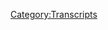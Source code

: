 {{DEFAULTSORT:
    #_TRANSCRIPT_0129:David Rothschild Interview
}}{{Transcript
    | title         = [[129: David Rothschild Interview]]
    | caption       = [https://knowledgefight.libsyn.com/knowledge-fight-david-rothschild-interview Listen to this episode on Libsyn]
    | episodeNumber = [[129: David Rothschild Interview|129]]
    | length        = 01:51:04
}}

{{MessageBox
    | header     = Warning: Bot Generated Content
    | text       = This transcript was automatically generated by transcription software and likely contains many mistakes and misattributions. Please check the audio for definitive quotes, attribution, and context.
    | image      = N3yvass4myg91.webp
    | imagewidth = 50px
    | id         = warning
}}

{{TranscriptBlock
    | name      = Unknown Speaker
    | timestamp = 00:00:00.000
    | text      = Andy in Kansas, you're on the air, thanks for holding.
}}

{{TranscriptBlock
    | name      = Unknown Speaker
    | timestamp = 00:00:04.000
    | text      = Hello Alex, I'm a first time caller, I'm a huge fan, I love your work.
}}

{{TranscriptBlock
    | name      = Unknown Speaker
    | timestamp = 00:00:07.280
    | text      = I love you.
}}

{{TranscriptBlock
    | name      = Unknown Speaker
    | timestamp = 00:00:07.759
    | text      = Hey everybody, welcome back to Knowledge Fight, I'm Dan.
}}

{{TranscriptBlock
    | name      = Unknown Speaker
    | timestamp = 00:00:10.240
    | text      = I'm Jordan.
}}

{{TranscriptBlock
    | name      = Unknown Speaker
    | timestamp = 00:00:10.880
    | text      = We're a couple dudes, I like to sit around, drink novelty beverages and talk about Alex Jones.
}}

{{TranscriptBlock
    | name      = Unknown Speaker
    | timestamp = 00:00:15.119
    | text      = We are in different positions on the video screen for people watching live,
}}

{{TranscriptBlock
    | name      = Unknown Speaker
    | timestamp = 00:00:18.719
    | text      = sorry if that startles anyone.
}}

{{TranscriptBlock
    | name      = Unknown Speaker
    | timestamp = 00:00:20.399
    | text      = Right.
}}

{{TranscriptBlock
    | name      = Unknown Speaker
    | timestamp = 00:00:21.039
    | text      = Also, sorry apparently about Ghetto Cowboy, people who are not thrilled with that song.
}}

{{TranscriptBlock
    | name      = Unknown Speaker
    | timestamp = 00:00:25.359
    | text      = I am furious, I am absolutely furious, it's like if two chains weren't ironic, it's so frustrating
}}

{{TranscriptBlock
    | name      = Unknown Speaker
    | timestamp = 00:00:31.440
    | text      = to me.
}}

{{TranscriptBlock
    | name      = Unknown Speaker
    | timestamp = 00:00:31.760
    | text      = For everyone listening to this as a podcast later, when we do these shows live, I put
}}

{{TranscriptBlock
    | name      = Unknown Speaker
    | timestamp = 00:00:36.640
    | text      = together a playlist beforehand and boy, people do not like the Mo Thug's Family Ghetto Cowboy,
}}

{{TranscriptBlock
    | name      = Unknown Speaker
    | timestamp = 00:00:43.280
    | text      = that is not hot.
}}

{{TranscriptBlock
    | name      = Unknown Speaker
    | timestamp = 00:00:44.880
    | text      = Put together is probably not the words I would choose, I think I would choose inflict a playlist
}}

{{TranscriptBlock
    | name      = Unknown Speaker
    | timestamp = 00:00:50.399
    | text      = upon people, that's probably what I would do.
}}

{{TranscriptBlock
    | name      = Unknown Speaker
    | timestamp = 00:00:52.479
    | text      = Harsh.
}}

{{TranscriptBlock
    | name      = Unknown Speaker
    | timestamp = 00:00:53.119
    | text      = I know, I'm sorry Dan, you know I love you.
}}

{{TranscriptBlock
    | name      = Unknown Speaker
    | timestamp = 00:00:55.439
    | text      = The fun of this show is that I know a lot about Alex Jones.
}}

{{TranscriptBlock
    | name      = Unknown Speaker
    | timestamp = 00:00:57.759
    | text      = I don't know anything about Alex Jones.
}}

{{TranscriptBlock
    | name      = Unknown Speaker
    | timestamp = 00:00:58.560
    | text      = And all the lyrics to Ghetto Cowboy.
}}

{{TranscriptBlock
    | name      = Unknown Speaker
    | timestamp = 00:01:00.079
    | text      = Oh don't, why are you saying that like that's a pride, it's not a point of pride Dan.
}}

{{TranscriptBlock
    | name      = Unknown Speaker
    | timestamp = 00:01:06.719
    | text      = That came out when Bone Thugs and Harmony were still legit.
}}

{{TranscriptBlock
    | name      = Unknown Speaker
    | timestamp = 00:01:09.760
    | text      = Yes.
}}

{{TranscriptBlock
    | name      = Unknown Speaker
    | timestamp = 00:01:10.319
    | text      = It's crazy, that song shouldn't exist.
}}

{{TranscriptBlock
    | name      = Unknown Speaker
    | timestamp = 00:01:13.840
    | text      = No, that is the one situation on music where we agree.
}}

{{TranscriptBlock
    | name      = Unknown Speaker
    | timestamp = 00:01:17.760
    | text      = Yeah, that's fine.
}}

{{TranscriptBlock
    | name      = Unknown Speaker
    | timestamp = 00:01:18.879
    | text      = So Jordan, we are in the middle of what I would call the ramp up towards our endgame
}}

{{TranscriptBlock
    | name      = Unknown Speaker
    | timestamp = 00:01:25.120
    | text      = documentary being recorded and released.
}}

{{TranscriptBlock
    | name      = Unknown Speaker
    | timestamp = 00:01:27.840
    | text      = And so it's difficult man, it's difficult to put in this much time listening to Alex
}}

{{TranscriptBlock
    | name      = Unknown Speaker
    | timestamp = 00:01:32.159
    | text      = Jones.
}}

{{TranscriptBlock
    | name      = Unknown Speaker
    | timestamp = 00:01:32.879
    | text      = And Ghetto Cowboy, that's for goddamn sure.
}}

{{TranscriptBlock
    | name      = Unknown Speaker
    | timestamp = 00:01:34.560
    | text      = I could listen to that every day, all day.
}}

{{TranscriptBlock
    | name      = Unknown Speaker
    | timestamp = 00:01:36.079
    | text      = I wish that were true.
}}

{{TranscriptBlock
    | name      = Unknown Speaker
    | timestamp = 00:01:37.200
    | text      = And I will tell you this, it's difficult, but the only thing that's getting me through
}}

{{TranscriptBlock
    | name      = Unknown Speaker
    | timestamp = 00:01:40.239
    | text      = it is the love and support of our listeners, and I'd like to give a shout out to a couple
}}

{{TranscriptBlock
    | name      = Unknown Speaker
    | timestamp = 00:01:44.079
    | text      = of new donors.
}}

{{TranscriptBlock
    | name      = Unknown Speaker
    | timestamp = 00:01:45.120
    | text      = So I'd like to say first of all, thank you going out there to Jim.
}}

{{TranscriptBlock
    | name      = Unknown Speaker
    | timestamp = 00:01:50.799
    | text      = I'm a policy wonk.
}}

{{TranscriptBlock
    | name      = Unknown Speaker
    | timestamp = 00:01:51.920
    | text      = Thank you so much Jim.
}}

{{TranscriptBlock
    | name      = Unknown Speaker
    | timestamp = 00:01:52.879
    | text      = Thank you so much Jim.
}}

{{TranscriptBlock
    | name      = Unknown Speaker
    | timestamp = 00:01:54.879
    | text      = Welcome aboard.
}}

{{TranscriptBlock
    | name      = Unknown Speaker
    | timestamp = 00:01:56.000
    | text      = Jim has donated on the time travel level also, so we will be doing an episode for him in
}}

{{TranscriptBlock
    | name      = Unknown Speaker
    | timestamp = 00:02:00.159
    | text      = the near future.
}}

{{TranscriptBlock
    | name      = Unknown Speaker
    | timestamp = 00:02:01.519
    | text      = Which by the way, we remembered there's a time travel episode.
}}

{{TranscriptBlock
    | name      = Unknown Speaker
    | timestamp = 00:02:05.760
    | text      = Yeah, yeah.
}}

{{TranscriptBlock
    | name      = Unknown Speaker
    | timestamp = 00:02:07.280
    | text      = Also I'd like to give a shout out to another new donor, what's up out there, Nicky.
}}

{{TranscriptBlock
    | name      = Unknown Speaker
    | timestamp = 00:02:11.919
    | text      = I'm a policy wonk.
}}

{{TranscriptBlock
    | name      = Unknown Speaker
    | timestamp = 00:02:13.120
    | text      = Thank you so much Nicky.
}}

{{TranscriptBlock
    | name      = Unknown Speaker
    | timestamp = 00:02:14.000
    | text      = Hello Nicky.
}}

{{TranscriptBlock
    | name      = Unknown Speaker
    | timestamp = 00:02:14.800
    | text      = If you'd like to become a policy wonk and support the show, you can go to knowledgefight.com,
}}

{{TranscriptBlock
    | name      = Unknown Speaker
    | timestamp = 00:02:18.080
    | text      = click support the show.
}}

{{TranscriptBlock
    | name      = Unknown Speaker
    | timestamp = 00:02:19.120
    | text      = Also, I'd like to say thank you to everybody.
}}

{{TranscriptBlock
    | name      = Unknown Speaker
    | timestamp = 00:02:21.199
    | text      = Couple people have already responded to the Avengers initiative.
}}

{{TranscriptBlock
    | name      = Unknown Speaker
    | timestamp = 00:02:27.039
    | text      = If you don't know what that is, go to the last minute of our last episode.
}}

{{TranscriptBlock
    | name      = Unknown Speaker
    | timestamp = 00:02:30.800
    | text      = Which if you don't listen to the last minutes of our episode, totally respect that.
}}

{{TranscriptBlock
    | name      = Unknown Speaker
    | timestamp = 00:02:36.800
    | text      = It's very much like the post-credits sequence.
}}

{{TranscriptBlock
    | name      = Unknown Speaker
    | timestamp = 00:02:39.520
    | text      = The Avengers, yes, yeah.
}}

{{TranscriptBlock
    | name      = Unknown Speaker
    | timestamp = 00:02:40.960
    | text      = I got it.
}}

{{TranscriptBlock
    | name      = Unknown Speaker
    | timestamp = 00:02:41.599
    | text      = I got it.
}}

{{TranscriptBlock
    | name      = Unknown Speaker
    | timestamp = 00:02:42.080
    | text      = There we go.
}}

{{TranscriptBlock
    | name      = Unknown Speaker
    | timestamp = 00:02:42.879
    | text      = Anyway, so before we get going here, I'm going to explain what we're up to.
}}

{{TranscriptBlock
    | name      = Unknown Speaker
    | timestamp = 00:02:47.439
    | text      = But before we do, I think I might have a slight problem with my iTunes, which feeds the audio.
}}

{{TranscriptBlock
    | name      = Unknown Speaker
    | timestamp = 00:02:52.560
    | text      = So let me check something really quick before we do.
}}

{{TranscriptBlock
    | name      = Unknown Speaker
    | timestamp = 00:02:55.759
    | text      = Vamp a little bit.
}}

{{TranscriptBlock
    | name      = Unknown Speaker
    | timestamp = 00:02:56.400
    | text      = Talk to the people.
}}

{{TranscriptBlock
    | name      = Unknown Speaker
    | timestamp = 00:02:57.280
    | text      = All right.
}}

{{TranscriptBlock
    | name      = Unknown Speaker
    | timestamp = 00:02:57.680
    | text      = I didn't realize that we were going to do.
}}

{{TranscriptBlock
    | name      = Unknown Speaker
    | timestamp = 00:02:59.439
    | text      = I'm a policy wonk.
}}

{{TranscriptBlock
    | name      = Unknown Speaker
    | timestamp = 00:03:00.240
    | text      = Okay, now that's a weird thing to cut into my vamping.
}}

{{TranscriptBlock
    | name      = Unknown Speaker
    | timestamp = 00:03:03.520
    | text      = Alex had something to say.
}}

{{TranscriptBlock
    | name      = Unknown Speaker
    | timestamp = 00:03:04.479
    | text      = I'm trying very hard to fucking...
}}

{{TranscriptBlock
    | name      = Unknown Speaker
    | timestamp = 00:03:06.800
    | text      = Get back to your vamp.
}}

{{TranscriptBlock
    | name      = Unknown Speaker
    | timestamp = 00:03:07.599
    | text      = Oh, am I still vamping?
}}

{{TranscriptBlock
    | name      = Unknown Speaker
    | timestamp = 00:03:08.560
    | text      = Please, please.
}}

{{TranscriptBlock
    | name      = Unknown Speaker
    | timestamp = 00:03:09.439
    | text      = All right.
}}

{{TranscriptBlock
    | name      = Unknown Speaker
    | timestamp = 00:03:09.759
    | text      = Let me tell you something about the Black Panther soundtrack.
}}

{{TranscriptBlock
    | name      = Unknown Speaker
    | timestamp = 00:03:12.240
    | text      = All right, Alex doesn't want to hear it.
}}

{{TranscriptBlock
    | name      = Unknown Speaker
    | timestamp = 00:03:13.280
    | text      = All right.
}}

{{TranscriptBlock
    | name      = Unknown Speaker
    | timestamp = 00:03:13.759
    | text      = Okay.
}}

{{TranscriptBlock
    | name      = Unknown Speaker
    | timestamp = 00:03:14.159
    | text      = No, this is frustrating.
}}

{{TranscriptBlock
    | name      = Unknown Speaker
    | timestamp = 00:03:15.439
    | text      = I fixed the problem.
}}

{{TranscriptBlock
    | name      = Unknown Speaker
    | timestamp = 00:03:16.319
    | text      = Okay.
}}

{{TranscriptBlock
    | name      = Unknown Speaker
    | timestamp = 00:03:16.800
    | text      = Fine.
}}

{{TranscriptBlock
    | name      = Unknown Speaker
    | timestamp = 00:03:17.360
    | text      = Fine.
}}

{{TranscriptBlock
    | name      = Unknown Speaker
    | timestamp = 00:03:17.840
    | text      = Anyways, Kendrick Lamar.
}}

{{TranscriptBlock
    | name      = Unknown Speaker
    | timestamp = 00:03:19.840
    | text      = Jordan.
}}

{{TranscriptBlock
    | name      = Unknown Speaker
    | timestamp = 00:03:20.479
    | text      = Best rapper since he was 25.
}}

{{TranscriptBlock
    | name      = Unknown Speaker
    | timestamp = 00:03:22.879
    | text      = Anybody who disagrees is a fucking liar.
}}

{{TranscriptBlock
    | name      = Unknown Speaker
    | timestamp = 00:03:25.280
    | text      = They must have forgot.
}}

{{TranscriptBlock
    | name      = Unknown Speaker
    | timestamp = 00:03:26.319
    | text      = Absolutely.
}}

{{TranscriptBlock
    | name      = Unknown Speaker
    | timestamp = 00:03:26.879
    | text      = Because that's a reference to the actual best rapper of all time, Roy Jones Jr.
}}

{{TranscriptBlock
    | name      = Unknown Speaker
    | timestamp = 00:03:30.240
    | text      = No.
}}

{{TranscriptBlock
    | name      = Unknown Speaker
    | timestamp = 00:03:30.639
    | text      = Had a great album called Round One The Album.
}}

{{TranscriptBlock
    | name      = Unknown Speaker
    | timestamp = 00:03:34.000
    | text      = Don't know if you did anything after that.
}}

{{TranscriptBlock
    | name      = Unknown Speaker
    | timestamp = 00:03:36.319
    | text      = Anyway, Jordan, I was tempted to do a Project Camelot episode today.
}}

{{TranscriptBlock
    | name      = Unknown Speaker
    | timestamp = 00:03:42.000
    | text      = Yes.
}}

{{TranscriptBlock
    | name      = Unknown Speaker
    | timestamp = 00:03:42.400
    | text      = To give everyone a little bit of a break from Alex Jones.
}}

{{TranscriptBlock
    | name      = Unknown Speaker
    | timestamp = 00:03:44.960
    | text      = Before we jumped into the never-ending Endgame documentary.
}}

{{TranscriptBlock
    | name      = Unknown Speaker
    | timestamp = 00:03:49.439
    | text      = I thought it might be appropriate for us to do something like that.
}}

{{TranscriptBlock
    | name      = Unknown Speaker
    | timestamp = 00:03:52.400
    | text      = Give a break.
}}

{{TranscriptBlock
    | name      = Unknown Speaker
    | timestamp = 00:03:53.919
    | text      = And I looked through the annals of Project Camelot.
}}

{{TranscriptBlock
    | name      = Unknown Speaker
    | timestamp = 00:03:57.120
    | text      = It didn't go well, did it?
}}

{{TranscriptBlock
    | name      = Unknown Speaker
    | timestamp = 00:03:58.240
    | text      = I don't remember which Mark Richards episodes we've done.
}}

{{TranscriptBlock
    | name      = Unknown Speaker
    | timestamp = 00:04:03.280
    | text      = And I don't want to do enough.
}}

{{TranscriptBlock
    | name      = Unknown Speaker
    | timestamp = 00:04:04.800
    | text      = I don't want to look through it.
}}

{{TranscriptBlock
    | name      = Unknown Speaker
    | timestamp = 00:04:05.919
    | text      = I don't want to fucking do this.
}}

{{TranscriptBlock
    | name      = Unknown Speaker
    | timestamp = 00:04:07.520
    | text      = So I kept looking.
}}

{{TranscriptBlock
    | name      = Unknown Speaker
    | timestamp = 00:04:08.479
    | text      = How crazy is Mark Richards?
}}

{{TranscriptBlock
    | name      = Unknown Speaker
    | timestamp = 00:04:11.840
    | text      = I bet we could probably do one of the same episodes we did before.
}}

{{TranscriptBlock
    | name      = Unknown Speaker
    | timestamp = 00:04:16.160
    | text      = Find new things.
}}

{{TranscriptBlock
    | name      = Unknown Speaker
    | timestamp = 00:04:16.800
    | text      = And find new things that are crazy.
}}

{{TranscriptBlock
    | name      = Unknown Speaker
    | timestamp = 00:04:18.240
    | text      = I totally believe we could.
}}

{{TranscriptBlock
    | name      = Unknown Speaker
    | timestamp = 00:04:19.519
    | text      = Yeah.
}}

{{TranscriptBlock
    | name      = Unknown Speaker
    | timestamp = 00:04:20.319
    | text      = But then I was like, okay, what are we going to do?
}}

{{TranscriptBlock
    | name      = Unknown Speaker
    | timestamp = 00:04:22.319
    | text      = What are we going to do?
}}

{{TranscriptBlock
    | name      = Unknown Speaker
    | timestamp = 00:04:23.360
    | text      = And I started to, because I was searching for Project Camelot stuff,
}}

{{TranscriptBlock
    | name      = Unknown Speaker
    | timestamp = 00:04:27.360
    | text      = I started to find a bunch of weird, alien, life-affirmational videos.
}}

{{TranscriptBlock
    | name      = Unknown Speaker
    | timestamp = 00:04:33.360
    | text      = And I started watching them.
}}

{{TranscriptBlock
    | name      = Unknown Speaker
    | timestamp = 00:04:34.879
    | text      = And I was like, I'm having a fun time here.
}}

{{TranscriptBlock
    | name      = Unknown Speaker
    | timestamp = 00:04:37.120
    | text      = No.
}}

{{TranscriptBlock
    | name      = Unknown Speaker
    | timestamp = 00:04:37.519
    | text      = Click, click, click.
}}

{{TranscriptBlock
    | name      = Unknown Speaker
    | timestamp = 00:04:38.319
    | text      = Damn.
}}

{{TranscriptBlock
    | name      = Unknown Speaker
    | timestamp = 00:04:38.800
    | text      = And then maybe 20 minutes in, I'm like, I'm supposed to be finding something to cover.
}}

{{TranscriptBlock
    | name      = Unknown Speaker
    | timestamp = 00:04:43.600
    | text      = We're not going to cover this.
}}

{{TranscriptBlock
    | name      = Unknown Speaker
    | timestamp = 00:04:44.800
    | text      = Wait, hold on.
}}

{{TranscriptBlock
    | name      = Unknown Speaker
    | timestamp = 00:04:45.600
    | text      = Are we doing Eckhart Tolle today?
}}

{{TranscriptBlock
    | name      = Unknown Speaker
    | timestamp = 00:04:47.519
    | text      = Is that what's about to happen?
}}

{{TranscriptBlock
    | name      = Unknown Speaker
    | timestamp = 00:04:49.519
    | text      = The power of now is very important to them.
}}

{{TranscriptBlock
    | name      = Unknown Speaker
    | timestamp = 00:04:52.639
    | text      = So I was like...
}}

{{TranscriptBlock
    | name      = Unknown Speaker
    | timestamp = 00:04:53.360
    | text      = That would be such a weird thing to discover about you.
}}

{{TranscriptBlock
    | name      = Unknown Speaker
    | timestamp = 00:04:56.399
    | text      = This long into the podcast, all of a sudden everybody's like, wait a second, hold on.
}}

{{TranscriptBlock
    | name      = Unknown Speaker
    | timestamp = 00:05:01.040
    | text      = You're into motivational speakers?
}}

{{TranscriptBlock
    | name      = Unknown Speaker
    | timestamp = 00:05:03.360
    | text      = Okay.
}}

{{TranscriptBlock
    | name      = Unknown Speaker
    | timestamp = 00:05:03.920
    | text      = All right.
}}

{{TranscriptBlock
    | name      = Unknown Speaker
    | timestamp = 00:05:04.639
    | text      = Wait, I mean, let's be totally transparent.
}}

{{TranscriptBlock
    | name      = Unknown Speaker
    | timestamp = 00:05:07.839
    | text      = Don't you dare.
}}

{{TranscriptBlock
    | name      = Unknown Speaker
    | timestamp = 00:05:08.720
    | text      = I am sort of, but with a grain of salt.
}}

{{TranscriptBlock
    | name      = Unknown Speaker
    | timestamp = 00:05:12.240
    | text      = I will say that when my house burned down like six years ago or something like that,
}}

{{TranscriptBlock
    | name      = Unknown Speaker
    | timestamp = 00:05:17.360
    | text      = I lost all of my books.
}}

{{TranscriptBlock
    | name      = Unknown Speaker
    | timestamp = 00:05:19.120
    | text      = Like pretty much everything I owned was gone.
}}

{{TranscriptBlock
    | name      = Unknown Speaker
    | timestamp = 00:05:21.680
    | text      = All that was left.
}}

{{TranscriptBlock
    | name      = Unknown Speaker
    | timestamp = 00:05:23.199
    | text      = Eckhart Tolle.
}}

{{TranscriptBlock
    | name      = Unknown Speaker
    | timestamp = 00:05:24.319
    | text      = No, I was wandering around the streets because I had no home.
}}

{{TranscriptBlock
    | name      = Unknown Speaker
    | timestamp = 00:05:27.439
    | text      = I had nowhere to go.
}}

{{TranscriptBlock
    | name      = Unknown Speaker
    | timestamp = 00:05:28.480
    | text      = Right.
}}

{{TranscriptBlock
    | name      = Unknown Speaker
    | timestamp = 00:05:29.120
    | text      = And so I was wandering around and I went to a used bookstore and I was like, I am real bummed out.
}}

{{TranscriptBlock
    | name      = Unknown Speaker
    | timestamp = 00:05:33.759
    | text      = I saw Eckhart Tolle, The Power of Now, and I was like, all right.
}}

{{TranscriptBlock
    | name      = Unknown Speaker
    | timestamp = 00:05:38.480
    | text      = Oh my God.
}}

{{TranscriptBlock
    | name      = Unknown Speaker
    | timestamp = 00:05:39.040
    | text      = It's three bucks.
}}

{{TranscriptBlock
    | name      = Unknown Speaker
    | timestamp = 00:05:39.839
    | text      = Do you know what just...
}}

{{TranscriptBlock
    | name      = Unknown Speaker
    | timestamp = 00:05:41.920
    | text      = You just described how people join Scientology.
}}

{{TranscriptBlock
    | name      = Unknown Speaker
    | timestamp = 00:05:44.879
    | text      = That's exactly what you just did right there.
}}

{{TranscriptBlock
    | name      = Unknown Speaker
    | timestamp = 00:05:46.879
    | text      = I understand that, but I read it.
}}

{{TranscriptBlock
    | name      = Unknown Speaker
    | timestamp = 00:05:48.720
    | text      = Dianetics was right next to The Power of Now.
}}

{{TranscriptBlock
    | name      = Unknown Speaker
    | timestamp = 00:05:51.600
    | text      = We would never have seen you again.
}}

{{TranscriptBlock
    | name      = Unknown Speaker
    | timestamp = 00:05:53.120
    | text      = I read it and I thought it was fine, but trite.
}}

{{TranscriptBlock
    | name      = Unknown Speaker
    | timestamp = 00:05:56.399
    | text      = And I never went that much further with it.
}}

{{TranscriptBlock
    | name      = Unknown Speaker
    | timestamp = 00:05:58.639
    | text      = So even...
}}

{{TranscriptBlock
    | name      = Unknown Speaker
    | timestamp = 00:05:59.279
    | text      = And that's when you joined the Sea Org.
}}

{{TranscriptBlock
    | name      = Unknown Speaker
    | timestamp = 00:06:00.879
    | text      = No, but I can sort of respect some of the ideas that he puts out.
}}

{{TranscriptBlock
    | name      = Unknown Speaker
    | timestamp = 00:06:05.040
    | text      = It's just as long as you don't go overboard with it.
}}

{{TranscriptBlock
    | name      = Unknown Speaker
    | timestamp = 00:06:06.959
    | text      = Anyway, let's not dwell too deeply in that.
}}

{{TranscriptBlock
    | name      = Unknown Speaker
    | timestamp = 00:06:09.360
    | text      = I was watching some of those videos.
}}

{{TranscriptBlock
    | name      = Unknown Speaker
    | timestamp = 00:06:10.800
    | text      = I'm having a good time.
}}

{{TranscriptBlock
    | name      = Unknown Speaker
    | timestamp = 00:06:11.519
    | text      = And then I found an hour long interview that Milo Yiannopoulos did with Alex Jones.
}}

{{TranscriptBlock
    | name      = Unknown Speaker
    | timestamp = 00:06:18.879
    | text      = And I was like, this might be fun.
}}

{{TranscriptBlock
    | name      = Unknown Speaker
    | timestamp = 00:06:21.759
    | text      = And so I started watching...
}}

{{TranscriptBlock
    | name      = Unknown Speaker
    | timestamp = 00:06:22.639
    | text      = I have to listen to him talk, don't I?
}}

{{TranscriptBlock
    | name      = Unknown Speaker
    | timestamp = 00:06:24.399
    | text      = No, because I'm not doing that.
}}

{{TranscriptBlock
    | name      = Unknown Speaker
    | timestamp = 00:06:25.360
    | text      = Okay.
}}

{{TranscriptBlock
    | name      = Unknown Speaker
    | timestamp = 00:06:25.680
    | text      = I started watching that and then I was like, this is blustery bullshit.
}}

{{TranscriptBlock
    | name      = Unknown Speaker
    | timestamp = 00:06:29.759
    | text      = I thought it would be Alex actually opening up and saying a bunch of weird things.
}}

{{TranscriptBlock
    | name      = Unknown Speaker
    | timestamp = 00:06:34.560
    | text      = Wait, so Milo was interviewing Alex?
}}

{{TranscriptBlock
    | name      = Unknown Speaker
    | timestamp = 00:06:37.040
    | text      = Yes.
}}

{{TranscriptBlock
    | name      = Unknown Speaker
    | timestamp = 00:06:37.600
    | text      = Yes, it was for Milo's YouTube channel.
}}

{{TranscriptBlock
    | name      = Unknown Speaker
    | timestamp = 00:06:41.120
    | text      = Gross.
}}

{{TranscriptBlock
    | name      = Unknown Speaker
    | timestamp = 00:06:41.680
    | text      = Yeah, I don't know.
}}

{{TranscriptBlock
    | name      = Unknown Speaker
    | timestamp = 00:06:42.319
    | text      = It was fine, but it was just trite and Alex Jones not really...
}}

{{TranscriptBlock
    | name      = Unknown Speaker
    | timestamp = 00:06:46.000
    | text      = Being an interview is almost like his show.
}}

{{TranscriptBlock
    | name      = Unknown Speaker
    | timestamp = 00:06:48.399
    | text      = Well, yeah, it has to be.
}}

{{TranscriptBlock
    | name      = Unknown Speaker
    | timestamp = 00:06:49.439
    | text      = He just spit narratives and acted like it was organic conversation between two people.
}}

{{TranscriptBlock
    | name      = Unknown Speaker
    | timestamp = 00:06:54.160
    | text      = Of course, right.
}}

{{TranscriptBlock
    | name      = Unknown Speaker
    | timestamp = 00:06:54.560
    | text      = But then I stumbled on something that I've long known has existed, but I've forgotten
}}

{{TranscriptBlock
    | name      = Unknown Speaker
    | timestamp = 00:07:00.879
    | text      = that we should probably talk about.
}}

{{TranscriptBlock
    | name      = Unknown Speaker
    | timestamp = 00:07:02.959
    | text      = Okay.
}}

{{TranscriptBlock
    | name      = Unknown Speaker
    | timestamp = 00:07:03.680
    | text      = And this is actually going to be an interesting lead in because this is something that is
}}

{{TranscriptBlock
    | name      = Unknown Speaker
    | timestamp = 00:07:08.639
    | text      = mentioned, but not covered in Endgame.
}}

{{TranscriptBlock
    | name      = Unknown Speaker
    | timestamp = 00:07:12.399
    | text      = So when we do our Endgame breakdown, this, what we're going to talk about today is referenced.
}}

{{TranscriptBlock
    | name      = Unknown Speaker
    | timestamp = 00:07:18.879
    | text      = Okay, so we're providing preemptive context.
}}

{{TranscriptBlock
    | name      = Unknown Speaker
    | timestamp = 00:07:21.360
    | text      = Indeed.
}}

{{TranscriptBlock
    | name      = Unknown Speaker
    | timestamp = 00:07:21.839
    | text      = I love it.
}}

{{TranscriptBlock
    | name      = Unknown Speaker
    | timestamp = 00:07:22.480
    | text      = That's a great idea, Dan.
}}

{{TranscriptBlock
    | name      = Unknown Speaker
    | timestamp = 00:07:24.160
    | text      = So in 2007...
}}

{{TranscriptBlock
    | name      = Unknown Speaker
    | timestamp = 00:07:25.920
    | text      = So what you're saying is if you listen to this show passively, fucking get on board
}}

{{TranscriptBlock
    | name      = Unknown Speaker
    | timestamp = 00:07:31.120
    | text      = right now, otherwise the Endgame documentary is going to make no sense to you.
}}

{{TranscriptBlock
    | name      = Unknown Speaker
    | timestamp = 00:07:34.160
    | text      = No, no, no.
}}

{{TranscriptBlock
    | name      = Unknown Speaker
    | timestamp = 00:07:35.519
    | text      = I appreciate what you're trying to do, but no, that's not the case.
}}

{{TranscriptBlock
    | name      = Unknown Speaker
    | timestamp = 00:07:38.399
    | text      = You mean I'm trying to sell our goddamn show?
}}

{{TranscriptBlock
    | name      = Unknown Speaker
    | timestamp = 00:07:40.879
    | text      = Yeah, don't do that.
}}

{{TranscriptBlock
    | name      = Unknown Speaker
    | timestamp = 00:07:41.680
    | text      = Okay.
}}

{{TranscriptBlock
    | name      = Unknown Speaker
    | timestamp = 00:07:43.360
    | text      = Everything is standalone.
}}

{{TranscriptBlock
    | name      = Unknown Speaker
    | timestamp = 00:07:44.480
    | text      = Everything is fine.
}}

{{TranscriptBlock
    | name      = Unknown Speaker
    | timestamp = 00:07:45.680
    | text      = But so in 2007, I don't know if you recall 2007.
}}

{{TranscriptBlock
    | name      = Unknown Speaker
    | timestamp = 00:07:52.560
    | text      = Not well.
}}

{{TranscriptBlock
    | name      = Unknown Speaker
    | timestamp = 00:07:53.439
    | text      = July 7th, 2007.
}}

{{TranscriptBlock
    | name      = Unknown Speaker
    | timestamp = 00:07:55.759
    | text      = Do you remember 7707?
}}

{{TranscriptBlock
    | name      = Unknown Speaker
    | timestamp = 00:07:57.680
    | text      = Oh yeah, that was Independence Day, right?
}}

{{TranscriptBlock
    | name      = Unknown Speaker
    | timestamp = 00:07:59.199
    | text      = Nope.
}}

{{TranscriptBlock
    | name      = Unknown Speaker
    | timestamp = 00:07:59.439
    | text      = That was when they had that worldwide concert around the world.
}}

{{TranscriptBlock
    | name      = Unknown Speaker
    | timestamp = 00:08:02.800
    | text      = What?
}}

{{TranscriptBlock
    | name      = Unknown Speaker
    | timestamp = 00:08:03.199
    | text      = Al Gore and Leonardo DiCaprio hosted the worldwide climate change concerts, Live Earth.
}}

{{TranscriptBlock
    | name      = Unknown Speaker
    | timestamp = 00:08:10.240
    | text      = Oh, did they fix it?
}}

{{TranscriptBlock
    | name      = Unknown Speaker
    | timestamp = 00:08:11.279
    | text      = Yeah, they did.
}}

{{TranscriptBlock
    | name      = Unknown Speaker
    | timestamp = 00:08:11.920
    | text      = Okay.
}}

{{TranscriptBlock
    | name      = Unknown Speaker
    | timestamp = 00:08:12.879
    | text      = So I was in Greece when it happened.
}}

{{TranscriptBlock
    | name      = Unknown Speaker
    | timestamp = 00:08:15.759
    | text      = I was with my family in Greece.
}}

{{TranscriptBlock
    | name      = Unknown Speaker
    | timestamp = 00:08:17.279
    | text      = I was drunk on the streets of Athens, stumbling around.
}}

{{TranscriptBlock
    | name      = Unknown Speaker
    | timestamp = 00:08:20.399
    | text      = Me and my brother were staying at a hostel, and I was drunk.
}}

{{TranscriptBlock
    | name      = Unknown Speaker
    | timestamp = 00:08:24.240
    | text      = I had no idea that it was 7707, and I wandered into town square, and they had set up a giant
}}

{{TranscriptBlock
    | name      = Unknown Speaker
    | timestamp = 00:08:30.800
    | text      = projector screen in the middle of Athens, in this little commons area.
}}

{{TranscriptBlock
    | name      = Unknown Speaker
    | timestamp = 00:08:35.919
    | text      = This is pre-Financial Craft, so Greece was still happy at the time.
}}

{{TranscriptBlock
    | name      = Unknown Speaker
    | timestamp = 00:08:40.240
    | text      = They were reasonably happy.
}}

{{TranscriptBlock
    | name      = Unknown Speaker
    | timestamp = 00:08:41.600
    | text      = They were all very nice to me, but that's because I could say F. Caristo and shit like
}}

{{TranscriptBlock
    | name      = Unknown Speaker
    | timestamp = 00:08:45.120
    | text      = that.
}}

{{TranscriptBlock
    | name      = Unknown Speaker
    | timestamp = 00:08:45.679
    | text      = But be that as it may, I stumbled...
}}

{{TranscriptBlock
    | name      = Unknown Speaker
    | timestamp = 00:08:47.679
    | text      = Fuck Caristo, for those of you who don't know Greece.
}}

{{TranscriptBlock
    | name      = Unknown Speaker
    | timestamp = 00:08:49.360
    | text      = Exactly, that wack rapper Caristo.
}}

{{TranscriptBlock
    | name      = Unknown Speaker
    | timestamp = 00:08:56.080
    | text      = So I stumble in, and there's tons of Greeks sitting around watching, and I'm like, what
}}

{{TranscriptBlock
    | name      = Unknown Speaker
    | timestamp = 00:08:59.600
    | text      = the fuck is this?
}}

{{TranscriptBlock
    | name      = Unknown Speaker
    | timestamp = 00:09:00.240
    | text      = I'm like, oh my God, this is American pop culture.
}}

{{TranscriptBlock
    | name      = Unknown Speaker
    | timestamp = 00:09:04.240
    | text      = Is that what you thought?
}}

{{TranscriptBlock
    | name      = Unknown Speaker
    | timestamp = 00:09:05.360
    | text      = Well, yeah, because I got to see...
}}

{{TranscriptBlock
    | name      = Unknown Speaker
    | timestamp = 00:09:06.240
    | text      = You thought those exact words?
}}

{{TranscriptBlock
    | name      = Unknown Speaker
    | timestamp = 00:09:07.759
    | text      = Well, yeah, because I saw Metallica, and I hadn't seen...
}}

{{TranscriptBlock
    | name      = Unknown Speaker
    | timestamp = 00:09:11.679
    | text      = You could have just thought, oh, this is Metallica, not this is American pop culture.
}}

{{TranscriptBlock
    | name      = Unknown Speaker
    | timestamp = 00:09:16.399
    | text      = That's kind of a very distance thing to think.
}}

{{TranscriptBlock
    | name      = Unknown Speaker
    | timestamp = 00:09:18.639
    | text      = Well, I hadn't seen any TV for a month.
}}

{{TranscriptBlock
    | name      = Unknown Speaker
    | timestamp = 00:09:20.960
    | text      = I was stuck in ancient Corinth, this tiny town in Greece, with my family, and so I was
}}

{{TranscriptBlock
    | name      = Unknown Speaker
    | timestamp = 00:09:26.799
    | text      = starved for this.
}}

{{TranscriptBlock
    | name      = Unknown Speaker
    | timestamp = 00:09:28.159
    | text      = And so I see it, and it was like, oh, this is so great.
}}

{{TranscriptBlock
    | name      = Unknown Speaker
    | timestamp = 00:09:30.799
    | text      = Right nearby, there's a little stand that sells snacks and beers.
}}

{{TranscriptBlock
    | name      = Unknown Speaker
    | timestamp = 00:09:34.720
    | text      = And Eckhart Tolle books.
}}

{{TranscriptBlock
    | name      = Unknown Speaker
    | timestamp = 00:09:36.080
    | text      = Nope, just beers.
}}

{{TranscriptBlock
    | name      = Unknown Speaker
    | timestamp = 00:09:37.440
    | text      = And so I drink a bunch of methoses and watch pop culture all night, and it's great.
}}

{{TranscriptBlock
    | name      = Unknown Speaker
    | timestamp = 00:09:43.519
    | text      = At the beginning of the night, James Blunt, he sings Baby, Baby, It's a Wild World.
}}

{{TranscriptBlock
    | name      = Unknown Speaker
    | timestamp = 00:09:49.360
    | text      = He covers Cat Stevens, and I'm like, this is terrible.
}}

{{TranscriptBlock
    | name      = Unknown Speaker
    | timestamp = 00:09:52.799
    | text      = That's the worst thing I ever heard.
}}

{{TranscriptBlock
    | name      = Unknown Speaker
    | timestamp = 00:09:54.399
    | text      = It was terrible.
}}

{{TranscriptBlock
    | name      = Unknown Speaker
    | timestamp = 00:09:55.039
    | text      = But then at the end of the night, when it seems like most of the people are leaving,
}}

{{TranscriptBlock
    | name      = Unknown Speaker
    | timestamp = 00:09:58.559
    | text      = I'm like, I'm not going to be able to find my way back to the hostel if I don't leave
}}

{{TranscriptBlock
    | name      = Unknown Speaker
    | timestamp = 00:10:01.200
    | text      = soon.
}}

{{TranscriptBlock
    | name      = Unknown Speaker
    | timestamp = 00:10:01.519
    | text      = No, of course not.
}}

{{TranscriptBlock
    | name      = Unknown Speaker
    | timestamp = 00:10:01.919
    | text      = So I chug two more beers.
}}

{{TranscriptBlock
    | name      = Unknown Speaker
    | timestamp = 00:10:03.360
    | text      = Right.
}}

{{TranscriptBlock
    | name      = Unknown Speaker
    | timestamp = 00:10:03.840
    | text      = And...
}}

{{TranscriptBlock
    | name      = Unknown Speaker
    | timestamp = 00:10:06.159
    | text      = In order to help you find your way back to the hostel.
}}

{{TranscriptBlock
    | name      = Unknown Speaker
    | timestamp = 00:10:08.080
    | text      = Exactly.
}}

{{TranscriptBlock
    | name      = Unknown Speaker
    | timestamp = 00:10:08.559
    | text      = And as I'm finishing up the last one, real Cat Stevens comes on and is doing Wild World
}}

{{TranscriptBlock
    | name      = Unknown Speaker
    | timestamp = 00:10:13.039
    | text      = Do you mean Yusef Islam?
}}

{{TranscriptBlock
    | name      = Unknown Speaker
    | timestamp = 00:10:14.480
    | text      = Well, he's going by Cat Stevens again at this point.
}}

{{TranscriptBlock
    | name      = Unknown Speaker
    | timestamp = 00:10:16.399
    | text      = Oh, really?
}}

{{TranscriptBlock
    | name      = Unknown Speaker
    | timestamp = 00:10:16.879
    | text      = I think he was introduced as Cat Stevens.
}}

{{TranscriptBlock
    | name      = Unknown Speaker
    | timestamp = 00:10:18.720
    | text      = I'm not entirely sure on the details.
}}

{{TranscriptBlock
    | name      = Unknown Speaker
    | timestamp = 00:10:20.480
    | text      = Either way, it was a powerful experience for me because my dad grew up.
}}

{{TranscriptBlock
    | name      = Unknown Speaker
    | timestamp = 00:10:24.639
    | text      = Oh, my God.
}}

{{TranscriptBlock
    | name      = Unknown Speaker
    | timestamp = 00:10:25.200
    | text      = I think someone is doxxing Roy Jones Jr. in the chat room.
}}

{{TranscriptBlock
    | name      = Unknown Speaker
    | timestamp = 00:10:28.000
    | text      = About time.
}}

{{TranscriptBlock
    | name      = Unknown Speaker
    | timestamp = 00:10:30.960
    | text      = Take that down.
}}

{{TranscriptBlock
    | name      = Unknown Speaker
    | timestamp = 00:10:32.399
    | text      = About time.
}}

{{TranscriptBlock
    | name      = Unknown Speaker
    | timestamp = 00:10:32.960
    | text      = Take that down.
}}

{{TranscriptBlock
    | name      = Unknown Speaker
    | timestamp = 00:10:34.000
    | text      = I assume he played Father and Son.
}}

{{TranscriptBlock
    | name      = Unknown Speaker
    | timestamp = 00:10:37.600
    | text      = Tea for the Tillerman was a great album.
}}

{{TranscriptBlock
    | name      = Unknown Speaker
    | timestamp = 00:10:40.799
    | text      = It was a great album.
}}

{{TranscriptBlock
    | name      = Unknown Speaker
    | timestamp = 00:10:42.080
    | text      = One of the greatest albums of all time.
}}

{{TranscriptBlock
    | name      = Unknown Speaker
    | timestamp = 00:10:43.360
    | text      = I always loved my Lady Darbonneville.
}}

{{TranscriptBlock
    | name      = Unknown Speaker
    | timestamp = 00:10:45.360
    | text      = It was a great song.
}}

{{TranscriptBlock
    | name      = Unknown Speaker
    | timestamp = 00:10:46.559
    | text      = First Cut is the Deepest.
}}

{{TranscriptBlock
    | name      = Unknown Speaker
    | timestamp = 00:10:47.759
    | text      = Much better than Sheryl Crow's version.
}}

{{TranscriptBlock
    | name      = Unknown Speaker
    | timestamp = 00:10:49.279
    | text      = Absolutely.
}}

{{TranscriptBlock
    | name      = Unknown Speaker
    | timestamp = 00:10:50.799
    | text      = Anyway, I was very powerfully moved by the entire spectacle of it.
}}

{{TranscriptBlock
    | name      = Unknown Speaker
    | timestamp = 00:10:55.039
    | text      = And it rings out in my mind as one of the, like, a really beautiful moment in my life.
}}

{{TranscriptBlock
    | name      = Unknown Speaker
    | timestamp = 00:11:02.720
    | text      = Being able to be in the middle of Greece among a bunch of strangers who most, a number of
}}

{{TranscriptBlock
    | name      = Unknown Speaker
    | timestamp = 00:11:07.840
    | text      = people talked to me and we had a great time.
}}

{{TranscriptBlock
    | name      = Unknown Speaker
    | timestamp = 00:11:09.440
    | text      = Yeah.
}}

{{TranscriptBlock
    | name      = Unknown Speaker
    | timestamp = 00:11:09.919
    | text      = Seeing a live performance by someone who I never thought I'd see live again.
}}

{{TranscriptBlock
    | name      = Unknown Speaker
    | timestamp = 00:11:14.399
    | text      = Yeah.
}}

{{TranscriptBlock
    | name      = Unknown Speaker
    | timestamp = 00:11:14.879
    | text      = Because he had given up on his music at that point and said, like, no, fuck that.
}}

{{TranscriptBlock
    | name      = Unknown Speaker
    | timestamp = 00:11:18.480
    | text      = That's not me.
}}

{{TranscriptBlock
    | name      = Unknown Speaker
    | timestamp = 00:11:19.279
    | text      = That's the past.
}}

{{TranscriptBlock
    | name      = Unknown Speaker
    | timestamp = 00:11:19.919
    | text      = No, that's beautiful.
}}

{{TranscriptBlock
    | name      = Unknown Speaker
    | timestamp = 00:11:21.039
    | text      = So anyway, this is my long way of saying that that concert happened.
}}

{{TranscriptBlock
    | name      = Unknown Speaker
    | timestamp = 00:11:24.000
    | text      = And now we're going to break down that concert.
}}

{{TranscriptBlock
    | name      = Unknown Speaker
    | timestamp = 00:11:26.799
    | text      = No.
}}

{{TranscriptBlock
    | name      = Unknown Speaker
    | timestamp = 00:11:27.360
    | text      = James Blunt also gave an interview with Milo Yiannopoulos.
}}

{{TranscriptBlock
    | name      = Unknown Speaker
    | timestamp = 00:11:30.960
    | text      = Is that what you're about to say?
}}

{{TranscriptBlock
    | name      = Unknown Speaker
    | timestamp = 00:11:32.000
    | text      = We are drinking zero calorie Arnold Palmer's to the chat room.
}}

{{TranscriptBlock
    | name      = Unknown Speaker
    | timestamp = 00:11:35.279
    | text      = Uh, to the chat room, uh, anyway, also one of the funders and backers of the Live Earth
}}

{{TranscriptBlock
    | name      = Unknown Speaker
    | timestamp = 00:11:43.360
    | text      = concert on 7707 was a man by the name of David, uh, Rothschild.
}}

{{TranscriptBlock
    | name      = Unknown Speaker
    | timestamp = 00:11:49.840
    | text      = Okay.
}}

{{TranscriptBlock
    | name      = Unknown Speaker
    | timestamp = 00:11:50.480
    | text      = He is a member of the Rothschild's family.
}}

{{TranscriptBlock
    | name      = Unknown Speaker
    | timestamp = 00:11:52.879
    | text      = Well, we assumed that.
}}

{{TranscriptBlock
    | name      = Unknown Speaker
    | timestamp = 00:11:53.759
    | text      = He's the youngest son of, uh, one of the Rothschild heirs in, uh, in London.
}}

{{TranscriptBlock
    | name      = Unknown Speaker
    | timestamp = 00:12:00.559
    | text      = For reasons that are still unclear to me.
}}

{{TranscriptBlock
    | name      = Unknown Speaker
    | timestamp = 00:12:03.120
    | text      = Okay.
}}

{{TranscriptBlock
    | name      = Unknown Speaker
    | timestamp = 00:12:03.440
    | text      = Okay.
}}

{{TranscriptBlock
    | name      = Unknown Speaker
    | timestamp = 00:12:04.480
    | text      = He ended up going on info wars.
}}

{{TranscriptBlock
    | name      = Unknown Speaker
    | timestamp = 00:12:08.559
    | text      = What?
}}

{{TranscriptBlock
    | name      = Unknown Speaker
    | timestamp = 00:12:09.440
    | text      = Yeah.
}}

{{TranscriptBlock
    | name      = Unknown Speaker
    | timestamp = 00:12:10.080
    | text      = Why?
}}

{{TranscriptBlock
    | name      = Unknown Speaker
    | timestamp = 00:12:11.039
    | text      = I don't know.
}}

{{TranscriptBlock
    | name      = Unknown Speaker
    | timestamp = 00:12:11.519
    | text      = What could possibly, what good could possibly come of this?
}}

{{TranscriptBlock
    | name      = Unknown Speaker
    | timestamp = 00:12:14.960
    | text      = I don't know, man.
}}

{{TranscriptBlock
    | name      = Unknown Speaker
    | timestamp = 00:12:16.399
    | text      = How long ago is this?
}}

{{TranscriptBlock
    | name      = Unknown Speaker
    | timestamp = 00:12:17.600
    | text      = This is 2007.
}}

{{TranscriptBlock
    | name      = Unknown Speaker
    | timestamp = 00:12:18.159
    | text      = Is this 2007?
}}

{{TranscriptBlock
    | name      = Unknown Speaker
    | timestamp = 00:12:19.360
    | text      = Yeah.
}}

{{TranscriptBlock
    | name      = Unknown Speaker
    | timestamp = 00:12:19.679
    | text      = In preparation for it.
}}

{{TranscriptBlock
    | name      = Unknown Speaker
    | timestamp = 00:12:20.879
    | text      = So he's trying to sell the unity of the world against climate change concert.
}}

{{TranscriptBlock
    | name      = Unknown Speaker
    | timestamp = 00:12:26.399
    | text      = Yes.
}}

{{TranscriptBlock
    | name      = Unknown Speaker
    | timestamp = 00:12:26.879
    | text      = To Alex fucking Jones.
}}

{{TranscriptBlock
    | name      = Unknown Speaker
    | timestamp = 00:12:28.960
    | text      = He had written a book about, uh, the dangers of climate change and ways that we can prepare
}}

{{TranscriptBlock
    | name      = Unknown Speaker
    | timestamp = 00:12:33.600
    | text      = and help, uh, help out and stuff like that.
}}

{{TranscriptBlock
    | name      = Unknown Speaker
    | timestamp = 00:12:35.519
    | text      = Right.
}}

{{TranscriptBlock
    | name      = Unknown Speaker
    | timestamp = 00:12:35.919
    | text      = And so I think that Alex, I, I'll give you full disclosure ahead of the getting into
}}

{{TranscriptBlock
    | name      = Unknown Speaker
    | timestamp = 00:12:40.639
    | text      = this.
}}

{{TranscriptBlock
    | name      = Unknown Speaker
    | timestamp = 00:12:41.279
    | text      = I believe Alex lied to him in getting him onto the show.
}}

{{TranscriptBlock
    | name      = Unknown Speaker
    | timestamp = 00:12:44.480
    | text      = Well, yeah.
}}

{{TranscriptBlock
    | name      = Unknown Speaker
    | timestamp = 00:12:45.120
    | text      = Cause I think he probably said, we'll give you a platform to promote your book or something
}}

{{TranscriptBlock
    | name      = Unknown Speaker
    | timestamp = 00:12:49.039
    | text      = like that.
}}

{{TranscriptBlock
    | name      = Unknown Speaker
    | timestamp = 00:12:49.440
    | text      = Yeah.
}}

{{TranscriptBlock
    | name      = Unknown Speaker
    | timestamp = 00:12:49.840
    | text      = And, uh, he was just like, all right.
}}

{{TranscriptBlock
    | name      = Unknown Speaker
    | timestamp = 00:12:53.120
    | text      = So what we've got in front of us, Jordan is an interview between a Rothschild's heir
}}

{{TranscriptBlock
    | name      = Unknown Speaker
    | timestamp = 00:12:58.559
    | text      = and Alex Jones.
}}

{{TranscriptBlock
    | name      = Unknown Speaker
    | timestamp = 00:13:00.720
    | text      = I am stoked.
}}

{{TranscriptBlock
    | name      = Unknown Speaker
    | timestamp = 00:13:02.960
    | text      = This is going to be a train wreck.
}}

{{TranscriptBlock
    | name      = Unknown Speaker
    | timestamp = 00:13:05.360
    | text      = Do you have any predictions about, uh, the tone this is going to take?
}}

{{TranscriptBlock
    | name      = Unknown Speaker
    | timestamp = 00:13:09.279
    | text      = Uh, I don't know.
}}

{{TranscriptBlock
    | name      = Unknown Speaker
    | timestamp = 00:13:10.879
    | text      = I think 14 people are going to die.
}}

{{TranscriptBlock
    | name      = Unknown Speaker
    | timestamp = 00:13:12.879
    | text      = I think that's probably going to be the case.
}}

{{TranscriptBlock
    | name      = Unknown Speaker
    | timestamp = 00:13:14.879
    | text      = Sure.
}}

{{TranscriptBlock
    | name      = Unknown Speaker
    | timestamp = 00:13:15.120
    | text      = There's going to be a fire.
}}

{{TranscriptBlock
    | name      = Unknown Speaker
    | timestamp = 00:13:16.720
    | text      = Um, is, is it just going to be like Alex accusing him of all the world's ills?
}}

{{TranscriptBlock
    | name      = Unknown Speaker
    | timestamp = 00:13:22.720
    | text      = That'll come into play.
}}

{{TranscriptBlock
    | name      = Unknown Speaker
    | timestamp = 00:13:23.679
    | text      = Globalist.
}}

{{TranscriptBlock
    | name      = Unknown Speaker
    | timestamp = 00:13:24.480
    | text      = Yep.
}}

{{TranscriptBlock
    | name      = Unknown Speaker
    | timestamp = 00:13:24.720
    | text      = No, I don't know if he uses the word and I think he does.
}}

{{TranscriptBlock
    | name      = Unknown Speaker
    | timestamp = 00:13:27.200
    | text      = Um, does he use the hard J in Jew?
}}

{{TranscriptBlock
    | name      = Unknown Speaker
    | timestamp = 00:13:29.919
    | text      = No, I don't think so.
}}

{{TranscriptBlock
    | name      = Unknown Speaker
    | timestamp = 00:13:30.879
    | text      = I think that, uh, from everything I can tell, I think that, uh, David Rothschild, David
}}

{{TranscriptBlock
    | name      = Unknown Speaker
    | timestamp = 00:13:36.159
    | text      = de Rothschild is, he seems like a really cool dude.
}}

{{TranscriptBlock
    | name      = Unknown Speaker
    | timestamp = 00:13:39.279
    | text      = Right.
}}

{{TranscriptBlock
    | name      = Unknown Speaker
    | timestamp = 00:13:39.600
    | text      = Like around this time, a little bit after he created a boat entirely made out of like,
}}

{{TranscriptBlock
    | name      = Unknown Speaker
    | timestamp = 00:13:44.159
    | text      = uh, recycled plastic bottles.
}}

{{TranscriptBlock
    | name      = Unknown Speaker
    | timestamp = 00:13:46.320
    | text      = Okay.
}}

{{TranscriptBlock
    | name      = Unknown Speaker
    | timestamp = 00:13:46.639
    | text      = And so like that, uh, to demonstrate the, uh, possible possible.
}}

{{TranscriptBlock
    | name      = Unknown Speaker
    | timestamp = 00:13:50.240
    | text      = Yeah.
}}

{{TranscriptBlock
    | name      = Unknown Speaker
    | timestamp = 00:13:50.559
    | text      = Yeah.
}}

{{TranscriptBlock
    | name      = Unknown Speaker
    | timestamp = 00:13:50.879
    | text      = You could use it as building materials.
}}

{{TranscriptBlock
    | name      = Unknown Speaker
    | timestamp = 00:13:52.320
    | text      = You're not just for more bottles or whatever.
}}

{{TranscriptBlock
    | name      = Unknown Speaker
    | timestamp = 00:13:54.879
    | text      = He's, he seems like he is a pretty decent dude, but even though, I mean,
}}

{{TranscriptBlock
    | name      = Unknown Speaker
    | timestamp = 00:13:58.720
    | text      = Yeah, you can do a lot of good in the world if you have enough wealth to avoid having
}}

{{TranscriptBlock
    | name      = Unknown Speaker
    | timestamp = 00:14:02.799
    | text      = to think about a job and all that stuff.
}}

{{TranscriptBlock
    | name      = Unknown Speaker
    | timestamp = 00:14:04.720
    | text      = Well, just because most rich people are evil doesn't necessarily mean that the comfortable
}}

{{TranscriptBlock
    | name      = Unknown Speaker
    | timestamp = 00:14:10.080
    | text      = life, like maybe if we all had comfortable lives and we allowed.
}}

{{TranscriptBlock
    | name      = Unknown Speaker
    | timestamp = 00:14:13.360
    | text      = I'm not sitting here like totally supporting him and saying he's an awesome dude, but also
}}

{{TranscriptBlock
    | name      = Unknown Speaker
    | timestamp = 00:14:18.320
    | text      = he did go and get like a, a naturopath degree.
}}

{{TranscriptBlock
    | name      = Unknown Speaker
    | timestamp = 00:14:22.399
    | text      = Uh, he did.
}}

{{TranscriptBlock
    | name      = Unknown Speaker
    | timestamp = 00:14:23.519
    | text      = All right.
}}

{{TranscriptBlock
    | name      = Unknown Speaker
    | timestamp = 00:14:24.000
    | text      = All right.
}}

{{TranscriptBlock
    | name      = Unknown Speaker
    | timestamp = 00:14:24.559
    | text      = He started a couple of businesses and sold them.
}}

{{TranscriptBlock
    | name      = Unknown Speaker
    | timestamp = 00:14:26.559
    | text      = That doesn't count.
}}

{{TranscriptBlock
    | name      = Unknown Speaker
    | timestamp = 00:14:27.200
    | text      = Like he's not done nothing in his life, but granted he was able to do all of those things
}}

{{TranscriptBlock
    | name      = Unknown Speaker
    | timestamp = 00:14:31.759
    | text      = because he had the luxury to begin with.
}}

{{TranscriptBlock
    | name      = Unknown Speaker
    | timestamp = 00:14:33.519
    | text      = Right, right, right.
}}

{{TranscriptBlock
    | name      = Unknown Speaker
    | timestamp = 00:14:34.080
    | text      = So it's a middle ground.
}}

{{TranscriptBlock
    | name      = Unknown Speaker
    | timestamp = 00:14:35.759
    | text      = He also had the possibility to just live on his ass, not doing anything.
}}

{{TranscriptBlock
    | name      = Unknown Speaker
    | timestamp = 00:14:39.679
    | text      = No, no, no.
}}

{{TranscriptBlock
    | name      = Unknown Speaker
    | timestamp = 00:14:40.159
    | text      = And he seems to have taken a pretty good approach to being lucky enough to be born into wealth.
}}

{{TranscriptBlock
    | name      = Unknown Speaker
    | timestamp = 00:14:44.559
    | text      = Agreed.
}}

{{TranscriptBlock
    | name      = Unknown Speaker
    | timestamp = 00:14:45.039
    | text      = And if only more people would do that, I'm just saying that my prejudice against the
}}

{{TranscriptBlock
    | name      = Unknown Speaker
    | timestamp = 00:14:49.759
    | text      = rich could not be higher.
}}

{{TranscriptBlock
    | name      = Unknown Speaker
    | timestamp = 00:14:51.759
    | text      = Yeah, I know that.
}}

{{TranscriptBlock
    | name      = Unknown Speaker
    | timestamp = 00:14:52.639
    | text      = Even if they, even if the rich person fucking paid for my cancer medications, I would be
}}

{{TranscriptBlock
    | name      = Unknown Speaker
    | timestamp = 00:14:57.200
    | text      = like, I'll kill you someday.
}}

{{TranscriptBlock
    | name      = Unknown Speaker
    | timestamp = 00:14:58.799
    | text      = I don't disagree with that as a guiding principle, but at the same time, I think you got to look
}}

{{TranscriptBlock
    | name      = Unknown Speaker
    | timestamp = 00:15:03.120
    | text      = at people as they are, not as they...
}}

{{TranscriptBlock
    | name      = Unknown Speaker
    | timestamp = 00:15:04.879
    | text      = Also, I don't have cancer by the way.
}}

{{TranscriptBlock
    | name      = Unknown Speaker
    | timestamp = 00:15:06.559
    | text      = Nobody's, nobody needs to pay for my cancer.
}}

{{TranscriptBlock
    | name      = Unknown Speaker
    | timestamp = 00:15:08.559
    | text      = Like one of those babies.
}}

{{TranscriptBlock
    | name      = Unknown Speaker
    | timestamp = 00:15:09.440
    | text      = Yeah, that's right.
}}

{{TranscriptBlock
    | name      = Unknown Speaker
    | timestamp = 00:15:11.200
    | text      = I should have said, I should have said yet.
}}

{{TranscriptBlock
    | name      = Unknown Speaker
    | timestamp = 00:15:13.360
    | text      = I should have said yet.
}}

{{TranscriptBlock
    | name      = Unknown Speaker
    | timestamp = 00:15:14.720
    | text      = So, um, the other thing, uh, I need to tell you, I need to say this very seriously to
}}

{{TranscriptBlock
    | name      = Unknown Speaker
    | timestamp = 00:15:19.759
    | text      = you ahead of the show.
}}

{{TranscriptBlock
    | name      = Unknown Speaker
    | timestamp = 00:15:20.720
    | text      = There's going to be a bunch of stuff about climate change and you are someone with a
}}

{{TranscriptBlock
    | name      = Unknown Speaker
    | timestamp = 00:15:25.120
    | text      = hair trigger.
}}

{{TranscriptBlock
    | name      = Unknown Speaker
    | timestamp = 00:15:26.000
    | text      = It says who?
}}

{{TranscriptBlock
    | name      = Unknown Speaker
    | timestamp = 00:15:27.919
    | text      = Uh, everyone.
}}

{{TranscriptBlock
    | name      = Unknown Speaker
    | timestamp = 00:15:29.840
    | text      = Give one example.
}}

{{TranscriptBlock
    | name      = Unknown Speaker
    | timestamp = 00:15:31.200
    | text      = Everyone in the chat room says that.
}}

{{TranscriptBlock
    | name      = Unknown Speaker
    | timestamp = 00:15:32.399
    | text      = Give 14 examples.
}}

{{TranscriptBlock
    | name      = Unknown Speaker
    | timestamp = 00:15:34.080
    | text      = I need for you to...
}}

{{TranscriptBlock
    | name      = Unknown Speaker
    | timestamp = 00:15:35.279
    | text      = Give a year and two months worth of examples.
}}

{{TranscriptBlock
    | name      = Unknown Speaker
    | timestamp = 00:15:37.759
    | text      = Well, here's what I'm saying.
}}

{{TranscriptBlock
    | name      = Unknown Speaker
    | timestamp = 00:15:39.279
    | text      = I get that like climate change denialism makes you angry.
}}

{{TranscriptBlock
    | name      = Unknown Speaker
    | timestamp = 00:15:43.360
    | text      = I get that.
}}

{{TranscriptBlock
    | name      = Unknown Speaker
    | timestamp = 00:15:44.320
    | text      = But you're going to have to stay that anger because otherwise this isn't going to be fun.
}}

{{TranscriptBlock
    | name      = Unknown Speaker
    | timestamp = 00:15:48.879
    | text      = Okay.
}}

{{TranscriptBlock
    | name      = Unknown Speaker
    | timestamp = 00:15:49.279
    | text      = You're going to be screaming over these two men bickering like idiots.
}}

{{TranscriptBlock
    | name      = Unknown Speaker
    | timestamp = 00:15:52.480
    | text      = Right.
}}

{{TranscriptBlock
    | name      = Unknown Speaker
    | timestamp = 00:15:52.960
    | text      = So, so what you're asking me is not to become a third, uh, man bickering with these two
}}

{{TranscriptBlock
    | name      = Unknown Speaker
    | timestamp = 00:15:59.600
    | text      = idiots.
}}

{{TranscriptBlock
    | name      = Unknown Speaker
    | timestamp = 00:16:00.159
    | text      = Let's deal with their stupidity as we can.
}}

{{TranscriptBlock
    | name      = Unknown Speaker
    | timestamp = 00:16:02.000
    | text      = Not two idiots.
}}

{{TranscriptBlock
    | name      = Unknown Speaker
    | timestamp = 00:16:02.879
    | text      = I mean like, yes.
}}

{{TranscriptBlock
    | name      = Unknown Speaker
    | timestamp = 00:16:03.919
    | text      = I know that you're going to have the feeling of wanting to scream this entire time.
}}

{{TranscriptBlock
    | name      = Unknown Speaker
    | timestamp = 00:16:08.240
    | text      = Right.
}}

{{TranscriptBlock
    | name      = Unknown Speaker
    | timestamp = 00:16:08.720
    | text      = Please try and let the men talk.
}}

{{TranscriptBlock
    | name      = Unknown Speaker
    | timestamp = 00:16:10.799
    | text      = Right.
}}

{{TranscriptBlock
    | name      = Unknown Speaker
    | timestamp = 00:16:11.279
    | text      = It's a rare occasion when a Rothschild heir is on Alex Jones' show.
}}

{{TranscriptBlock
    | name      = Unknown Speaker
    | timestamp = 00:16:15.200
    | text      = I understand I'm going to treat it with the, uh, level of, uh, restraint that I possibly
}}

{{TranscriptBlock
    | name      = Unknown Speaker
    | timestamp = 00:16:21.759
    | text      = can.
}}

{{TranscriptBlock
    | name      = Unknown Speaker
    | timestamp = 00:16:22.080
    | text      = I appreciate that.
}}

{{TranscriptBlock
    | name      = Unknown Speaker
    | timestamp = 00:16:22.720
    | text      = Yeah.
}}

{{TranscriptBlock
    | name      = Unknown Speaker
    | timestamp = 00:16:22.960
    | text      = Look forward to three minutes from now.
}}

{{TranscriptBlock
    | name      = Unknown Speaker
    | timestamp = 00:16:26.480
    | text      = All right.
}}

{{TranscriptBlock
    | name      = Unknown Speaker
    | timestamp = 00:16:26.799
    | text      = Here's the first clip, uh, where we get into, uh, what's going down.
}}

{{TranscriptBlock
    | name      = Unknown Speaker
    | timestamp = 00:16:30.480
    | text      = Should I preemptively scream about climate change to just get it out?
}}

{{TranscriptBlock
    | name      = Unknown Speaker
    | timestamp = 00:16:34.000
    | text      = I think you already have.
}}

{{TranscriptBlock
    | name      = Unknown Speaker
    | timestamp = 00:16:34.799
    | text      = Okay.
}}

{{TranscriptBlock
    | name      = Unknown Speaker
    | timestamp = 00:16:36.159
    | text      = The information war continues.
}}

{{TranscriptBlock
    | name      = Unknown Speaker
    | timestamp = 00:16:38.639
    | text      = It's Alex Jones and the GCN radio network.
}}

{{TranscriptBlock
    | name      = Unknown Speaker
    | timestamp = 00:16:41.759
    | text      = Well, Al Gore has introduced a global pledge for the young people going to the concert
}}

{{TranscriptBlock
    | name      = Unknown Speaker
    | timestamp = 00:16:51.039
    | text      = loading on to the ships there at Wonderland.
}}

{{TranscriptBlock
    | name      = Unknown Speaker
    | timestamp = 00:16:56.720
    | text      = And we are joined by David Mayer de Rothschild.
}}

{{TranscriptBlock
    | name      = Unknown Speaker
    | timestamp = 00:17:01.360
    | text      = Al Gore, of course, is kicking off a string of global concerts this weekend on seven,
}}

{{TranscriptBlock
    | name      = Unknown Speaker
    | timestamp = 00:17:06.240
    | text      = seven, seven, and the man who's written the official book that is the accompaniment to
}}

{{TranscriptBlock
    | name      = Unknown Speaker
    | timestamp = 00:17:12.799
    | text      = this meant for elementary grade school children is David Mayer de Rothschild, born in 1978,
}}

{{TranscriptBlock
    | name      = Unknown Speaker
    | timestamp = 00:17:22.160
    | text      = a British adventurer.
}}

{{TranscriptBlock
    | name      = Unknown Speaker
    | timestamp = 00:17:23.440
    | text      = I love that title.
}}

{{TranscriptBlock
    | name      = Unknown Speaker
    | timestamp = 00:17:24.880
    | text      = An environmentalist who is the head of adventure ecology, an expedition group raising awareness
}}

{{TranscriptBlock
    | name      = Unknown Speaker
    | timestamp = 00:17:30.319
    | text      = about climate change.
}}

{{TranscriptBlock
    | name      = Unknown Speaker
    | timestamp = 00:17:31.839
    | text      = He is the youngest of the three children of sir Evelyn de Rothschild of the Rothschild
}}

{{TranscriptBlock
    | name      = Unknown Speaker
    | timestamp = 00:17:37.119
    | text      = banking family of England.
}}

{{TranscriptBlock
    | name      = Unknown Speaker
    | timestamp = 00:17:39.519
    | text      = One of the arrows shooting out across the planet, uh, invigorating everything.
}}

{{TranscriptBlock
    | name      = Unknown Speaker
    | timestamp = 00:17:46.400
    | text      = Mr. Rothschild, thank you for coming on the show with us today.
}}

{{TranscriptBlock
    | name      = Unknown Speaker
    | timestamp = 00:17:49.279
    | text      = Thank you for having me on the show.
}}

{{TranscriptBlock
    | name      = Unknown Speaker
    | timestamp = 00:17:51.680
    | text      = That's quite a, quite an introduction there.
}}

{{TranscriptBlock
    | name      = Unknown Speaker
    | timestamp = 00:17:53.279
    | text      = Thank you.
}}

{{TranscriptBlock
    | name      = Unknown Speaker
    | timestamp = 00:17:53.599
    | text      = So already we get a sense of the, uh, abject sarcasm with which he said all of that stuff.
}}

{{TranscriptBlock
    | name      = Unknown Speaker
    | timestamp = 00:18:02.160
    | text      = Fantastic.
}}

{{TranscriptBlock
    | name      = Unknown Speaker
    | timestamp = 00:18:02.880
    | text      = Already Alex is coming out the gate being a little bit of a Dick, but it's pretty much,
}}

{{TranscriptBlock
    | name      = Unknown Speaker
    | timestamp = 00:18:07.759
    | text      = you know, it's restrained and somewhat.
}}

{{TranscriptBlock
    | name      = Unknown Speaker
    | timestamp = 00:18:10.079
    | text      = And, uh, honestly, if I were listening to this, like just, uh, blind, I would be like,
}}

{{TranscriptBlock
    | name      = Unknown Speaker
    | timestamp = 00:18:18.640
    | text      = oh, he's just going to do a voice.
}}

{{TranscriptBlock
    | name      = Unknown Speaker
    | timestamp = 00:18:20.640
    | text      = Yeah.
}}

{{TranscriptBlock
    | name      = Unknown Speaker
    | timestamp = 00:18:21.140
    | text      = Like, wait, do you mean Alex is going to do a voice?
}}

{{TranscriptBlock
    | name      = Unknown Speaker
    | timestamp = 00:18:24.660
    | text      = Yeah.
}}

{{TranscriptBlock
    | name      = Unknown Speaker
    | timestamp = 00:18:24.900
    | text      = Like David Rothschild is not calling into the fucking show.
}}

{{TranscriptBlock
    | name      = Unknown Speaker
    | timestamp = 00:18:28.900
    | text      = Alex Jones is just doing his entirely possible.
}}

{{TranscriptBlock
    | name      = Unknown Speaker
    | timestamp = 00:18:33.859
    | text      = It's a wet over the, over the air.
}}

{{TranscriptBlock
    | name      = Unknown Speaker
    | timestamp = 00:18:35.700
    | text      = You hear like, oh, hello.
}}

{{TranscriptBlock
    | name      = Unknown Speaker
    | timestamp = 00:18:37.140
    | text      = It's nice.
}}

{{TranscriptBlock
    | name      = Unknown Speaker
    | timestamp = 00:18:37.700
    | text      = Thanks for having me on like, oh, what the fuck?
}}

{{TranscriptBlock
    | name      = Unknown Speaker
    | timestamp = 00:18:40.660
    | text      = That's nowhere near over the top enough for a, an Alex Jones voice.
}}

{{TranscriptBlock
    | name      = Unknown Speaker
    | timestamp = 00:18:44.259
    | text      = Well, so we get into, uh, we get into our adventure with David Rothschild being very
}}

{{TranscriptBlock
    | name      = Unknown Speaker
    | timestamp = 00:18:49.460
    | text      = polite and still eventually be his downfall.
}}

{{TranscriptBlock
    | name      = Unknown Speaker
    | timestamp = 00:18:53.460
    | text      = I assume of this interview.
}}

{{TranscriptBlock
    | name      = Unknown Speaker
    | timestamp = 00:18:54.819
    | text      = It's so unclear why he's here.
}}

{{TranscriptBlock
    | name      = Unknown Speaker
    | timestamp = 00:18:56.900
    | text      = I don't know what's going on.
}}

{{TranscriptBlock
    | name      = Unknown Speaker
    | timestamp = 00:18:58.740
    | text      = He must not have a publicist or something like that.
}}

{{TranscriptBlock
    | name      = Unknown Speaker
    | timestamp = 00:19:01.140
    | text      = I don't know.
}}

{{TranscriptBlock
    | name      = Unknown Speaker
    | timestamp = 00:19:01.940
    | text      = Anyway, uh, now, now, now, now tell us why, uh, you, one of the, uh, you know, young,
}}

{{TranscriptBlock
    | name      = Unknown Speaker
    | timestamp = 00:19:07.940
    | text      = vibrant heirs of one of the main arms of the Rothschild family, the house, uh, is, uh,
}}

{{TranscriptBlock
    | name      = Unknown Speaker
    | timestamp = 00:19:14.180
    | text      = embarking on this selfless mission to save the earth.
}}

{{TranscriptBlock
    | name      = Unknown Speaker
    | timestamp = 00:19:17.940
    | text      = Already.
}}

{{TranscriptBlock
    | name      = Unknown Speaker
    | timestamp = 00:19:19.059
    | text      = That's dripping in.
}}

{{TranscriptBlock
    | name      = Unknown Speaker
    | timestamp = 00:19:20.180
    | text      = Wow.
}}

{{TranscriptBlock
    | name      = Unknown Speaker
    | timestamp = 00:19:20.660
    | text      = That's dripping.
}}

{{TranscriptBlock
    | name      = Unknown Speaker
    | timestamp = 00:19:21.299
    | text      = The disdain.
}}

{{TranscriptBlock
    | name      = Unknown Speaker
    | timestamp = 00:19:22.579
    | text      = Yeah.
}}

{{TranscriptBlock
    | name      = Unknown Speaker
    | timestamp = 00:19:22.819
    | text      = Oh, what a Dick.
}}

{{TranscriptBlock
    | name      = Unknown Speaker
    | timestamp = 00:19:23.859
    | text      = Yeah.
}}

{{TranscriptBlock
    | name      = Unknown Speaker
    | timestamp = 00:19:24.099
    | text      = But let's see how the, the gentleman responds.
}}

{{TranscriptBlock
    | name      = Unknown Speaker
    | timestamp = 00:19:28.180
    | text      = It's, um, it's a good question.
}}

{{TranscriptBlock
    | name      = Unknown Speaker
    | timestamp = 00:19:29.779
    | text      = I mean, I think for me, it's about saying, you know, this is the only issue that we should
}}

{{TranscriptBlock
    | name      = Unknown Speaker
    | timestamp = 00:19:33.700
    | text      = be contending with right now.
}}

{{TranscriptBlock
    | name      = Unknown Speaker
    | timestamp = 00:19:35.220
    | text      = Um, because we only have one planet, this is our house.
}}

{{TranscriptBlock
    | name      = Unknown Speaker
    | timestamp = 00:19:38.339
    | text      = Um, and without that, then all the other rooms in our house, which may be poverty or disease
}}

{{TranscriptBlock
    | name      = Unknown Speaker
    | timestamp = 00:19:43.460
    | text      = or conflict or whatever it may be, you know, then we don't have those.
}}

{{TranscriptBlock
    | name      = Unknown Speaker
    | timestamp = 00:19:47.539
    | text      = It's because without a house, you have no rooms.
}}

{{TranscriptBlock
    | name      = Unknown Speaker
    | timestamp = 00:19:49.859
    | text      = And so I think for me, it's just, I realized I was involved in an expedition across Antarctica
}}

{{TranscriptBlock
    | name      = Unknown Speaker
    | timestamp = 00:19:54.500
    | text      = four years ago.
}}

{{TranscriptBlock
    | name      = Unknown Speaker
    | timestamp = 00:19:55.380
    | text      = Um, I followed the same route that rolled Amazon did to the South pole.
}}

{{TranscriptBlock
    | name      = Unknown Speaker
    | timestamp = 00:19:58.339
    | text      = And then I kited across the continent.
}}

{{TranscriptBlock
    | name      = Unknown Speaker
    | timestamp = 00:20:00.180
    | text      = And during my three months on this Arctic, uh, landscape, I realized that, you know,
}}

{{TranscriptBlock
    | name      = Unknown Speaker
    | timestamp = 00:20:05.539
    | text      = we were a having a huge effect on our fragile ecosystems as human beings, but also that
}}

{{TranscriptBlock
    | name      = Unknown Speaker
    | timestamp = 00:20:10.180
    | text      = it was, it was us who was vulnerable should these systems collapse.
}}

{{TranscriptBlock
    | name      = Unknown Speaker
    | timestamp = 00:20:13.220
    | text      = It was our ability to live on this planet as we know it.
}}

{{TranscriptBlock
    | name      = Unknown Speaker
    | timestamp = 00:20:16.099
    | text      = So that's why I dedicated myself to making sure we get this issue out there.
}}

{{TranscriptBlock
    | name      = Unknown Speaker
    | timestamp = 00:20:20.900
    | text      = Now I've got a new poll out here.
}}

{{TranscriptBlock
    | name      = Unknown Speaker
    | timestamp = 00:20:24.980
    | text      = Not going to engage with that reasonable thought at all.
}}

{{TranscriptBlock
    | name      = Unknown Speaker
    | timestamp = 00:20:27.940
    | text      = Unconvinced about warnings that our climate is being affected.
}}

{{TranscriptBlock
    | name      = Unknown Speaker
    | timestamp = 00:20:31.779
    | text      = So Alex is coming in with his first, uh, rebuttal.
}}

{{TranscriptBlock
    | name      = Unknown Speaker
    | timestamp = 00:20:35.299
    | text      = Generally speaking, I think in a debate, it's, it's probably best to use your best or second
}}

{{TranscriptBlock
    | name      = Unknown Speaker
    | timestamp = 00:20:40.900
    | text      = best point first.
}}

{{TranscriptBlock
    | name      = Unknown Speaker
    | timestamp = 00:20:42.259
    | text      = And then if you want to use your second best point first, leave the haymaker for last.
}}

{{TranscriptBlock
    | name      = Unknown Speaker
    | timestamp = 00:20:46.259
    | text      = Those are two decent strategies.
}}

{{TranscriptBlock
    | name      = Unknown Speaker
    | timestamp = 00:20:47.619
    | text      = When you're setting up your set, you know, you do your second best joke first, your third
}}

{{TranscriptBlock
    | name      = Unknown Speaker
    | timestamp = 00:20:51.779
    | text      = best in the middle, you close with your best joke.
}}

{{TranscriptBlock
    | name      = Unknown Speaker
    | timestamp = 00:20:54.019
    | text      = And his, his first thing that he comes out with is that there's a poll that a lot of
}}

{{TranscriptBlock
    | name      = Unknown Speaker
    | timestamp = 00:20:58.180
    | text      = people aren't convinced of climate change.
}}

{{TranscriptBlock
    | name      = Unknown Speaker
    | timestamp = 00:21:00.740
    | text      = Yes.
}}

{{TranscriptBlock
    | name      = Unknown Speaker
    | timestamp = 00:21:01.220
    | text      = Which is not a good point at all.
}}

{{TranscriptBlock
    | name      = Unknown Speaker
    | timestamp = 00:21:02.819
    | text      = It's not because, you know, we talk a lot about it and I think, I mean, Alex is going
}}

{{TranscriptBlock
    | name      = Unknown Speaker
    | timestamp = 00:21:06.819
    | text      = to bring this up and mislead people about it.
}}

{{TranscriptBlock
    | name      = Unknown Speaker
    | timestamp = 00:21:08.500
    | text      = But the idea that there's a consensus, uh, among scientists about climate change is absolutely
}}

{{TranscriptBlock
    | name      = Unknown Speaker
    | timestamp = 00:21:14.339
    | text      = true.
}}

{{TranscriptBlock
    | name      = Unknown Speaker
    | timestamp = 00:21:15.059
    | text      = There has been, there has been consistently for years, but there's...
}}

{{TranscriptBlock
    | name      = Unknown Speaker
    | timestamp = 00:21:19.299
    | text      = Even ExxonMobil knows that.
}}

{{TranscriptBlock
    | name      = Unknown Speaker
    | timestamp = 00:21:21.539
    | text      = The lowest, uh, study has ever found in terms of tracking consensus has been 91%.
}}

{{TranscriptBlock
    | name      = Unknown Speaker
    | timestamp = 00:21:27.619
    | text      = Yeah.
}}

{{TranscriptBlock
    | name      = Unknown Speaker
    | timestamp = 00:21:27.940
    | text      = And that is, that's a suspicious study.
}}

{{TranscriptBlock
    | name      = Unknown Speaker
    | timestamp = 00:21:30.500
    | text      = But one of the other things that they've studied is that there is a positive relationship
}}

{{TranscriptBlock
    | name      = Unknown Speaker
    | timestamp = 00:21:34.980
    | text      = between...
}}

{{TranscriptBlock
    | name      = Unknown Speaker
    | timestamp = 00:21:35.460
    | text      = Even the suspicious studies are above 90%.
}}

{{TranscriptBlock
    | name      = Unknown Speaker
    | timestamp = 00:21:38.259
    | text      = Yeah, yeah.
}}

{{TranscriptBlock
    | name      = Unknown Speaker
    | timestamp = 00:21:38.900
    | text      = But they, in studying the correlation, uh, or, or, or the consensus issue, what they
}}

{{TranscriptBlock
    | name      = Unknown Speaker
    | timestamp = 00:21:45.700
    | text      = find is that there's a, there's a positive relationship between expertise in climate
}}

{{TranscriptBlock
    | name      = Unknown Speaker
    | timestamp = 00:21:51.299
    | text      = science and believing, uh, that, you know, that there being a consensus.
}}

{{TranscriptBlock
    | name      = Unknown Speaker
    | timestamp = 00:21:56.259
    | text      = Right.
}}

{{TranscriptBlock
    | name      = Unknown Speaker
    | timestamp = 00:21:56.579
    | text      = So the less experience you have, the more likely you are to believe that climate change
}}

{{TranscriptBlock
    | name      = Unknown Speaker
    | timestamp = 00:22:01.539
    | text      = isn't driven by man.
}}

{{TranscriptBlock
    | name      = Unknown Speaker
    | timestamp = 00:22:02.980
    | text      = Like our boy Moncton.
}}

{{TranscriptBlock
    | name      = Unknown Speaker
    | timestamp = 00:22:04.099
    | text      = Right, right, exactly.
}}

{{TranscriptBlock
    | name      = Unknown Speaker
    | timestamp = 00:22:04.980
    | text      = Someone who is a journalist, uh, in theory.
}}

{{TranscriptBlock
    | name      = Unknown Speaker
    | timestamp = 00:22:07.940
    | text      = So that, that sort of thing, like, of course, you're always going to find the public doesn't
}}

{{TranscriptBlock
    | name      = Unknown Speaker
    | timestamp = 00:22:13.140
    | text      = necessarily have access to all of the, uh, understanding, all of the information.
}}

{{TranscriptBlock
    | name      = Unknown Speaker
    | timestamp = 00:22:19.299
    | text      = Uh, smart people are stupid!
}}

{{TranscriptBlock
    | name      = Unknown Speaker
    | timestamp = 00:22:22.660
    | text      = Right.
}}

{{TranscriptBlock
    | name      = Unknown Speaker
    | timestamp = 00:22:22.900
    | text      = I mean, that's what it comes down to.
}}

{{TranscriptBlock
    | name      = Unknown Speaker
    | timestamp = 00:22:23.940
    | text      = That's basically what America says all the, all the time.
}}

{{TranscriptBlock
    | name      = Unknown Speaker
    | timestamp = 00:22:26.660
    | text      = So if 67% of the population doesn't believe that climate change is driven by man, that
}}

{{TranscriptBlock
    | name      = Unknown Speaker
    | timestamp = 00:22:31.460
    | text      = doesn't mean anything.
}}

{{TranscriptBlock
    | name      = Unknown Speaker
    | timestamp = 00:22:32.180
    | text      = That just means that the...
}}

{{TranscriptBlock
    | name      = Unknown Speaker
    | timestamp = 00:22:33.460
    | text      = 67% of the population is wrong.
}}

{{TranscriptBlock
    | name      = Unknown Speaker
    | timestamp = 00:22:36.099
    | text      = Or conceivably the people making the arguments about climate change need to do a better job
}}

{{TranscriptBlock
    | name      = Unknown Speaker
    | timestamp = 00:22:40.500
    | text      = of convincing people.
}}

{{TranscriptBlock
    | name      = Unknown Speaker
    | timestamp = 00:22:41.619
    | text      = Or the media has done everything possible to, uh, keep that from happening.
}}

{{TranscriptBlock
    | name      = Unknown Speaker
    | timestamp = 00:22:45.460
    | text      = Or Exxon Mobil is sent, spending millions of dollars, uh, to sow dissent and confusion.
}}

{{TranscriptBlock
    | name      = Unknown Speaker
    | timestamp = 00:22:50.259
    | text      = Right, right, right, right.
}}

{{TranscriptBlock
    | name      = Unknown Speaker
    | timestamp = 00:22:51.059
    | text      = Yeah.
}}

{{TranscriptBlock
    | name      = Unknown Speaker
    | timestamp = 00:22:51.940
    | text      = Wonder why.
}}

{{TranscriptBlock
    | name      = Unknown Speaker
    | timestamp = 00:22:52.660
    | text      = Ah!
}}

{{TranscriptBlock
    | name      = Unknown Speaker
    | timestamp = 00:22:53.059
    | text      = Can't think of any reason.
}}

{{TranscriptBlock
    | name      = Unknown Speaker
    | timestamp = 00:22:53.859
    | text      = By global warming, uh, what is the science that, uh, proving that man-made global warming,
}}

{{TranscriptBlock
    | name      = Unknown Speaker
    | timestamp = 00:22:59.779
    | text      = uh, A, is real and B, will cause cataclysmic problems?
}}

{{TranscriptBlock
    | name      = Unknown Speaker
    | timestamp = 00:23:03.619
    | text      = Um, I think there's, um, the report you really need to be looking at was a report that was
}}

{{TranscriptBlock
    | name      = Unknown Speaker
    | timestamp = 00:23:08.900
    | text      = released at the beginning of the year by the IPCC, which is the Intergovernmental Panel
}}

{{TranscriptBlock
    | name      = Unknown Speaker
    | timestamp = 00:23:12.740
    | text      = on Climate Change.
}}

{{TranscriptBlock
    | name      = Unknown Speaker
    | timestamp = 00:23:14.019
    | text      = It's made up of two and a half thousand scientists from around the world, all in the field of
}}

{{TranscriptBlock
    | name      = Unknown Speaker
    | timestamp = 00:23:18.420
    | text      = climactic studies.
}}

{{TranscriptBlock
    | name      = Unknown Speaker
    | timestamp = 00:23:19.700
    | text      = These are the brains, basically.
}}

{{TranscriptBlock
    | name      = Unknown Speaker
    | timestamp = 00:23:21.380
    | text      = These are the guys who have been, they've been looking at this stuff for a very long
}}

{{TranscriptBlock
    | name      = Unknown Speaker
    | timestamp = 00:23:24.660
    | text      = time.
}}

{{TranscriptBlock
    | name      = Unknown Speaker
    | timestamp = 00:23:25.299
    | text      = Um, you know, they come together, they put this report together, and there was a unanimous
}}

{{TranscriptBlock
    | name      = Unknown Speaker
    | timestamp = 00:23:29.700
    | text      = decision made and, and, and put across in this report.
}}

{{TranscriptBlock
    | name      = Unknown Speaker
    | timestamp = 00:23:32.579
    | text      = No, no, no, no, Mr. Rothschild, a whole bunch of people, hundreds of them have gone public
}}

{{TranscriptBlock
    | name      = Unknown Speaker
    | timestamp = 00:23:37.059
    | text      = saying that they were included and asked their opinion in research, but that, but that many
}}

{{TranscriptBlock
    | name      = Unknown Speaker
    | timestamp = 00:23:42.019
    | text      = of them never said that they agreed with man-made global warming or, uh, its causative effects.
}}

{{TranscriptBlock
    | name      = Unknown Speaker
    | timestamp = 00:23:48.180
    | text      = Um, I, I think that, I think that if you read the report, they actually do, they...
}}

{{TranscriptBlock
    | name      = Unknown Speaker
    | timestamp = 00:23:52.579
    | text      = So, Alex...
}}

{{TranscriptBlock
    | name      = Unknown Speaker
    | timestamp = 00:23:54.259
    | text      = I think if you read, they actually, uh, rah!
}}

{{TranscriptBlock
    | name      = Unknown Speaker
    | timestamp = 00:23:56.900
    | text      = Rah!
}}

{{TranscriptBlock
    | name      = Unknown Speaker
    | timestamp = 00:23:57.619
    | text      = No!
}}

{{TranscriptBlock
    | name      = Unknown Speaker
    | timestamp = 00:23:58.500
    | text      = Reading is bad!
}}

{{TranscriptBlock
    | name      = Unknown Speaker
    | timestamp = 00:23:59.460
    | text      = Alex goes on to say, like, uh, hey, you know, uh, it's a giant scandal and it's in hundreds
}}

{{TranscriptBlock
    | name      = Unknown Speaker
    | timestamp = 00:24:05.380
    | text      = of newspapers.
}}

{{TranscriptBlock
    | name      = Unknown Speaker
    | timestamp = 00:24:06.579
    | text      = Yeah, white papers.
}}

{{TranscriptBlock
    | name      = Unknown Speaker
    | timestamp = 00:24:07.619
    | text      = I can't find any.
}}

{{TranscriptBlock
    | name      = Unknown Speaker
    | timestamp = 00:24:08.660
    | text      = None.
}}

{{TranscriptBlock
    | name      = Unknown Speaker
    | timestamp = 00:24:09.059
    | text      = None.
}}

{{TranscriptBlock
    | name      = Unknown Speaker
    | timestamp = 00:24:09.700
    | text      = Whenever Alex asks, what is the science behind this, I feel like he should be asking, like,
}}

{{TranscriptBlock
    | name      = Unknown Speaker
    | timestamp = 00:24:14.420
    | text      = what is science?
}}

{{TranscriptBlock
    | name      = Unknown Speaker
    | timestamp = 00:24:15.940
    | text      = He's asking, I mean, it goes back to what we talk about a lot, it's like, it's a bad
}}

{{TranscriptBlock
    | name      = Unknown Speaker
    | timestamp = 00:24:20.579
    | text      = faith question.
}}

{{TranscriptBlock
    | name      = Unknown Speaker
    | timestamp = 00:24:21.460
    | text      = Yeah.
}}

{{TranscriptBlock
    | name      = Unknown Speaker
    | timestamp = 00:24:21.859
    | text      = Because he doesn't want you to answer with science.
}}

{{TranscriptBlock
    | name      = Unknown Speaker
    | timestamp = 00:24:23.779
    | text      = Absolutely not.
}}

{{TranscriptBlock
    | name      = Unknown Speaker
    | timestamp = 00:24:24.660
    | text      = He's not going to understand it, even if you do.
}}

{{TranscriptBlock
    | name      = Unknown Speaker
    | timestamp = 00:24:27.220
    | text      = Right.
}}

{{TranscriptBlock
    | name      = Unknown Speaker
    | timestamp = 00:24:27.619
    | text      = So he's just asking as a trap.
}}

{{TranscriptBlock
    | name      = Unknown Speaker
    | timestamp = 00:24:29.619
    | text      = Any question he's asking is a trap.
}}

{{TranscriptBlock
    | name      = Unknown Speaker
    | timestamp = 00:24:31.539
    | text      = Of course.
}}

{{TranscriptBlock
    | name      = Unknown Speaker
    | timestamp = 00:24:32.180
    | text      = Very, very uncomfortable.
}}

{{TranscriptBlock
    | name      = Unknown Speaker
    | timestamp = 00:24:34.099
    | text      = Um, so, I don't know, man, what are you scribbling down in that notebook?
}}

{{TranscriptBlock
    | name      = Unknown Speaker
    | timestamp = 00:24:37.619
    | text      = So far, we have, uh, a very, uh, I, I, I, right now, the Rothschild sounds so reasonable
}}

{{TranscriptBlock
    | name      = Unknown Speaker
    | timestamp = 00:24:46.500
    | text      = and like, okay, I'm talking to a child.
}}

{{TranscriptBlock
    | name      = Unknown Speaker
    | timestamp = 00:24:49.619
    | text      = So I'm going to do my best job to explain to a child what climate science is.
}}

{{TranscriptBlock
    | name      = Unknown Speaker
    | timestamp = 00:24:54.900
    | text      = And I think he is coming to this with nothing but the best intentions.
}}

{{TranscriptBlock
    | name      = Unknown Speaker
    | timestamp = 00:24:58.819
    | text      = And I think he can tell that Alex is an asshole.
}}

{{TranscriptBlock
    | name      = Unknown Speaker
    | timestamp = 00:25:01.460
    | text      = Um, and I think he can tell, like, don't get baited.
}}

{{TranscriptBlock
    | name      = Unknown Speaker
    | timestamp = 00:25:05.859
    | text      = Right.
}}

{{TranscriptBlock
    | name      = Unknown Speaker
    | timestamp = 00:25:06.180
    | text      = This guy is, this guy is a dick.
}}

{{TranscriptBlock
    | name      = Unknown Speaker
    | timestamp = 00:25:08.180
    | text      = Let's just keep moving.
}}

{{TranscriptBlock
    | name      = Unknown Speaker
    | timestamp = 00:25:09.700
    | text      = And this is, this is pre-video chat.
}}

{{TranscriptBlock
    | name      = Unknown Speaker
    | timestamp = 00:25:13.059
    | text      = There's no, there's no Skype going on.
}}

{{TranscriptBlock
    | name      = Unknown Speaker
    | timestamp = 00:25:15.059
    | text      = I'm not saying, I'm not saying it's pre-video chat, period.
}}

{{TranscriptBlock
    | name      = Unknown Speaker
    | timestamp = 00:25:18.259
    | text      = I'm saying that they're not on Skype together.
}}

{{TranscriptBlock
    | name      = Unknown Speaker
    | timestamp = 00:25:20.660
    | text      = I believe so, yes.
}}

{{TranscriptBlock
    | name      = Unknown Speaker
    | timestamp = 00:25:21.619
    | text      = I think it's just a phone call.
}}

{{TranscriptBlock
    | name      = Unknown Speaker
    | timestamp = 00:25:22.500
    | text      = This is all audio.
}}

{{TranscriptBlock
    | name      = Unknown Speaker
    | timestamp = 00:25:23.619
    | text      = Yeah, yeah.
}}

{{TranscriptBlock
    | name      = Unknown Speaker
    | timestamp = 00:25:24.099
    | text      = Yeah.
}}

{{TranscriptBlock
    | name      = Unknown Speaker
    | timestamp = 00:25:24.740
    | text      = Because if Rothschild could see Alex, he would be like, Oh no, no, no.
}}

{{TranscriptBlock
    | name      = Unknown Speaker
    | timestamp = 00:25:28.900
    | text      = This guy's clearly an asshole.
}}

{{TranscriptBlock
    | name      = Unknown Speaker
    | timestamp = 00:25:30.579
    | text      = Yeah.
}}

{{TranscriptBlock
    | name      = Unknown Speaker
    | timestamp = 00:25:31.220
    | text      = So, uh, Alex goes on and he's, he's talking about like, oh, this is a massive scandal.
}}

{{TranscriptBlock
    | name      = Unknown Speaker
    | timestamp = 00:25:35.380
    | text      = And again, I can't find any evidence of that.
}}

{{TranscriptBlock
    | name      = Unknown Speaker
    | timestamp = 00:25:38.420
    | text      = Uh, and, uh, David rebuts in a reasonable way.
}}

{{TranscriptBlock
    | name      = Unknown Speaker
    | timestamp = 00:25:41.380
    | text      = And then Alex says something that is unforgivable.
}}

{{TranscriptBlock
    | name      = Unknown Speaker
    | timestamp = 00:25:45.460
    | text      = This type of, this type of argument about whether global warming exists or not, it's
}}

{{TranscriptBlock
    | name      = Unknown Speaker
    | timestamp = 00:25:49.859
    | text      = just, it is a waste of time.
}}

{{TranscriptBlock
    | name      = Unknown Speaker
    | timestamp = 00:25:52.819
    | text      = I mean, the fact of the matter is we've got one planet.
}}

{{TranscriptBlock
    | name      = Unknown Speaker
    | timestamp = 00:25:55.220
    | text      = We're not doing, you know, all our systems are in degradation.
}}

{{TranscriptBlock
    | name      = Unknown Speaker
    | timestamp = 00:25:58.420
    | text      = Um, we can argue about who's causing what, but there's no denying that our systems are
}}

{{TranscriptBlock
    | name      = Unknown Speaker
    | timestamp = 00:26:02.579
    | text      = a shifting.
}}

{{TranscriptBlock
    | name      = Unknown Speaker
    | timestamp = 00:26:03.539
    | text      = I mean, look at your country right now.
}}

{{TranscriptBlock
    | name      = Unknown Speaker
    | timestamp = 00:26:05.299
    | text      = You've got floods in Texas.
}}

{{TranscriptBlock
    | name      = Unknown Speaker
    | timestamp = 00:26:06.819
    | text      = We've got 126 degrees in Arizona.
}}

{{TranscriptBlock
    | name      = Unknown Speaker
    | timestamp = 00:26:08.819
    | text      = You've got fires.
}}

{{TranscriptBlock
    | name      = Unknown Speaker
    | timestamp = 00:26:09.619
    | text      = You've got systems in England.
}}

{{TranscriptBlock
    | name      = Unknown Speaker
    | timestamp = 00:26:11.299
    | text      = We had six of our annual rainfall in 24 hours.
}}

{{TranscriptBlock
    | name      = Unknown Speaker
    | timestamp = 00:26:14.740
    | text      = Well, there's always, you know, hold on.
}}

{{TranscriptBlock
    | name      = Unknown Speaker
    | timestamp = 00:26:16.259
    | text      = I read quite a few history books, um, you know, even back at the time of Waterloo, uh,
}}

{{TranscriptBlock
    | name      = Unknown Speaker
    | timestamp = 00:26:21.299
    | text      = when your family was so active, we already accusatory well already into, you're the
}}

{{TranscriptBlock
    | name      = Unknown Speaker
    | timestamp = 00:26:31.220
    | text      = reason that, uh, yeah.
}}

{{TranscriptBlock
    | name      = Unknown Speaker
    | timestamp = 00:26:33.059
    | text      = Your family screwed over the French and European markets completely.
}}

{{TranscriptBlock
    | name      = Unknown Speaker
    | timestamp = 00:26:38.099
    | text      = Your Nathan de Rothschild ancestor did all this stuff.
}}

{{TranscriptBlock
    | name      = Unknown Speaker
    | timestamp = 00:26:42.660
    | text      = Now here's why it's interesting that this is where Alex Jones's brain goes because this
}}

{{TranscriptBlock
    | name      = Unknown Speaker
    | timestamp = 00:26:49.619
    | text      = myth about Nathan Rothschild having, uh, someone who could, you know, who was at the battle
}}

{{TranscriptBlock
    | name      = Unknown Speaker
    | timestamp = 00:26:56.339
    | text      = of Waterloo and then came and told him this information ahead of time, all of this stuff
}}

{{TranscriptBlock
    | name      = Unknown Speaker
    | timestamp = 00:27:00.740
    | text      = that's not true.
}}

{{TranscriptBlock
    | name      = Unknown Speaker
    | timestamp = 00:27:02.019
    | text      = Right.
}}

{{TranscriptBlock
    | name      = Unknown Speaker
    | timestamp = 00:27:02.259
    | text      = Historically, Alex is bringing this up in the context of there being like heavy weather
}}

{{TranscriptBlock
    | name      = Unknown Speaker
    | timestamp = 00:27:08.579
    | text      = patterns and stuff like that.
}}

{{TranscriptBlock
    | name      = Unknown Speaker
    | timestamp = 00:27:09.940
    | text      = Oh, there's, there's always been weather, Dan.
}}

{{TranscriptBlock
    | name      = Unknown Speaker
    | timestamp = 00:27:12.180
    | text      = Right.
}}

{{TranscriptBlock
    | name      = Unknown Speaker
    | timestamp = 00:27:12.500
    | text      = Even, even back then, whenever you were causing all of the world's problems.
}}

{{TranscriptBlock
    | name      = Unknown Speaker
    | timestamp = 00:27:17.940
    | text      = But do you know why the weather piece of it triggers in his mind?
}}

{{TranscriptBlock
    | name      = Unknown Speaker
    | timestamp = 00:27:22.500
    | text      = Because he believes that the globalists have had weather weapons since the 1700s?
}}

{{TranscriptBlock
    | name      = Unknown Speaker
    | timestamp = 00:27:27.940
    | text      = No, because the narrative is that the, the messenger that came to give Nathan Rothschild
}}

{{TranscriptBlock
    | name      = Unknown Speaker
    | timestamp = 00:27:36.099
    | text      = the, uh, the information that Napoleon had been defeated.
}}

{{TranscriptBlock
    | name      = Unknown Speaker
    | timestamp = 00:27:40.900
    | text      = Right.
}}

{{TranscriptBlock
    | name      = Unknown Speaker
    | timestamp = 00:27:41.140
    | text      = He ran what, 22?
}}

{{TranscriptBlock
    | name      = Unknown Speaker
    | timestamp = 00:27:42.980
    | text      = No.
}}

{{TranscriptBlock
    | name      = Unknown Speaker
    | timestamp = 00:27:43.380
    | text      = He had to bribe a fishermen to take him through a very serious storm.
}}

{{TranscriptBlock
    | name      = Unknown Speaker
    | timestamp = 00:27:48.660
    | text      = They, uh, it was a massive, massive storm.
}}

{{TranscriptBlock
    | name      = Unknown Speaker
    | timestamp = 00:27:51.220
    | text      = Wait, so that's, that's what he's talking about.
}}

{{TranscriptBlock
    | name      = Unknown Speaker
    | timestamp = 00:27:54.420
    | text      = Yes.
}}

{{TranscriptBlock
    | name      = Unknown Speaker
    | timestamp = 00:27:55.059
    | text      = He's talking about how climate change isn't real because one of the Rothschild's messengers.
}}

{{TranscriptBlock
    | name      = Unknown Speaker
    | timestamp = 00:28:00.740
    | text      = No, no, no, no, no.
}}

{{TranscriptBlock
    | name      = Unknown Speaker
    | timestamp = 00:28:01.539
    | text      = He's just, he's saying that there has always been all this extreme weather and stuff like
}}

{{TranscriptBlock
    | name      = Unknown Speaker
    | timestamp = 00:28:06.259
    | text      = that then makes reference to the Waterloo situation.
}}

{{TranscriptBlock
    | name      = Unknown Speaker
    | timestamp = 00:28:09.460
    | text      = Okay.
}}

{{TranscriptBlock
    | name      = Unknown Speaker
    | timestamp = 00:28:09.700
    | text      = Now here's why this is important.
}}

{{TranscriptBlock
    | name      = Unknown Speaker
    | timestamp = 00:28:11.059
    | text      = There is weather records from back then.
}}

{{TranscriptBlock
    | name      = Unknown Speaker
    | timestamp = 00:28:13.539
    | text      = There wasn't a storm that day.
}}

{{TranscriptBlock
    | name      = Unknown Speaker
    | timestamp = 00:28:15.220
    | text      = There wasn't a relevant storm.
}}

{{TranscriptBlock
    | name      = Unknown Speaker
    | timestamp = 00:28:17.140
    | text      = Of course not.
}}

{{TranscriptBlock
    | name      = Unknown Speaker
    | timestamp = 00:28:18.099
    | text      = The only reference for this is a, uh, uh, there is a periodical, not a periodical, a
}}

{{TranscriptBlock
    | name      = Unknown Speaker
    | timestamp = 00:28:26.099
    | text      = pamphlet that went around that was written by Larry Nichols.
}}

{{TranscriptBlock
    | name      = Unknown Speaker
    | timestamp = 00:28:28.420
    | text      = It was written by a guy named with the gnome to plume Satan.
}}

{{TranscriptBlock
    | name      = Unknown Speaker
    | timestamp = 00:28:31.700
    | text      = And it alleged these things, right?
}}

{{TranscriptBlock
    | name      = Unknown Speaker
    | timestamp = 00:28:34.099
    | text      = All right.
}}

{{TranscriptBlock
    | name      = Unknown Speaker
    | timestamp = 00:28:34.660
    | text      = And it was the basis of Nazi propaganda.
}}

{{TranscriptBlock
    | name      = Unknown Speaker
    | timestamp = 00:28:38.980
    | text      = Great.
}}

{{TranscriptBlock
    | name      = Unknown Speaker
    | timestamp = 00:28:39.460
    | text      = It was the basis of the, uh, yeah, the Goebbels film, the Rothschild share in Waterloo.
}}

{{TranscriptBlock
    | name      = Unknown Speaker
    | timestamp = 00:28:46.819
    | text      = Right, right, right.
}}

{{TranscriptBlock
    | name      = Unknown Speaker
    | timestamp = 00:28:47.460
    | text      = All of it, Alex is legitimately throwing Nazi propaganda back in the face of his guest who
}}

{{TranscriptBlock
    | name      = Unknown Speaker
    | timestamp = 00:28:53.779
    | text      = is being very polite.
}}

{{TranscriptBlock
    | name      = Unknown Speaker
    | timestamp = 00:28:54.980
    | text      = Yes.
}}

{{TranscriptBlock
    | name      = Unknown Speaker
    | timestamp = 00:28:55.460
    | text      = Yeah.
}}

{{TranscriptBlock
    | name      = Unknown Speaker
    | timestamp = 00:28:55.940
    | text      = That to me is unacceptable on so many levels.
}}

{{TranscriptBlock
    | name      = Unknown Speaker
    | timestamp = 00:28:58.660
    | text      = Okay.
}}

{{TranscriptBlock
    | name      = Unknown Speaker
    | timestamp = 00:28:59.140
    | text      = So Alex's reference to the Waterloo thing is clearly about the storm that, uh, Nathan
}}

{{TranscriptBlock
    | name      = Unknown Speaker
    | timestamp = 00:29:04.819
    | text      = Rothschild or this, uh, messenger had to go through depending on which version of the
}}

{{TranscriptBlock
    | name      = Unknown Speaker
    | timestamp = 00:29:09.539
    | text      = story, uh, you end up unfortunately having to hear.
}}

{{TranscriptBlock
    | name      = Unknown Speaker
    | timestamp = 00:29:12.420
    | text      = Uh, and it's just not true.
}}

{{TranscriptBlock
    | name      = Unknown Speaker
    | timestamp = 00:29:14.180
    | text      = There wasn't a storm and this is all antisemitic propaganda.
}}

{{TranscriptBlock
    | name      = Unknown Speaker
    | timestamp = 00:29:17.460
    | text      = If I remember correctly though, in that story, uh, the messenger fell from the boat and then
}}

{{TranscriptBlock
    | name      = Unknown Speaker
    | timestamp = 00:29:24.259
    | text      = was eaten by a whale, correct?
}}

{{TranscriptBlock
    | name      = Unknown Speaker
    | timestamp = 00:29:25.859
    | text      = That's true.
}}

{{TranscriptBlock
    | name      = Unknown Speaker
    | timestamp = 00:29:26.579
    | text      = And then later on the Lord allowed him to escape.
}}

{{TranscriptBlock
    | name      = Unknown Speaker
    | timestamp = 00:29:30.900
    | text      = Mm-hmm.
}}

{{TranscriptBlock
    | name      = Unknown Speaker
    | timestamp = 00:29:31.380
    | text      = And so that's why we have climate change.
}}

{{TranscriptBlock
    | name      = Unknown Speaker
    | timestamp = 00:29:34.980
    | text      = More or less, yeah.
}}

{{TranscriptBlock
    | name      = Unknown Speaker
    | timestamp = 00:29:35.779
    | text      = Bitterness and anger of the gods.
}}

{{TranscriptBlock
    | name      = Unknown Speaker
    | timestamp = 00:29:37.940
    | text      = Yeah.
}}

{{TranscriptBlock
    | name      = Unknown Speaker
    | timestamp = 00:29:38.420
    | text      = Not, you didn't pray hard enough in that whale, baby.
}}

{{TranscriptBlock
    | name      = Unknown Speaker
    | timestamp = 00:29:40.500
    | text      = You didn't pray hard enough in that whale.
}}

{{TranscriptBlock
    | name      = Unknown Speaker
    | timestamp = 00:29:42.420
    | text      = Right.
}}

{{TranscriptBlock
    | name      = Unknown Speaker
    | timestamp = 00:29:42.900
    | text      = That is, that is the greatest sentence anybody's ever said.
}}

{{TranscriptBlock
    | name      = Unknown Speaker
    | timestamp = 00:29:46.819
    | text      = So you ready to get to this next clip?
}}

{{TranscriptBlock
    | name      = Unknown Speaker
    | timestamp = 00:29:48.420
    | text      = Sure.
}}

{{TranscriptBlock
    | name      = Unknown Speaker
    | timestamp = 00:29:48.980
    | text      = All right.
}}

{{TranscriptBlock
    | name      = Unknown Speaker
    | timestamp = 00:29:49.380
    | text      = Here's more of Alex being a dick.
}}

{{TranscriptBlock
    | name      = Unknown Speaker
    | timestamp = 00:29:50.740
    | text      = Um, you know, even back at the time of Waterloo, uh, when your family was so active, we've
}}

{{TranscriptBlock
    | name      = Unknown Speaker
    | timestamp = 00:29:56.019
    | text      = got all sorts of fires and storms and floods and things going on.
}}

{{TranscriptBlock
    | name      = Unknown Speaker
    | timestamp = 00:30:01.460
    | text      = I mean, witch doctors 5,000 years ago had pointed an eclipse or pointed a wildfire point
}}

{{TranscriptBlock
    | name      = Unknown Speaker
    | timestamp = 00:30:07.220
    | text      = at a snowstorm and say, you better bring better offerings to my tent or I'll make the Ooga
}}

{{TranscriptBlock
    | name      = Unknown Speaker
    | timestamp = 00:30:12.180
    | text      = Boogas get you.
}}

{{TranscriptBlock
    | name      = Unknown Speaker
    | timestamp = 00:30:12.980
    | text      = I mean, really, isn't this just a, a, a organizing system to bring in global taxation and regulations
}}

{{TranscriptBlock
    | name      = Unknown Speaker
    | timestamp = 00:30:20.819
    | text      = this whole, I mean, what is your solution to the global warming?
}}

{{TranscriptBlock
    | name      = Unknown Speaker
    | timestamp = 00:30:23.940
    | text      = Is it not the global, hold on.
}}

{{TranscriptBlock
    | name      = Unknown Speaker
    | timestamp = 00:30:26.259
    | text      = Is it not the global carbon tax as Al Gore's called for?
}}

{{TranscriptBlock
    | name      = Unknown Speaker
    | timestamp = 00:30:29.700
    | text      = It's, it's, there's many things.
}}

{{TranscriptBlock
    | name      = Unknown Speaker
    | timestamp = 00:30:30.980
    | text      = I think what you have to realize is that being environmentally sensitive and making money
}}

{{TranscriptBlock
    | name      = Unknown Speaker
    | timestamp = 00:30:35.700
    | text      = aren't mutually exclusive.
}}

{{TranscriptBlock
    | name      = Unknown Speaker
    | timestamp = 00:30:36.900
    | text      = There's a lot of money to be made in, in, in, in, in addressing this issue.
}}

{{TranscriptBlock
    | name      = Unknown Speaker
    | timestamp = 00:30:40.740
    | text      = There's been a lot of waste in our systems.
}}

{{TranscriptBlock
    | name      = Unknown Speaker
    | timestamp = 00:30:42.500
    | text      = We've been, we built all our systems on a, on a theory of infinite resources.
}}

{{TranscriptBlock
    | name      = Unknown Speaker
    | timestamp = 00:30:46.740
    | text      = We know for a fact we have finite resources.
}}

{{TranscriptBlock
    | name      = Unknown Speaker
    | timestamp = 00:30:48.819
    | text      = We know that we're consuming more than we're putting back.
}}

{{TranscriptBlock
    | name      = Unknown Speaker
    | timestamp = 00:30:50.900
    | text      = We know that our systems won't be able to support us if we continue to consume at this
}}

{{TranscriptBlock
    | name      = Unknown Speaker
    | timestamp = 00:30:54.740
    | text      = level.
}}

{{TranscriptBlock
    | name      = Unknown Speaker
    | timestamp = 00:30:55.460
    | text      = Um, you know, and, and you can say that, you know, things are cyclical, but you know, and,
}}

{{TranscriptBlock
    | name      = Unknown Speaker
    | timestamp = 00:30:59.779
    | text      = and that we've seen these weather systems before, but you know, this is the fact of
}}

{{TranscriptBlock
    | name      = Unknown Speaker
    | timestamp = 00:31:03.299
    | text      = the matter is our CO2 levels today are higher than any other time in the last 650,000 years.
}}

{{TranscriptBlock
    | name      = Unknown Speaker
    | timestamp = 00:31:08.420
    | text      = Our civilization is being built around the system of stable weather systems and weather
}}

{{TranscriptBlock
    | name      = Unknown Speaker
    | timestamp = 00:31:13.059
    | text      = patterns.
}}

{{TranscriptBlock
    | name      = Unknown Speaker
    | timestamp = 00:31:13.779
    | text      = Our weather patterns are changing as fast as we, as fast as we ever expected.
}}

{{TranscriptBlock
    | name      = Unknown Speaker
    | timestamp = 00:31:18.259
    | text      = What caused Pompeii or, or, or what caused, you know, famous, uh, uh, hurricanes?
}}

{{TranscriptBlock
    | name      = Unknown Speaker
    | timestamp = 00:31:23.940
    | text      = Pompeii was, Pompeii was a natural disaster, which was, which was, of course it was.
}}

{{TranscriptBlock
    | name      = Unknown Speaker
    | timestamp = 00:31:28.740
    | text      = What do you think caused that?
}}

{{TranscriptBlock
    | name      = Unknown Speaker
    | timestamp = 00:31:30.019
    | text      = But, uh, but see, that's my point is that, is that what caused the, the divine wind,
}}

{{TranscriptBlock
    | name      = Unknown Speaker
    | timestamp = 00:31:34.980
    | text      = uh, the, the kamikaze that blew away the Chinese fleet that was coming into Japan?
}}

{{TranscriptBlock
    | name      = Unknown Speaker
    | timestamp = 00:31:42.099
    | text      = So we have a foundational issue here, and I think that what it is is Alex's mistaking
}}

{{TranscriptBlock
    | name      = Unknown Speaker
    | timestamp = 00:31:47.059
    | text      = weather and climate.
}}

{{TranscriptBlock
    | name      = Unknown Speaker
    | timestamp = 00:31:48.660
    | text      = Oh, I don't think I know anybody who has ever done that before.
}}

{{TranscriptBlock
    | name      = Unknown Speaker
    | timestamp = 00:31:52.900
    | text      = Right.
}}

{{TranscriptBlock
    | name      = Unknown Speaker
    | timestamp = 00:31:53.460
    | text      = But I mean, even like, I guess Pompeii wasn't necessarily weather.
}}

{{TranscriptBlock
    | name      = Unknown Speaker
    | timestamp = 00:31:57.380
    | text      = I did have weatherological effects, certainly, but, uh...
}}

{{TranscriptBlock
    | name      = Unknown Speaker
    | timestamp = 00:32:00.660
    | text      = Well, yeah, a, uh...
}}

{{TranscriptBlock
    | name      = Unknown Speaker
    | timestamp = 00:32:01.940
    | text      = I mean, how is, how is that a rebuttal to what he was saying at all?
}}

{{TranscriptBlock
    | name      = Unknown Speaker
    | timestamp = 00:32:05.220
    | text      = That's actually a really good question for Alex to have asked, and the answer to that
}}

{{TranscriptBlock
    | name      = Unknown Speaker
    | timestamp = 00:32:11.299
    | text      = is actually another explanation of how climate change works.
}}

{{TranscriptBlock
    | name      = Unknown Speaker
    | timestamp = 00:32:15.940
    | text      = Because so much was put into the atmosphere, it adjusted not the weather, but the climate.
}}

{{TranscriptBlock
    | name      = Unknown Speaker
    | timestamp = 00:32:24.180
    | text      = Do you see...
}}

{{TranscriptBlock
    | name      = Unknown Speaker
    | timestamp = 00:32:24.579
    | text      = Temporarily.
}}

{{TranscriptBlock
    | name      = Unknown Speaker
    | timestamp = 00:32:25.380
    | text      = If you...
}}

{{TranscriptBlock
    | name      = Unknown Speaker
    | timestamp = 00:32:25.779
    | text      = Exactly.
}}

{{TranscriptBlock
    | name      = Unknown Speaker
    | timestamp = 00:32:26.500
    | text      = Because that's part of a natural cycle.
}}

{{TranscriptBlock
    | name      = Unknown Speaker
    | timestamp = 00:32:28.420
    | text      = If you put so much fucking, uh, debris and fucking shit up in the atmosphere, everything
}}

{{TranscriptBlock
    | name      = Unknown Speaker
    | timestamp = 00:32:35.220
    | text      = was much, much colder immediately following...
}}

{{TranscriptBlock
    | name      = Unknown Speaker
    | timestamp = 00:32:38.019
    | text      = There was a year without a summer.
}}

{{TranscriptBlock
    | name      = Unknown Speaker
    | timestamp = 00:32:39.380
    | text      = Exactly!
}}

{{TranscriptBlock
    | name      = Unknown Speaker
    | timestamp = 00:32:40.339
    | text      = Yeah.
}}

{{TranscriptBlock
    | name      = Unknown Speaker
    | timestamp = 00:32:40.740
    | text      = That is climate.
}}

{{TranscriptBlock
    | name      = Unknown Speaker
    | timestamp = 00:32:42.019
    | text      = That is not weather.
}}

{{TranscriptBlock
    | name      = Unknown Speaker
    | timestamp = 00:32:43.380
    | text      = Whenever you talk about filling the sky with all of this bullshit, you're going to, you're
}}

{{TranscriptBlock
    | name      = Unknown Speaker
    | timestamp = 00:32:49.380
    | text      = going to change the entire weather system, not the weather.
}}

{{TranscriptBlock
    | name      = Unknown Speaker
    | timestamp = 00:32:54.180
    | text      = Absolutely.
}}

{{TranscriptBlock
    | name      = Unknown Speaker
    | timestamp = 00:32:54.740
    | text      = That's the big situation.
}}

{{TranscriptBlock
    | name      = Unknown Speaker
    | timestamp = 00:32:56.099
    | text      = That's why climate change is the larger issue.
}}

{{TranscriptBlock
    | name      = Unknown Speaker
    | timestamp = 00:32:59.220
    | text      = The volcano is a volcano.
}}

{{TranscriptBlock
    | name      = Unknown Speaker
    | timestamp = 00:33:01.859
    | text      = That shit happens.
}}

{{TranscriptBlock
    | name      = Unknown Speaker
    | timestamp = 00:33:03.059
    | text      = The climate is what the volcano put into the atmosphere.
}}

{{TranscriptBlock
    | name      = Unknown Speaker
    | timestamp = 00:33:07.380
    | text      = And if you put all of that shit in the atmosphere consistently over and over and over again,
}}

{{TranscriptBlock
    | name      = Unknown Speaker
    | timestamp = 00:33:14.819
    | text      = then you're going to wind up changing the entire climate.
}}

{{TranscriptBlock
    | name      = Unknown Speaker
    | timestamp = 00:33:17.779
    | text      = And if you introduce excesses into the equation that already...
}}

{{TranscriptBlock
    | name      = Unknown Speaker
    | timestamp = 00:33:22.900
    | text      = I mean, the world balances.
}}

{{TranscriptBlock
    | name      = Unknown Speaker
    | timestamp = 00:33:25.299
    | text      = Nature balances on its own.
}}

{{TranscriptBlock
    | name      = Unknown Speaker
    | timestamp = 00:33:27.619
    | text      = And when you introduce all the coal burning, all the fossil fuels, you end up offsetting
}}

{{TranscriptBlock
    | name      = Unknown Speaker
    | timestamp = 00:33:34.420
    | text      = that equation.
}}

{{TranscriptBlock
    | name      = Unknown Speaker
    | timestamp = 00:33:35.539
    | text      = Anyway, I'd like to interrupt this for one moment to give a shout out to Disrupted Momentum.
}}

{{TranscriptBlock
    | name      = Unknown Speaker
    | timestamp = 00:33:40.819
    | text      = Thanks for joining us in the chat room.
}}

{{TranscriptBlock
    | name      = Unknown Speaker
    | timestamp = 00:33:42.339
    | text      = Hello!
}}

{{TranscriptBlock
    | name      = Unknown Speaker
    | timestamp = 00:33:43.220
    | text      = Anyway, we appreciate you.
}}

{{TranscriptBlock
    | name      = Unknown Speaker
    | timestamp = 00:33:44.900
    | text      = But the situation that I...
}}

{{TranscriptBlock
    | name      = Unknown Speaker
    | timestamp = 00:33:47.140
    | text      = Here's the first thing that I disagree with.
}}

{{TranscriptBlock
    | name      = Unknown Speaker
    | timestamp = 00:33:49.700
    | text      = Just the first?
}}

{{TranscriptBlock
    | name      = Unknown Speaker
    | timestamp = 00:33:50.819
    | text      = Yeah.
}}

{{TranscriptBlock
    | name      = Unknown Speaker
    | timestamp = 00:33:52.019
    | text      = Well, no, with Rothschild in the way that he is describing it.
}}

{{TranscriptBlock
    | name      = Unknown Speaker
    | timestamp = 00:33:56.900
    | text      = I don't think he's perfect as an ambassador, but he does a good enough job.
}}

{{TranscriptBlock
    | name      = Unknown Speaker
    | timestamp = 00:34:00.099
    | text      = Well, the simple thing that he is missing is the argument that a lot of people say is
}}

{{TranscriptBlock
    | name      = Unknown Speaker
    | timestamp = 00:34:06.500
    | text      = that we only have one planet, so we need to take care of the planet.
}}

{{TranscriptBlock
    | name      = Unknown Speaker
    | timestamp = 00:34:10.099
    | text      = And it's like, nah, dude.
}}

{{TranscriptBlock
    | name      = Unknown Speaker
    | timestamp = 00:34:12.019
    | text      = Planet's going to be fine.
}}

{{TranscriptBlock
    | name      = Unknown Speaker
    | timestamp = 00:34:13.860
    | text      = Planet is going to be fine way longer than we are here.
}}

{{TranscriptBlock
    | name      = Unknown Speaker
    | timestamp = 00:34:19.539
    | text      = We're the ones that we need to take care of.
}}

{{TranscriptBlock
    | name      = Unknown Speaker
    | timestamp = 00:34:21.860
    | text      = We're the ones who are going to die because of climate change.
}}

{{TranscriptBlock
    | name      = Unknown Speaker
    | timestamp = 00:34:24.019
    | text      = My rebuttal to that is I would say that in the same way that Alex brings up the 67% in
}}

{{TranscriptBlock
    | name      = Unknown Speaker
    | timestamp = 00:34:33.940
    | text      = this poll don't believe in man-made climate change, you need a way to humanize it and
}}

{{TranscriptBlock
    | name      = Unknown Speaker
    | timestamp = 00:34:38.099
    | text      = make it relatable.
}}

{{TranscriptBlock
    | name      = Unknown Speaker
    | timestamp = 00:34:39.219
    | text      = The idea of these impending disasters and stuff like that, people can easily dismiss
}}

{{TranscriptBlock
    | name      = Unknown Speaker
    | timestamp = 00:34:44.099
    | text      = that sort of stuff as sensationalism and I don't see the proof of it happening and all
}}

{{TranscriptBlock
    | name      = Unknown Speaker
    | timestamp = 00:34:48.179
    | text      = that stuff.
}}

{{TranscriptBlock
    | name      = Unknown Speaker
    | timestamp = 00:34:48.980
    | text      = Whereas if you make it very relatable and you make it like, this is our home, we need
}}

{{TranscriptBlock
    | name      = Unknown Speaker
    | timestamp = 00:34:52.980
    | text      = to take care of our home, otherwise there's going to be a leak in the roof or whatever.
}}

{{TranscriptBlock
    | name      = Unknown Speaker
    | timestamp = 00:34:57.860
    | text      = Which is in the Bible.
}}

{{TranscriptBlock
    | name      = Unknown Speaker
    | timestamp = 00:34:58.579
    | text      = Right, but you understand what I'm saying.
}}

{{TranscriptBlock
    | name      = Unknown Speaker
    | timestamp = 00:35:00.260
    | text      = Stewards of the land, so to speak.
}}

{{TranscriptBlock
    | name      = Unknown Speaker
    | timestamp = 00:35:01.300
    | text      = Maybe it's not the most accurate, maybe it's not the most tough talk that people need,
}}

{{TranscriptBlock
    | name      = Unknown Speaker
    | timestamp = 00:35:06.739
    | text      = but it is possibly what people could listen to or could hear.
}}

{{TranscriptBlock
    | name      = Unknown Speaker
    | timestamp = 00:35:10.739
    | text      = Right, I feel like an appeal to Gaia, so to speak, is not necessarily the best way.
}}

{{TranscriptBlock
    | name      = Unknown Speaker
    | timestamp = 00:35:17.780
    | text      = If you're, well, how about this?
}}

{{TranscriptBlock
    | name      = Unknown Speaker
    | timestamp = 00:35:19.460
    | text      = Why not, though?
}}

{{TranscriptBlock
    | name      = Unknown Speaker
    | timestamp = 00:35:20.260
    | text      = How about this, what is doing a better job of convincing people in regards to the climate
}}

{{TranscriptBlock
    | name      = Unknown Speaker
    | timestamp = 00:35:25.940
    | text      = change debate?
}}

{{TranscriptBlock
    | name      = Unknown Speaker
    | timestamp = 00:35:26.900
    | text      = The guys who are fucking fear-mongering about how the climate change people are going to
}}

{{TranscriptBlock
    | name      = Unknown Speaker
    | timestamp = 00:35:33.380
    | text      = turn this into a global carbon tax, or the people who are reasonably saying, we need
}}

{{TranscriptBlock
    | name      = Unknown Speaker
    | timestamp = 00:35:38.179
    | text      = to take care of the Earth.
}}

{{TranscriptBlock
    | name      = Unknown Speaker
    | timestamp = 00:35:39.460
    | text      = Who's more effective?
}}

{{TranscriptBlock
    | name      = Unknown Speaker
    | timestamp = 00:35:41.139
    | text      = Maybe the issue is climate scientists are, and this is I think one of the big failings.
}}

{{TranscriptBlock
    | name      = Unknown Speaker
    | timestamp = 00:35:47.139
    | text      = I don't want scientists to become the other side, if that's what you're proposing.
}}

{{TranscriptBlock
    | name      = Unknown Speaker
    | timestamp = 00:35:51.940
    | text      = Well, frankly...
}}

{{TranscriptBlock
    | name      = Unknown Speaker
    | timestamp = 00:35:53.059
    | text      = You can do that.
}}

{{TranscriptBlock
    | name      = Unknown Speaker
    | timestamp = 00:35:53.860
    | text      = If it saves...
}}

{{TranscriptBlock
    | name      = Unknown Speaker
    | timestamp = 00:35:54.420
    | text      = You can be the other side.
}}

{{TranscriptBlock
    | name      = Unknown Speaker
    | timestamp = 00:35:55.460
    | text      = If it saves all of our fucking lives, maybe they should.
}}

{{TranscriptBlock
    | name      = Unknown Speaker
    | timestamp = 00:35:58.179
    | text      = You can lead a movement to be the other side, and I think there is that voice in the public
}}

{{TranscriptBlock
    | name      = Unknown Speaker
    | timestamp = 00:36:02.099
    | text      = sphere, I think there are.
}}

{{TranscriptBlock
    | name      = Unknown Speaker
    | timestamp = 00:36:03.380
    | text      = Alex shockingly never talks about that.
}}

{{TranscriptBlock
    | name      = Unknown Speaker
    | timestamp = 00:36:05.619
    | text      = There's all kinds of climate terrorists and stuff like that.
}}

{{TranscriptBlock
    | name      = Unknown Speaker
    | timestamp = 00:36:08.980
    | text      = There's eco-terrorists all over the place who, whether it's burning down a building
}}

{{TranscriptBlock
    | name      = Unknown Speaker
    | timestamp = 00:36:15.860
    | text      = or just tagging something, you know, there's some spray painting going on.
}}

{{TranscriptBlock
    | name      = Unknown Speaker
    | timestamp = 00:36:20.019
    | text      = There are those people who are out there who are, you know, that's active.
}}

{{TranscriptBlock
    | name      = Unknown Speaker
    | timestamp = 00:36:24.340
    | text      = Right, absolutely.
}}

{{TranscriptBlock
    | name      = Unknown Speaker
    | timestamp = 00:36:26.179
    | text      = So I mean...
}}

{{TranscriptBlock
    | name      = Unknown Speaker
    | timestamp = 00:36:26.820
    | text      = And it's a smart idea.
}}

{{TranscriptBlock
    | name      = Unknown Speaker
    | timestamp = 00:36:27.699
    | text      = Isn't it weird that Alex never talks about that?
}}

{{TranscriptBlock
    | name      = Unknown Speaker
    | timestamp = 00:36:29.780
    | text      = What I'm saying is that we should all be bombing the Keystone Pipeline.
}}

{{TranscriptBlock
    | name      = Unknown Speaker
    | timestamp = 00:36:33.860
    | text      = Is that...
}}

{{TranscriptBlock
    | name      = Unknown Speaker
    | timestamp = 00:36:34.659
    | text      = That's a good thing to say, right?
}}

{{TranscriptBlock
    | name      = Unknown Speaker
    | timestamp = 00:36:36.099
    | text      = Keystone Pipeline is going to destruct on its own.
}}

{{TranscriptBlock
    | name      = Unknown Speaker
    | timestamp = 00:36:38.260
    | text      = That's a good point.
}}

{{TranscriptBlock
    | name      = Unknown Speaker
    | timestamp = 00:36:38.980
    | text      = Well, at least it's going to take down the rest of us with it.
}}

{{TranscriptBlock
    | name      = Unknown Speaker
    | timestamp = 00:36:41.699
    | text      = Yeah, it's clearly leaking.
}}

{{TranscriptBlock
    | name      = Unknown Speaker
    | timestamp = 00:36:43.539
    | text      = Oh, not the rest of us.
}}

{{TranscriptBlock
    | name      = Unknown Speaker
    | timestamp = 00:36:44.739
    | text      = I should be saying more Native American land.
}}

{{TranscriptBlock
    | name      = Unknown Speaker
    | timestamp = 00:36:47.699
    | text      = So who cares?
}}

{{TranscriptBlock
    | name      = Unknown Speaker
    | timestamp = 00:36:48.579
    | text      = I mean, just go back to the wildlife preserve standoff.
}}

{{TranscriptBlock
    | name      = Unknown Speaker
    | timestamp = 00:36:50.900
    | text      = Right.
}}

{{TranscriptBlock
    | name      = Unknown Speaker
    | timestamp = 00:36:51.300
    | text      = The whole thing of like, it didn't do any damage.
}}

{{TranscriptBlock
    | name      = Unknown Speaker
    | timestamp = 00:36:53.780
    | text      = That's patriots.
}}

{{TranscriptBlock
    | name      = Unknown Speaker
    | timestamp = 00:36:54.500
    | text      = It didn't do any damage, man.
}}

{{TranscriptBlock
    | name      = Unknown Speaker
    | timestamp = 00:36:57.059
    | text      = No, just Native American lands and things that were sacred.
}}

{{TranscriptBlock
    | name      = Unknown Speaker
    | timestamp = 00:37:00.099
    | text      = You're shitting next to a sacred piece of land.
}}

{{TranscriptBlock
    | name      = Unknown Speaker
    | timestamp = 00:37:02.500
    | text      = Right, no, no, no.
}}

{{TranscriptBlock
    | name      = Unknown Speaker
    | timestamp = 00:37:03.219
    | text      = That's fine.
}}

{{TranscriptBlock
    | name      = Unknown Speaker
    | timestamp = 00:37:03.860
    | text      = Great.
}}

{{TranscriptBlock
    | name      = Unknown Speaker
    | timestamp = 00:37:04.739
    | text      = Anyway, let's get to this next clip.
}}

{{TranscriptBlock
    | name      = Unknown Speaker
    | timestamp = 00:37:06.980
    | text      = See, this is me being reasonable.
}}

{{TranscriptBlock
    | name      = Unknown Speaker
    | timestamp = 00:37:10.260
    | text      = So here's the thing.
}}

{{TranscriptBlock
    | name      = Unknown Speaker
    | timestamp = 00:37:11.219
    | text      = I have a very difficult time cutting this into clips.
}}

{{TranscriptBlock
    | name      = Unknown Speaker
    | timestamp = 00:37:14.659
    | text      = Because the two of them have exchanged a bit of a back and forth.
}}

{{TranscriptBlock
    | name      = Unknown Speaker
    | timestamp = 00:37:19.460
    | text      = And it's tough to find places to cut.
}}

{{TranscriptBlock
    | name      = Unknown Speaker
    | timestamp = 00:37:23.380
    | text      = So some of these clips are going to be a little bit lengthier than usual.
}}

{{TranscriptBlock
    | name      = Unknown Speaker
    | timestamp = 00:37:27.059
    | text      = No, not choppy, just a little longer than usual.
}}

{{TranscriptBlock
    | name      = Unknown Speaker
    | timestamp = 00:37:29.460
    | text      = You went the other direction.
}}

{{TranscriptBlock
    | name      = Unknown Speaker
    | timestamp = 00:37:30.420
    | text      = Yeah, I want to present this in its proper context.
}}

{{TranscriptBlock
    | name      = Unknown Speaker
    | timestamp = 00:37:32.900
    | text      = Okay.
}}

{{TranscriptBlock
    | name      = Unknown Speaker
    | timestamp = 00:37:33.300
    | text      = So here's the next clip where David Rockefeller...
}}

{{TranscriptBlock
    | name      = Unknown Speaker
    | timestamp = 00:37:36.579
    | text      = Ra-Rockefeller.
}}

{{TranscriptBlock
    | name      = Unknown Speaker
    | timestamp = 00:37:37.219
    | text      = Rockefeller.
}}

{{TranscriptBlock
    | name      = Unknown Speaker
    | timestamp = 00:37:37.780
    | text      = Too many David Rs.
}}

{{TranscriptBlock
    | name      = Unknown Speaker
    | timestamp = 00:37:39.059
    | text      = David Rothschild asks, Alex, why are you opposed to the idea of climate change?
}}

{{TranscriptBlock
    | name      = Unknown Speaker
    | timestamp = 00:37:45.460
    | text      = What's your issue?
}}

{{TranscriptBlock
    | name      = Unknown Speaker
    | timestamp = 00:37:47.300
    | text      = And Alex goes off on a rant that doesn't really answer the question.
}}

{{TranscriptBlock
    | name      = Unknown Speaker
    | timestamp = 00:37:52.980
    | text      = Let me ask you a question, sir.
}}

{{TranscriptBlock
    | name      = Unknown Speaker
    | timestamp = 00:37:54.500
    | text      = What is the downside?
}}

{{TranscriptBlock
    | name      = Unknown Speaker
    | timestamp = 00:37:56.500
    | text      = Why don't you want to believe climate change exists?
}}

{{TranscriptBlock
    | name      = Unknown Speaker
    | timestamp = 00:37:59.940
    | text      = No, number one.
}}

{{TranscriptBlock
    | name      = Unknown Speaker
    | timestamp = 00:38:00.900
    | text      = What's the downside?
}}

{{TranscriptBlock
    | name      = Unknown Speaker
    | timestamp = 00:38:01.699
    | text      = Well, I'd like to tell you.
}}

{{TranscriptBlock
    | name      = Unknown Speaker
    | timestamp = 00:38:02.900
    | text      = I'd like to tell you.
}}

{{TranscriptBlock
    | name      = Unknown Speaker
    | timestamp = 00:38:04.900
    | text      = Number one, I read Professor Carol Quigley.
}}

{{TranscriptBlock
    | name      = Unknown Speaker
    | timestamp = 00:38:07.300
    | text      = I read United Nations documents.
}}

{{TranscriptBlock
    | name      = Unknown Speaker
    | timestamp = 00:38:09.059
    | text      = I researched the Council on Foreign Relations.
}}

{{TranscriptBlock
    | name      = Unknown Speaker
    | timestamp = 00:38:10.980
    | text      = I researched the different think tanks and groups that your family funds.
}}

{{TranscriptBlock
    | name      = Unknown Speaker
    | timestamp = 00:38:14.179
    | text      = Also the things that Prince Bernhard was pushing before he died.
}}

{{TranscriptBlock
    | name      = Unknown Speaker
    | timestamp = 00:38:17.940
    | text      = Now, of course, Prince Philip, head of the World Life Fund,
}}

{{TranscriptBlock
    | name      = Unknown Speaker
    | timestamp = 00:38:20.179
    | text      = where they say they want to exterminate 80% of us,
}}

{{TranscriptBlock
    | name      = Unknown Speaker
    | timestamp = 00:38:22.659
    | text      = where they want to bring in neo-feudalism and surf them as a model to manage the planet
}}

{{TranscriptBlock
    | name      = Unknown Speaker
    | timestamp = 00:38:30.340
    | text      = and that human beings are a scourge.
}}

{{TranscriptBlock
    | name      = Unknown Speaker
    | timestamp = 00:38:32.980
    | text      = And I know that...
}}

{{TranscriptBlock
    | name      = Unknown Speaker
    | timestamp = 00:38:33.860
    | text      = Real quick, just because I'm not going to talk about this at all.
}}

{{TranscriptBlock
    | name      = Unknown Speaker
    | timestamp = 00:38:37.059
    | text      = This will all be in the endgame stuff.
}}

{{TranscriptBlock
    | name      = Unknown Speaker
    | timestamp = 00:38:38.659
    | text      = All of the stuff he's lying about right here, this will all be in the endgame.
}}

{{TranscriptBlock
    | name      = Unknown Speaker
    | timestamp = 00:38:42.019
    | text      = By the way, one of the things that I immediately thought of whenever he said
}}

{{TranscriptBlock
    | name      = Unknown Speaker
    | timestamp = 00:38:46.179
    | text      = they're going to bring about neo-feudalism.
}}

{{TranscriptBlock
    | name      = Unknown Speaker
    | timestamp = 00:38:48.420
    | text      = If you recall, the guy that we talked about, the Russian guy who wrote for...
}}

{{TranscriptBlock
    | name      = Unknown Speaker
    | timestamp = 00:38:53.460
    | text      = What's his face again?
}}

{{TranscriptBlock
    | name      = Unknown Speaker
    | timestamp = 00:38:54.420
    | text      = Dugan.
}}

{{TranscriptBlock
    | name      = Unknown Speaker
    | timestamp = 00:38:55.460
    | text      = Yeah, who wrote for Dugan's propaganda website.
}}

{{TranscriptBlock
    | name      = Unknown Speaker
    | timestamp = 00:38:58.980
    | text      = Boy, did he write about neo-feudalism.
}}

{{TranscriptBlock
    | name      = Unknown Speaker
    | timestamp = 00:39:01.300
    | text      = Seems like it.
}}

{{TranscriptBlock
    | name      = Unknown Speaker
    | timestamp = 00:39:01.780
    | text      = That's exactly what he was talking about.
}}

{{TranscriptBlock
    | name      = Unknown Speaker
    | timestamp = 00:39:03.619
    | text      = ...Malthus, back in the 1790s, said,
}}

{{TranscriptBlock
    | name      = Unknown Speaker
    | timestamp = 00:39:08.579
    | text      = oh, wonderful, we're going to outstrip our resources
}}

{{TranscriptBlock
    | name      = Unknown Speaker
    | timestamp = 00:39:11.380
    | text      = and half the population will starve to death by 1950.
}}

{{TranscriptBlock
    | name      = Unknown Speaker
    | timestamp = 00:39:16.099
    | text      = You know, this type of baloney, and it's always turned out to be a fraud.
}}

{{TranscriptBlock
    | name      = Unknown Speaker
    | timestamp = 00:39:19.460
    | text      = You try to organize society by claiming there's a crisis
}}

{{TranscriptBlock
    | name      = Unknown Speaker
    | timestamp = 00:39:22.420
    | text      = and that you're going to be the organizers.
}}

{{TranscriptBlock
    | name      = Unknown Speaker
    | timestamp = 00:39:24.099
    | text      = Then you invite all the business people in saying this is the new model.
}}

{{TranscriptBlock
    | name      = Unknown Speaker
    | timestamp = 00:39:27.219
    | text      = Real quick, I want to talk about that for a second.
}}

{{TranscriptBlock
    | name      = Unknown Speaker
    | timestamp = 00:39:29.139
    | text      = And Alex and his ilk, the Patriot folk, have created a boogeyman in the form of globalists
}}

{{TranscriptBlock
    | name      = Unknown Speaker
    | timestamp = 00:39:36.579
    | text      = that are like, oh, we all need to take care of this.
}}

{{TranscriptBlock
    | name      = Unknown Speaker
    | timestamp = 00:39:38.820
    | text      = And now they have got a fucking president.
}}

{{TranscriptBlock
    | name      = Unknown Speaker
    | timestamp = 00:39:41.059
    | text      = No, no, no, no.
}}

{{TranscriptBlock
    | name      = Unknown Speaker
    | timestamp = 00:39:41.860
    | text      = But they've never turned out to be a fraud.
}}

{{TranscriptBlock
    | name      = Unknown Speaker
    | timestamp = 00:39:43.619
    | text      = Right.
}}

{{TranscriptBlock
    | name      = Unknown Speaker
    | timestamp = 00:39:44.900
    | text      = Jump on the big bandwagon now, and you're not dealing with cross-species chimera
}}

{{TranscriptBlock
    | name      = Unknown Speaker
    | timestamp = 00:39:49.380
    | text      = genetic engineering, which can destroy your house.
}}

{{TranscriptBlock
    | name      = Unknown Speaker
    | timestamp = 00:39:52.179
    | text      = I know you don't care about the population,
}}

{{TranscriptBlock
    | name      = Unknown Speaker
    | timestamp = 00:39:54.019
    | text      = but you better care about your own house of Rothschild.
}}

{{TranscriptBlock
    | name      = Unknown Speaker
    | timestamp = 00:39:56.659
    | text      = And so what you do is you ignore all the real environmental crises,
}}

{{TranscriptBlock
    | name      = Unknown Speaker
    | timestamp = 00:40:00.579
    | text      = and then you bring in world government and world taxation
}}

{{TranscriptBlock
    | name      = Unknown Speaker
    | timestamp = 00:40:03.699
    | text      = so you guys can even rule us with an even greater hand.
}}

{{TranscriptBlock
    | name      = Unknown Speaker
    | timestamp = 00:40:06.980
    | text      = And I'm sick of it.
}}

{{TranscriptBlock
    | name      = Unknown Speaker
    | timestamp = 00:40:07.860
    | text      = I'm not your slave, Rothschild.
}}

{{TranscriptBlock
    | name      = Unknown Speaker
    | timestamp = 00:40:09.539
    | text      = And your scam's not going to work.
}}

{{TranscriptBlock
    | name      = Unknown Speaker
    | timestamp = 00:40:11.219
    | text      = Oh, boy.
}}

{{TranscriptBlock
    | name      = Unknown Speaker
    | timestamp = 00:40:12.340
    | text      = That is way too soon to say that.
}}

{{TranscriptBlock
    | name      = Unknown Speaker
    | timestamp = 00:40:14.980
    | text      = Yeah.
}}

{{TranscriptBlock
    | name      = Unknown Speaker
    | timestamp = 00:40:15.539
    | text      = This is early in the interview, correct?
}}

{{TranscriptBlock
    | name      = Unknown Speaker
    | timestamp = 00:40:17.380
    | text      = Uh, I'm going to give you a spoiler alert that I probably shouldn't give you.
}}

{{TranscriptBlock
    | name      = Unknown Speaker
    | timestamp = 00:40:22.260
    | text      = The interview goes like 40 minutes.
}}

{{TranscriptBlock
    | name      = Unknown Speaker
    | timestamp = 00:40:24.659
    | text      = How is that possible?
}}

{{TranscriptBlock
    | name      = Unknown Speaker
    | timestamp = 00:40:25.940
    | text      = And at the end of it, David Rothschild says,
}}

{{TranscriptBlock
    | name      = Unknown Speaker
    | timestamp = 00:40:28.500
    | text      = this was supposed to be 10 minutes.
}}

{{TranscriptBlock
    | name      = Unknown Speaker
    | timestamp = 00:40:32.420
    | text      = So at this point, I think, Alex, what he's saying...
}}

{{TranscriptBlock
    | name      = Unknown Speaker
    | timestamp = 00:40:36.179
    | text      = Chimeras are going to be the death of the Rothschild house?
}}

{{TranscriptBlock
    | name      = Unknown Speaker
    | timestamp = 00:40:39.059
    | text      = Well, there's that.
}}

{{TranscriptBlock
    | name      = Unknown Speaker
    | timestamp = 00:40:39.699
    | text      = But he's also, he thinks that David Rothschild is going to hang up.
}}

{{TranscriptBlock
    | name      = Unknown Speaker
    | timestamp = 00:40:43.460
    | text      = Because he thinks it's a 10-minute interview,
}}

{{TranscriptBlock
    | name      = Unknown Speaker
    | timestamp = 00:40:46.179
    | text      = and so he's got to get his licks in before it goes off.
}}

{{TranscriptBlock
    | name      = Unknown Speaker
    | timestamp = 00:40:49.219
    | text      = Because he can't have a Rothschild on his show and not attack him.
}}

{{TranscriptBlock
    | name      = Unknown Speaker
    | timestamp = 00:40:52.500
    | text      = Yeah, well, of course not.
}}

{{TranscriptBlock
    | name      = Unknown Speaker
    | timestamp = 00:40:53.380
    | text      = Even though this guy's being completely polite and just saying,
}}

{{TranscriptBlock
    | name      = Unknown Speaker
    | timestamp = 00:40:55.940
    | text      = this is the reason why we believe in climate change.
}}

{{TranscriptBlock
    | name      = Unknown Speaker
    | timestamp = 00:40:59.780
    | text      = I have gone and gone across the poles, and I have experienced stuff,
}}

{{TranscriptBlock
    | name      = Unknown Speaker
    | timestamp = 00:41:04.659
    | text      = and it opened my eyes.
}}

{{TranscriptBlock
    | name      = Unknown Speaker
    | timestamp = 00:41:05.940
    | text      = Right.
}}

{{TranscriptBlock
    | name      = Unknown Speaker
    | timestamp = 00:41:06.340
    | text      = You know, if you look at the science, if you really look at it, there's...
}}

{{TranscriptBlock
    | name      = Unknown Speaker
    | timestamp = 00:41:09.300
    | text      = And he goes on to explain later about the idea of greenhouse gases and all that stuff,
}}

{{TranscriptBlock
    | name      = Unknown Speaker
    | timestamp = 00:41:13.300
    | text      = that the rudimentary version of stuff Alex should understand,
}}

{{TranscriptBlock
    | name      = Unknown Speaker
    | timestamp = 00:41:16.500
    | text      = it's not the sun cycle, that's a tiny piece of it.
}}

{{TranscriptBlock
    | name      = Unknown Speaker
    | timestamp = 00:41:20.820
    | text      = Nah, it's solar flares, Dan.
}}

{{TranscriptBlock
    | name      = Unknown Speaker
    | timestamp = 00:41:22.420
    | text      = Well, I mean, it's not...
}}

{{TranscriptBlock
    | name      = Unknown Speaker
    | timestamp = 00:41:25.300
    | text      = That is, it's always funny to me, whenever you get this kind of conversation,
}}

{{TranscriptBlock
    | name      = Unknown Speaker
    | timestamp = 00:41:30.099
    | text      = is like, okay, this guy has traveled around the world,
}}

{{TranscriptBlock
    | name      = Unknown Speaker
    | timestamp = 00:41:34.659
    | text      = spoken to many different people from many different science specialties,
}}

{{TranscriptBlock
    | name      = Unknown Speaker
    | timestamp = 00:41:40.500
    | text      = who has spoken to geologists, who has spoken to climatologists,
}}

{{TranscriptBlock
    | name      = Unknown Speaker
    | timestamp = 00:41:43.940
    | text      = who has spoken to oceanologists, like all of this stuff.
}}

{{TranscriptBlock
    | name      = Unknown Speaker
    | timestamp = 00:41:48.179
    | text      = So many different experts.
}}

{{TranscriptBlock
    | name      = Unknown Speaker
    | timestamp = 00:41:49.780
    | text      = And Alex Jones has stayed in Austin and maybe read a book.
}}

{{TranscriptBlock
    | name      = Unknown Speaker
    | timestamp = 00:41:54.739
    | text      = So Alex Jones is an expert.
}}

{{TranscriptBlock
    | name      = Unknown Speaker
    | timestamp = 00:41:56.500
    | text      = He's traveled a little bit.
}}

{{TranscriptBlock
    | name      = Unknown Speaker
    | timestamp = 00:41:57.619
    | text      = And you forget, my dude, he has talked to Lord Moncton.
}}

{{TranscriptBlock
    | name      = Unknown Speaker
    | timestamp = 00:42:01.460
    | text      = Right.
}}

{{TranscriptBlock
    | name      = Unknown Speaker
    | timestamp = 00:42:02.019
    | text      = Who is the man who got a cease and desist letter from the House of Lords.
}}

{{TranscriptBlock
    | name      = Unknown Speaker
    | timestamp = 00:42:06.739
    | text      = I mean, more specifically, in the way that these conversations go,
}}

{{TranscriptBlock
    | name      = Unknown Speaker
    | timestamp = 00:42:10.900
    | text      = like Alex is a far more world traveled version of the guy in a small town
}}

{{TranscriptBlock
    | name      = Unknown Speaker
    | timestamp = 00:42:16.420
    | text      = saying that it's essentially globalists trying to tax us into slavery.
}}

{{TranscriptBlock
    | name      = Unknown Speaker
    | timestamp = 00:42:22.739
    | text      = Right.
}}

{{TranscriptBlock
    | name      = Unknown Speaker
    | timestamp = 00:42:23.139
    | text      = Who has never gone anywhere, you know?
}}

{{TranscriptBlock
    | name      = Unknown Speaker
    | timestamp = 00:42:25.460
    | text      = So now we get into a section of the show that I would call
}}

{{TranscriptBlock
    | name      = Unknown Speaker
    | timestamp = 00:42:28.980
    | text      = Two Men Yelling at Each Other.
}}

{{TranscriptBlock
    | name      = Unknown Speaker
    | timestamp = 00:42:30.420
    | text      = That sounds fun.
}}

{{TranscriptBlock
    | name      = Unknown Speaker
    | timestamp = 00:42:31.460
    | text      = I mean, it's tough for it not to be after him yelling,
}}

{{TranscriptBlock
    | name      = Unknown Speaker
    | timestamp = 00:42:33.940
    | text      = I'm not your slave, Rothschild.
}}

{{TranscriptBlock
    | name      = Unknown Speaker
    | timestamp = 00:42:36.019
    | text      = Yeah, it feels like he should have hung up there, right?
}}

{{TranscriptBlock
    | name      = Unknown Speaker
    | timestamp = 00:42:40.019
    | text      = I'll be honest.
}}

{{TranscriptBlock
    | name      = Unknown Speaker
    | timestamp = 00:42:40.579
    | text      = Yeah, he should have, maybe.
}}

{{TranscriptBlock
    | name      = Unknown Speaker
    | timestamp = 00:42:41.780
    | text      = That would have been a good time.
}}

{{TranscriptBlock
    | name      = Unknown Speaker
    | timestamp = 00:42:42.739
    | text      = That would have been a good out.
}}

{{TranscriptBlock
    | name      = Unknown Speaker
    | timestamp = 00:42:43.699
    | text      = That might have been when I hung up.
}}

{{TranscriptBlock
    | name      = Unknown Speaker
    | timestamp = 00:42:44.900
    | text      = But at the same time, if you hang up at that point, you kind of give Alex fodder.
}}

{{TranscriptBlock
    | name      = Unknown Speaker
    | timestamp = 00:42:48.820
    | text      = Right.
}}

{{TranscriptBlock
    | name      = Unknown Speaker
    | timestamp = 00:42:49.300
    | text      = Because that's exactly the way Alex wanted it to go, and it doesn't go that way.
}}

{{TranscriptBlock
    | name      = Unknown Speaker
    | timestamp = 00:42:52.980
    | text      = Right, right.
}}

{{TranscriptBlock
    | name      = Unknown Speaker
    | timestamp = 00:42:53.619
    | text      = Because...
}}

{{TranscriptBlock
    | name      = Unknown Speaker
    | timestamp = 00:42:54.019
    | text      = I think I would have hung up, but before I hung up, I would have been like,
}}

{{TranscriptBlock
    | name      = Unknown Speaker
    | timestamp = 00:42:57.300
    | text      = Yes, you are, Alex.
}}

{{TranscriptBlock
    | name      = Unknown Speaker
    | timestamp = 00:42:58.820
    | text      = And then hung up.
}}

{{TranscriptBlock
    | name      = Unknown Speaker
    | timestamp = 00:42:59.619
    | text      = That would have been great.
}}

{{TranscriptBlock
    | name      = Unknown Speaker
    | timestamp = 00:43:00.420
    | text      = That would have been fantastic.
}}

{{TranscriptBlock
    | name      = Unknown Speaker
    | timestamp = 00:43:01.539
    | text      = Instead, David Rothschild is way too polite and sticks around.
}}

{{TranscriptBlock
    | name      = Unknown Speaker
    | timestamp = 00:43:06.659
    | text      = Oh, you poor British bastard.
}}

{{TranscriptBlock
    | name      = Unknown Speaker
    | timestamp = 00:43:07.860
    | text      = But also, you can hear it if you listen closely.
}}

{{TranscriptBlock
    | name      = Unknown Speaker
    | timestamp = 00:43:10.179
    | text      = He's also kind of laughing.
}}

{{TranscriptBlock
    | name      = Unknown Speaker
    | timestamp = 00:43:11.619
    | text      = Well, yeah.
}}

{{TranscriptBlock
    | name      = Unknown Speaker
    | timestamp = 00:43:12.099
    | text      = There is like, and in the last clip before Alex ended up screaming, I'm not your slave.
}}

{{TranscriptBlock
    | name      = Unknown Speaker
    | timestamp = 00:43:18.420
    | text      = He's like, you're being, you're in denial.
}}

{{TranscriptBlock
    | name      = Unknown Speaker
    | timestamp = 00:43:22.019
    | text      = This is ludicrous.
}}

{{TranscriptBlock
    | name      = Unknown Speaker
    | timestamp = 00:43:23.780
    | text      = Yeah.
}}

{{TranscriptBlock
    | name      = Unknown Speaker
    | timestamp = 00:43:24.260
    | text      = So anyway, here's two dudes yelling at each other.
}}

{{TranscriptBlock
    | name      = Unknown Speaker
    | timestamp = 00:43:26.900
    | text      = I'm not your slave, Rothschild, and your scam's not going to work.
}}

{{TranscriptBlock
    | name      = Unknown Speaker
    | timestamp = 00:43:30.820
    | text      = Well, you know, sir, I've never seen someone get so defensive.
}}

{{TranscriptBlock
    | name      = Unknown Speaker
    | timestamp = 00:43:33.940
    | text      = It's obviously, you know what they say, when you're in the wrong, you get all overheated.
}}

{{TranscriptBlock
    | name      = Unknown Speaker
    | timestamp = 00:43:37.219
    | text      = And I can see that with you now.
}}

{{TranscriptBlock
    | name      = Unknown Speaker
    | timestamp = 00:43:38.420
    | text      = No, you asked my question.
}}

{{TranscriptBlock
    | name      = Unknown Speaker
    | timestamp = 00:43:39.539
    | text      = If you carry on like that, sir, you're going to cause global warming yourself, the way
}}

{{TranscriptBlock
    | name      = Unknown Speaker
    | timestamp = 00:43:45.940
    | text      = you're heating over there.
}}

{{TranscriptBlock
    | name      = Unknown Speaker
    | timestamp = 00:43:49.860
    | text      = Yeah.
}}

{{TranscriptBlock
    | name      = Unknown Speaker
    | timestamp = 00:43:50.179
    | text      = You, the fact of the matter is, sir, you cannot deny that our species are in our biodiversity
}}

{{TranscriptBlock
    | name      = Unknown Speaker
    | timestamp = 00:43:55.780
    | text      = loss is global.
}}

{{TranscriptBlock
    | name      = Unknown Speaker
    | timestamp = 00:43:57.780
    | text      = We're losing rainforest at 100,000 acres a day.
}}

{{TranscriptBlock
    | name      = Unknown Speaker
    | timestamp = 00:44:01.139
    | text      = Our weather patterns have changed.
}}

{{TranscriptBlock
    | name      = Unknown Speaker
    | timestamp = 00:44:03.139
    | text      = The scientific community is unanimous.
}}

{{TranscriptBlock
    | name      = Unknown Speaker
    | timestamp = 00:44:05.300
    | text      = I don't know whether you're sitting on it.
}}

{{TranscriptBlock
    | name      = Unknown Speaker
    | timestamp = 00:44:06.500
    | text      = Maybe your shares in the oil industry that you have in your back pocket there are helping
}}

{{TranscriptBlock
    | name      = Unknown Speaker
    | timestamp = 00:44:12.500
    | text      = to drive your radio station.
}}

{{TranscriptBlock
    | name      = Unknown Speaker
    | timestamp = 00:44:13.780
    | text      = And that's why you're a bit concerned about maybe your little taxation break.
}}

{{TranscriptBlock
    | name      = Unknown Speaker
    | timestamp = 00:44:19.219
    | text      = Nice.
}}

{{TranscriptBlock
    | name      = Unknown Speaker
    | timestamp = 00:44:19.619
    | text      = Real quick, the two of them are going to yell at each other or just talk over each other.
}}

{{TranscriptBlock
    | name      = Unknown Speaker
    | timestamp = 00:44:23.300
    | text      = But just to address that, Alex Jones has talked a bunch about how his family owns oil wells.
}}

{{TranscriptBlock
    | name      = Unknown Speaker
    | timestamp = 00:44:29.300
    | text      = And so there's that.
}}

{{TranscriptBlock
    | name      = Unknown Speaker
    | timestamp = 00:44:30.340
    | text      = And then I have a little bit of a vested interest in it.
}}

{{TranscriptBlock
    | name      = Unknown Speaker
    | timestamp = 00:44:32.659
    | text      = And also ExxonMobil has paid a bunch of money to the organization that Lord Moncton works
}}

{{TranscriptBlock
    | name      = Unknown Speaker
    | timestamp = 00:44:37.699
    | text      = for that he is a policy advisor for or whatever.
}}

{{TranscriptBlock
    | name      = Unknown Speaker
    | timestamp = 00:44:42.099
    | text      = So he has oil company money coming in supporting him.
}}

{{TranscriptBlock
    | name      = Unknown Speaker
    | timestamp = 00:44:47.780
    | text      = Alex Jones is broadcast by the Genesis Communications Network, which is owned by Midas Resources,
}}

{{TranscriptBlock
    | name      = Unknown Speaker
    | timestamp = 00:44:53.460
    | text      = Ted Anderson.
}}

{{TranscriptBlock
    | name      = Unknown Speaker
    | timestamp = 00:44:54.579
    | text      = And I believe that they also have an interest in oil wells.
}}

{{TranscriptBlock
    | name      = Unknown Speaker
    | timestamp = 00:44:58.340
    | text      = Of course.
}}

{{TranscriptBlock
    | name      = Unknown Speaker
    | timestamp = 00:44:58.820
    | text      = I'm not 100% sure on that.
}}

{{TranscriptBlock
    | name      = Unknown Speaker
    | timestamp = 00:45:00.420
    | text      = It's a great way to diversify your stock portfolio.
}}

{{TranscriptBlock
    | name      = Unknown Speaker
    | timestamp = 00:45:02.900
    | text      = I've found some documents that indicate that Midas Resources owns some oil wells.
}}

{{TranscriptBlock
    | name      = Unknown Speaker
    | timestamp = 00:45:10.099
    | text      = I need more documentation on that.
}}

{{TranscriptBlock
    | name      = Unknown Speaker
    | timestamp = 00:45:11.860
    | text      = I just found something that was a FOIA document.
}}

{{TranscriptBlock
    | name      = Unknown Speaker
    | timestamp = 00:45:14.659
    | text      = And it's one of those things that like, is there an outside possibility that's another
}}

{{TranscriptBlock
    | name      = Unknown Speaker
    | timestamp = 00:45:19.219
    | text      = Midas Resources?
}}

{{TranscriptBlock
    | name      = Unknown Speaker
    | timestamp = 00:45:20.820
    | text      = Maybe.
}}

{{TranscriptBlock
    | name      = Unknown Speaker
    | timestamp = 00:45:21.539
    | text      = But I don't know why.
}}

{{TranscriptBlock
    | name      = Unknown Speaker
    | timestamp = 00:45:23.059
    | text      = I found another Midas Resources that's a mining company, but it's in Australia.
}}

{{TranscriptBlock
    | name      = Unknown Speaker
    | timestamp = 00:45:28.019
    | text      = And I don't know why these FOIA documents would come up with them for US.
}}

{{TranscriptBlock
    | name      = Unknown Speaker
    | timestamp = 00:45:32.340
    | text      = I don't know.
}}

{{TranscriptBlock
    | name      = Unknown Speaker
    | timestamp = 00:45:32.900
    | text      = I mean, they may have US interests.
}}

{{TranscriptBlock
    | name      = Unknown Speaker
    | timestamp = 00:45:34.420
    | text      = Anyways, it's possible.
}}

{{TranscriptBlock
    | name      = Unknown Speaker
    | timestamp = 00:45:35.539
    | text      = How do you if Alex is saying, debate my facts, either way, debate facts with somebody who's
}}

{{TranscriptBlock
    | name      = Unknown Speaker
    | timestamp = 00:45:41.059
    | text      = like chimeras are going to take you down.
}}

{{TranscriptBlock
    | name      = Unknown Speaker
    | timestamp = 00:45:43.699
    | text      = David Rothschild.
}}

{{TranscriptBlock
    | name      = Unknown Speaker
    | timestamp = 00:45:44.820
    | text      = I care about the environment and how I care about it is warning you about chimeras.
}}

{{TranscriptBlock
    | name      = Unknown Speaker
    | timestamp = 00:45:50.820
    | text      = And also I'm going to use Nazi propaganda to slur your family and then claim that all
}}

{{TranscriptBlock
    | name      = Unknown Speaker
    | timestamp = 00:45:56.099
    | text      = of this is just about your family trying to create social control in order to create a
}}

{{TranscriptBlock
    | name      = Unknown Speaker
    | timestamp = 00:46:00.260
    | text      = neo-feudalism.
}}

{{TranscriptBlock
    | name      = Unknown Speaker
    | timestamp = 00:46:01.219
    | text      = But Nazis got a Nazi, man.
}}

{{TranscriptBlock
    | name      = Unknown Speaker
    | timestamp = 00:46:02.980
    | text      = And like I said, we will go over in great detail those things in the Endgame documentary,
}}

{{TranscriptBlock
    | name      = Unknown Speaker
    | timestamp = 00:46:07.219
    | text      = the stuff about the elimination of 80% of the population.
}}

{{TranscriptBlock
    | name      = Unknown Speaker
    | timestamp = 00:46:09.940
    | text      = That is complete horseshit.
}}

{{TranscriptBlock
    | name      = Unknown Speaker
    | timestamp = 00:46:11.940
    | text      = And it's just Alex Jones doesn't know how to read.
}}

{{TranscriptBlock
    | name      = Unknown Speaker
    | timestamp = 00:46:14.019
    | text      = Also, one thing that we will talk about in Endgame.
}}

{{TranscriptBlock
    | name      = Unknown Speaker
    | timestamp = 00:46:17.699
    | text      = I could debate any of his facts.
}}

{{TranscriptBlock
    | name      = Unknown Speaker
    | timestamp = 00:46:18.900
    | text      = One thing that we will talk about in Endgame, I will say maybe it's not a bad idea to eliminate
}}

{{TranscriptBlock
    | name      = Unknown Speaker
    | timestamp = 00:46:24.500
    | text      = 80% of the population.
}}

{{TranscriptBlock
    | name      = Unknown Speaker
    | timestamp = 00:46:25.699
    | text      = You will probably posit that.
}}

{{TranscriptBlock
    | name      = Unknown Speaker
    | timestamp = 00:46:27.139
    | text      = And I will say a little hasty.
}}

{{TranscriptBlock
    | name      = Unknown Speaker
    | timestamp = 00:46:33.059
    | text      = Children.
}}

{{TranscriptBlock
    | name      = Unknown Speaker
    | timestamp = 00:46:33.460
    | text      = All right.
}}

{{TranscriptBlock
    | name      = Unknown Speaker
    | timestamp = 00:46:33.860
    | text      = Just hold on a second.
}}

{{TranscriptBlock
    | name      = Unknown Speaker
    | timestamp = 00:46:34.820
    | text      = Lord Rothchild.
}}

{{TranscriptBlock
    | name      = Unknown Speaker
    | timestamp = 00:46:35.539
    | text      = Let me just say something here.
}}

{{TranscriptBlock
    | name      = Unknown Speaker
    | timestamp = 00:46:38.179
    | text      = Yes, I do.
}}

{{TranscriptBlock
    | name      = Unknown Speaker
    | timestamp = 00:46:39.059
    | text      = I'm not a planet.
}}

{{TranscriptBlock
    | name      = Unknown Speaker
    | timestamp = 00:46:41.300
    | text      = What kind of planet do you think you're going to pass on to them?
}}

{{TranscriptBlock
    | name      = Unknown Speaker
    | timestamp = 00:46:43.460
    | text      = Well, let me answer your question because you keep putting these questions out.
}}

{{TranscriptBlock
    | name      = Unknown Speaker
    | timestamp = 00:46:47.219
    | text      = I'm going to answer them right now.
}}

{{TranscriptBlock
    | name      = Unknown Speaker
    | timestamp = 00:46:48.820
    | text      = You bet.
}}

{{TranscriptBlock
    | name      = Unknown Speaker
    | timestamp = 00:46:49.219
    | text      = I'm angry because you didn't answer the last one.
}}

{{TranscriptBlock
    | name      = Unknown Speaker
    | timestamp = 00:46:51.619
    | text      = Let me finish.
}}

{{TranscriptBlock
    | name      = Unknown Speaker
    | timestamp = 00:46:53.059
    | text      = You didn't answer.
}}

{{TranscriptBlock
    | name      = Unknown Speaker
    | timestamp = 00:46:53.860
    | text      = I'm going to answer the question.
}}

{{TranscriptBlock
    | name      = Unknown Speaker
    | timestamp = 00:46:56.019
    | text      = You didn't answer my question.
}}

{{TranscriptBlock
    | name      = Unknown Speaker
    | timestamp = 00:46:57.619
    | text      = You're using a lawyer tactic of asking a question and not letting me answer it, implying that
}}

{{TranscriptBlock
    | name      = Unknown Speaker
    | timestamp = 00:47:02.659
    | text      = I didn't answer it.
}}

{{TranscriptBlock
    | name      = Unknown Speaker
    | timestamp = 00:47:04.659
    | text      = You didn't answer my questions about your family and others bankrolling modern eugenics
}}

{{TranscriptBlock
    | name      = Unknown Speaker
    | timestamp = 00:47:10.099
    | text      = under the guise of all these social Darwinism programs.
}}

{{TranscriptBlock
    | name      = Unknown Speaker
    | timestamp = 00:47:15.139
    | text      = Are you denying?
}}

{{TranscriptBlock
    | name      = Unknown Speaker
    | timestamp = 00:47:15.860
    | text      = Yeah, of course I'm denying it.
}}

{{TranscriptBlock
    | name      = Unknown Speaker
    | timestamp = 00:47:18.019
    | text      = I've got nothing to do with Prince Philip.
}}

{{TranscriptBlock
    | name      = Unknown Speaker
    | timestamp = 00:47:23.860
    | text      = The fact of the matter is this has got nothing to do with climate change, sir.
}}

{{TranscriptBlock
    | name      = Unknown Speaker
    | timestamp = 00:47:26.500
    | text      = I'm coming on here to say I've been to these places.
}}

{{TranscriptBlock
    | name      = Unknown Speaker
    | timestamp = 00:47:28.980
    | text      = I've seen this stuff.
}}

{{TranscriptBlock
    | name      = Unknown Speaker
    | timestamp = 00:47:29.860
    | text      = I've spent over 200 days.
}}

{{TranscriptBlock
    | name      = Unknown Speaker
    | timestamp = 00:47:31.460
    | text      = Let me tell you something.
}}

{{TranscriptBlock
    | name      = Unknown Speaker
    | timestamp = 00:47:32.659
    | text      = Have you ever been outside of Texas?
}}

{{TranscriptBlock
    | name      = Unknown Speaker
    | timestamp = 00:47:34.260
    | text      = Yes.
}}

{{TranscriptBlock
    | name      = Unknown Speaker
    | timestamp = 00:47:35.539
    | text      = Where have you been?
}}

{{TranscriptBlock
    | name      = Unknown Speaker
    | timestamp = 00:47:36.980
    | text      = I've been a lot of places.
}}

{{TranscriptBlock
    | name      = Unknown Speaker
    | timestamp = 00:47:39.380
    | text      = I don't have an education.
}}

{{TranscriptBlock
    | name      = Unknown Speaker
    | timestamp = 00:47:40.659
    | text      = I haven't traveled.
}}

{{TranscriptBlock
    | name      = Unknown Speaker
    | timestamp = 00:47:41.780
    | text      = I don't know anything.
}}

{{TranscriptBlock
    | name      = Unknown Speaker
    | timestamp = 00:47:43.860
    | text      = I'm not saying that at all.
}}

{{TranscriptBlock
    | name      = Unknown Speaker
    | timestamp = 00:47:44.659
    | text      = I'm just asking you.
}}

{{TranscriptBlock
    | name      = Unknown Speaker
    | timestamp = 00:47:45.380
    | text      = No, that's the implication.
}}

{{TranscriptBlock
    | name      = Unknown Speaker
    | timestamp = 00:47:46.340
    | text      = Yes, I've been up to the eye of it.
}}

{{TranscriptBlock
    | name      = Unknown Speaker
    | timestamp = 00:47:49.219
    | text      = Let me finish.
}}

{{TranscriptBlock
    | name      = Unknown Speaker
    | timestamp = 00:47:50.579
    | text      = I haven't been across the Arctic Circle, but I've been up to it.
}}

{{TranscriptBlock
    | name      = Unknown Speaker
    | timestamp = 00:47:53.139
    | text      = Now, let me just ask you a question.
}}

{{TranscriptBlock
    | name      = Unknown Speaker
    | timestamp = 00:47:54.900
    | text      = So you're telling me that the Inuit communities...
}}

{{TranscriptBlock
    | name      = Unknown Speaker
    | timestamp = 00:47:57.139
    | text      = No, if you ask me a question, let me answer, Rockchild.
}}

{{TranscriptBlock
    | name      = Unknown Speaker
    | timestamp = 00:48:03.219
    | text      = There's a lot of that.
}}

{{TranscriptBlock
    | name      = Unknown Speaker
    | timestamp = 00:48:04.260
    | text      = A lot of that going on.
}}

{{TranscriptBlock
    | name      = Unknown Speaker
    | timestamp = 00:48:05.780
    | text      = I asked the question, let me finish.
}}

{{TranscriptBlock
    | name      = Unknown Speaker
    | timestamp = 00:48:07.139
    | text      = Can I finish?
}}

{{TranscriptBlock
    | name      = Unknown Speaker
    | timestamp = 00:48:07.860
    | text      = Yeah.
}}

{{TranscriptBlock
    | name      = Unknown Speaker
    | timestamp = 00:48:08.340
    | text      = Oh, boy.
}}

{{TranscriptBlock
    | name      = Unknown Speaker
    | timestamp = 00:48:09.139
    | text      = Can I finish?
}}

{{TranscriptBlock
    | name      = Unknown Speaker
    | timestamp = 00:48:10.179
    | text      = This is Perot all over again.
}}

{{TranscriptBlock
    | name      = Unknown Speaker
    | timestamp = 00:48:11.539
    | text      = It is.
}}

{{TranscriptBlock
    | name      = Unknown Speaker
    | timestamp = 00:48:11.940
    | text      = There's this great thing that's happening where
}}

{{TranscriptBlock
    | name      = Unknown Speaker
    | timestamp = 00:48:17.460
    | text      = Rockchild asked, have you ever left Texas?
}}

{{TranscriptBlock
    | name      = Unknown Speaker
    | timestamp = 00:48:20.340
    | text      = Right.
}}

{{TranscriptBlock
    | name      = Unknown Speaker
    | timestamp = 00:48:20.659
    | text      = And that might be a little bit...
}}

{{TranscriptBlock
    | name      = Unknown Speaker
    | timestamp = 00:48:22.900
    | text      = That's definitely condescending.
}}

{{TranscriptBlock
    | name      = Unknown Speaker
    | timestamp = 00:48:24.500
    | text      = It's a tiny bit, but at the same time, the way Alex takes it is like
}}

{{TranscriptBlock
    | name      = Unknown Speaker
    | timestamp = 00:48:28.019
    | text      = really projecting his own insecurities about, I haven't really done enough research into this.
}}

{{TranscriptBlock
    | name      = Unknown Speaker
    | timestamp = 00:48:33.139
    | text      = Of course.
}}

{{TranscriptBlock
    | name      = Unknown Speaker
    | timestamp = 00:48:33.780
    | text      = And so that carries on.
}}

{{TranscriptBlock
    | name      = Unknown Speaker
    | timestamp = 00:48:35.059
    | text      = And it's great because at the end, David Rockchild is like, you're projecting so much.
}}

{{TranscriptBlock
    | name      = Unknown Speaker
    | timestamp = 00:48:39.860
    | text      = It's like, ha ha ha.
}}

{{TranscriptBlock
    | name      = Unknown Speaker
    | timestamp = 00:48:43.699
    | text      = Call him out.
}}

{{TranscriptBlock
    | name      = Unknown Speaker
    | timestamp = 00:48:44.420
    | text      = Yeah.
}}

{{TranscriptBlock
    | name      = Unknown Speaker
    | timestamp = 00:48:45.139
    | text      = So after this...
}}

{{TranscriptBlock
    | name      = Unknown Speaker
    | timestamp = 00:48:46.579
    | text      = At least you got that one in there, David, before you got eaten by chimeras.
}}

{{TranscriptBlock
    | name      = Unknown Speaker
    | timestamp = 00:48:50.900
    | text      = Yeah, we miss him.
}}

{{TranscriptBlock
    | name      = Unknown Speaker
    | timestamp = 00:48:52.019
    | text      = Rest in peace, David Rockchild.
}}

{{TranscriptBlock
    | name      = Unknown Speaker
    | timestamp = 00:48:54.099
    | text      = He made that boat out of recycled plastic and then got eaten by a chimera out on the sea.
}}

{{TranscriptBlock
    | name      = Unknown Speaker
    | timestamp = 00:48:58.340
    | text      = Well, the interesting thing about chimeras is when you get eaten by a chimera,
}}

{{TranscriptBlock
    | name      = Unknown Speaker
    | timestamp = 00:49:01.699
    | text      = you become part of the chimera.
}}

{{TranscriptBlock
    | name      = Unknown Speaker
    | timestamp = 00:49:03.300
    | text      = So David Rockchild is not dead.
}}

{{TranscriptBlock
    | name      = Unknown Speaker
    | timestamp = 00:49:05.460
    | text      = He is just part of a new half panther, half Rothschild, half...
}}

{{TranscriptBlock
    | name      = Unknown Speaker
    | timestamp = 00:49:12.659
    | text      = What else you got?
}}

{{TranscriptBlock
    | name      = Unknown Speaker
    | timestamp = 00:49:13.460
    | text      = I don't know.
}}

{{TranscriptBlock
    | name      = Unknown Speaker
    | timestamp = 00:49:14.019
    | text      = Fish people?
}}

{{TranscriptBlock
    | name      = Unknown Speaker
    | timestamp = 00:49:14.659
    | text      = Bee.
}}

{{TranscriptBlock
    | name      = Unknown Speaker
    | timestamp = 00:49:15.059
    | text      = You want to throw a bee?
}}

{{TranscriptBlock
    | name      = Unknown Speaker
    | timestamp = 00:49:16.260
    | text      = Yeah, let him fly.
}}

{{TranscriptBlock
    | name      = Unknown Speaker
    | timestamp = 00:49:19.380
    | text      = Anyway, in this next clip, Alex Jones is just getting done with his stupid rant about how
}}

{{TranscriptBlock
    | name      = Unknown Speaker
    | timestamp = 00:49:24.820
    | text      = all these climate change people all want you to feel so sad for the polar bears
}}

{{TranscriptBlock
    | name      = Unknown Speaker
    | timestamp = 00:49:31.300
    | text      = because they can't swim and they use this propaganda, polar bears can swim.
}}

{{TranscriptBlock
    | name      = Unknown Speaker
    | timestamp = 00:49:35.619
    | text      = Well, that solves it.
}}

{{TranscriptBlock
    | name      = Unknown Speaker
    | timestamp = 00:49:37.059
    | text      = And I believe...
}}

{{TranscriptBlock
    | name      = Unknown Speaker
    | timestamp = 00:49:38.099
    | text      = I think they can.
}}

{{TranscriptBlock
    | name      = Unknown Speaker
    | timestamp = 00:49:39.219
    | text      = Yeah, they can swim.
}}

{{TranscriptBlock
    | name      = Unknown Speaker
    | timestamp = 00:49:40.099
    | text      = I think almost every mammal can swim, especially ones that are around water.
}}

{{TranscriptBlock
    | name      = Unknown Speaker
    | timestamp = 00:49:46.260
    | text      = The issue is more...
}}

{{TranscriptBlock
    | name      = Unknown Speaker
    | timestamp = 00:49:47.780
    | text      = They can't eat.
}}

{{TranscriptBlock
    | name      = Unknown Speaker
    | timestamp = 00:49:48.900
    | text      = Well, and the issue is also more that as ice flows melt and what have you,
}}

{{TranscriptBlock
    | name      = Unknown Speaker
    | timestamp = 00:49:54.260
    | text      = they have less access to where they get their food from.
}}

{{TranscriptBlock
    | name      = Unknown Speaker
    | timestamp = 00:49:56.739
    | text      = Of course.
}}

{{TranscriptBlock
    | name      = Unknown Speaker
    | timestamp = 00:49:57.139
    | text      = It turns out if you destroy a habitat, usually that is more about destroying the food.
}}

{{TranscriptBlock
    | name      = Unknown Speaker
    | timestamp = 00:50:03.699
    | text      = It's disruptive.
}}

{{TranscriptBlock
    | name      = Unknown Speaker
    | timestamp = 00:50:04.579
    | text      = Yeah.
}}

{{TranscriptBlock
    | name      = Unknown Speaker
    | timestamp = 00:50:04.900
    | text      = So Alex gets off on a rant about that, and I just cut it out because it's stupid,
}}

{{TranscriptBlock
    | name      = Unknown Speaker
    | timestamp = 00:50:10.019
    | text      = because I can't have the whole 40-minute interview in here.
}}

{{TranscriptBlock
    | name      = Unknown Speaker
    | timestamp = 00:50:12.179
    | text      = No.
}}

{{TranscriptBlock
    | name      = Unknown Speaker
    | timestamp = 00:50:12.659
    | text      = So this is right after that, after his polar bear riff.
}}

{{TranscriptBlock
    | name      = Unknown Speaker
    | timestamp = 00:50:17.539
    | text      = No, there's your answer.
}}

{{TranscriptBlock
    | name      = Unknown Speaker
    | timestamp = 00:50:18.659
    | text      = What's your point?
}}

{{TranscriptBlock
    | name      = Unknown Speaker
    | timestamp = 00:50:20.099
    | text      = I think you still haven't even asked.
}}

{{TranscriptBlock
    | name      = Unknown Speaker
    | timestamp = 00:50:21.380
    | text      = Yeah, my point is that you guys are setting up global taxation, as Al Gore has said.
}}

{{TranscriptBlock
    | name      = Unknown Speaker
    | timestamp = 00:50:27.300
    | text      = It has nothing to do with the environment.
}}

{{TranscriptBlock
    | name      = Unknown Speaker
    | timestamp = 00:50:28.980
    | text      = I am concerned about cross-species genetic engineering.
}}

{{TranscriptBlock
    | name      = Unknown Speaker
    | timestamp = 00:50:32.260
    | text      = I am concerned about destroying old growth forests.
}}

{{TranscriptBlock
    | name      = Unknown Speaker
    | timestamp = 00:50:35.300
    | text      = I am worried about those type of things.
}}

{{TranscriptBlock
    | name      = Unknown Speaker
    | timestamp = 00:50:37.539
    | text      = But you guys are gobbling up all the world's concern to just simply line your pockets and
}}

{{TranscriptBlock
    | name      = Unknown Speaker
    | timestamp = 00:50:42.420
    | text      = make kids read your book in schools and do all this.
}}

{{TranscriptBlock
    | name      = Unknown Speaker
    | timestamp = 00:50:44.980
    | text      = It's a business, just like you said, Rothschild.
}}

{{TranscriptBlock
    | name      = Unknown Speaker
    | timestamp = 00:50:48.659
    | text      = Do you think I make any money out of this?
}}

{{TranscriptBlock
    | name      = Unknown Speaker
    | timestamp = 00:50:50.099
    | text      = It's the same thing your money-changing ancestors did.
}}

{{TranscriptBlock
    | name      = Unknown Speaker
    | timestamp = 00:50:56.980
    | text      = They're in Germany, Red Shield, and I'm calling you out, Red Shield.
}}

{{TranscriptBlock
    | name      = Unknown Speaker
    | timestamp = 00:51:00.500
    | text      = We know it's a scam.
}}

{{TranscriptBlock
    | name      = Unknown Speaker
    | timestamp = 00:51:02.260
    | text      = Okay, well, listen, the funny thing is, if you think it's a scam, then what I want to
}}

{{TranscriptBlock
    | name      = Unknown Speaker
    | timestamp = 00:51:06.900
    | text      = know is where are you going to live when this planet collapses?
}}

{{TranscriptBlock
    | name      = Unknown Speaker
    | timestamp = 00:51:08.980
    | text      = Okay, we've got a break.
}}

{{TranscriptBlock
    | name      = Unknown Speaker
    | timestamp = 00:51:10.900
    | text      = I'm challenging you to hold over three minutes and to come back, and I'll answer the question
}}

{{TranscriptBlock
    | name      = Unknown Speaker
    | timestamp = 00:51:15.380
    | text      = about where I'm going to live and what I think about my family.
}}

{{TranscriptBlock
    | name      = Unknown Speaker
    | timestamp = 00:51:17.940
    | text      = Or are you afraid?
}}

{{TranscriptBlock
    | name      = Unknown Speaker
    | timestamp = 00:51:18.820
    | text      = Are you going to hang up, Red Shield?
}}

{{TranscriptBlock
    | name      = Unknown Speaker
    | timestamp = 00:51:22.260
    | text      = You're going to stay with this adventure?
}}

{{TranscriptBlock
    | name      = Unknown Speaker
    | timestamp = 00:51:23.860
    | text      = You're going to take this adventure challenge with me?
}}

{{TranscriptBlock
    | name      = Unknown Speaker
    | timestamp = 00:51:29.460
    | text      = We'll see if you're there on the other side.
}}

{{TranscriptBlock
    | name      = Unknown Speaker
    | timestamp = 00:51:31.539
    | text      = I'm Alex Jones.
}}

{{TranscriptBlock
    | name      = Unknown Speaker
    | timestamp = 00:51:33.619
    | text      = We got a Red Shield on the line.
}}

{{TranscriptBlock
    | name      = Unknown Speaker
    | timestamp = 00:51:35.219
    | text      = Oof.
}}

{{TranscriptBlock
    | name      = Unknown Speaker
    | timestamp = 00:51:36.099
    | text      = What's a Red Shield?
}}

{{TranscriptBlock
    | name      = Unknown Speaker
    | timestamp = 00:51:37.059
    | text      = I think it's the common translation of Rothschild.
}}

{{TranscriptBlock
    | name      = Unknown Speaker
    | timestamp = 00:51:41.059
    | text      = Oh.
}}

{{TranscriptBlock
    | name      = Unknown Speaker
    | timestamp = 00:51:41.619
    | text      = I believe.
}}

{{TranscriptBlock
    | name      = Unknown Speaker
    | timestamp = 00:51:42.420
    | text      = I'm not entirely sure, but it's something that flies around in conspiracy communities.
}}

{{TranscriptBlock
    | name      = Unknown Speaker
    | timestamp = 00:51:46.260
    | text      = I don't know if it's actually the translation, but I can tell you this.
}}

{{TranscriptBlock
    | name      = Unknown Speaker
    | timestamp = 00:51:49.460
    | text      = When you're getting worked up and yelling at somebody, don't fucking say you're money
}}

{{TranscriptBlock
    | name      = Unknown Speaker
    | timestamp = 00:51:53.380
    | text      = changing ancestors.
}}

{{TranscriptBlock
    | name      = Unknown Speaker
    | timestamp = 00:51:54.980
    | text      = That's fucking, that's worse than a hard Jew.
}}

{{TranscriptBlock
    | name      = Unknown Speaker
    | timestamp = 00:51:57.780
    | text      = Yeah, that's pretty bad.
}}

{{TranscriptBlock
    | name      = Unknown Speaker
    | timestamp = 00:51:59.139
    | text      = That's really bad.
}}

{{TranscriptBlock
    | name      = Unknown Speaker
    | timestamp = 00:52:00.420
    | text      = Right, right, right.
}}

{{TranscriptBlock
    | name      = Unknown Speaker
    | timestamp = 00:52:01.139
    | text      = That to me is like, oh boy.
}}

{{TranscriptBlock
    | name      = Unknown Speaker
    | timestamp = 00:52:03.460
    | text      = Yeah.
}}

{{TranscriptBlock
    | name      = Unknown Speaker
    | timestamp = 00:52:04.019
    | text      = Oh, man.
}}

{{TranscriptBlock
    | name      = Unknown Speaker
    | timestamp = 00:52:05.300
    | text      = I can't believe that they go to commercial and Rothschild's still there.
}}

{{TranscriptBlock
    | name      = Unknown Speaker
    | timestamp = 00:52:09.699
    | text      = After that?
}}

{{TranscriptBlock
    | name      = Unknown Speaker
    | timestamp = 00:52:10.900
    | text      = Well, he has to do the Merchant of Venice speech, I assume.
}}

{{TranscriptBlock
    | name      = Unknown Speaker
    | timestamp = 00:52:13.619
    | text      = I don't know.
}}

{{TranscriptBlock
    | name      = Unknown Speaker
    | timestamp = 00:52:14.980
    | text      = Are we, do we not bleed?
}}

{{TranscriptBlock
    | name      = Unknown Speaker
    | timestamp = 00:52:16.579
    | text      = Well, like what is wrong with you?
}}

{{TranscriptBlock
    | name      = Unknown Speaker
    | timestamp = 00:52:18.099
    | text      = I am a globalist.
}}

{{TranscriptBlock
    | name      = Unknown Speaker
    | timestamp = 00:52:18.980
    | text      = Do I not bleed if you prick me?
}}

{{TranscriptBlock
    | name      = Unknown Speaker
    | timestamp = 00:52:20.579
    | text      = Yeah, yeah.
}}

{{TranscriptBlock
    | name      = Unknown Speaker
    | timestamp = 00:52:21.059
    | text      = It's, it's insane.
}}

{{TranscriptBlock
    | name      = Unknown Speaker
    | timestamp = 00:52:22.659
    | text      = Like, I, I wish I had this kind of time on my hands that I could be like, I was supposed
}}

{{TranscriptBlock
    | name      = Unknown Speaker
    | timestamp = 00:52:28.340
    | text      = to do 10 minutes with Alex Jones.
}}

{{TranscriptBlock
    | name      = Unknown Speaker
    | timestamp = 00:52:29.619
    | text      = He started screaming at me and like a bunch of antisemitic shit came out of his mouth
}}

{{TranscriptBlock
    | name      = Unknown Speaker
    | timestamp = 00:52:33.380
    | text      = and I was like, ah, I got, I got time to kill.
}}

{{TranscriptBlock
    | name      = Unknown Speaker
    | timestamp = 00:52:35.539
    | text      = Yeah.
}}

{{TranscriptBlock
    | name      = Unknown Speaker
    | timestamp = 00:52:35.860
    | text      = I mean, hey, it is, it is, I mean, he is an eco adventurer apparently.
}}

{{TranscriptBlock
    | name      = Unknown Speaker
    | timestamp = 00:52:41.780
    | text      = And Alex said, this is an adventure.
}}

{{TranscriptBlock
    | name      = Unknown Speaker
    | timestamp = 00:52:43.860
    | text      = Right.
}}

{{TranscriptBlock
    | name      = Unknown Speaker
    | timestamp = 00:52:44.099
    | text      = Are you going to join me Red Shield?
}}

{{TranscriptBlock
    | name      = Unknown Speaker
    | timestamp = 00:52:45.539
    | text      = And the, the big thing that Alex is doing there is appealing to like, you're weak.
}}

{{TranscriptBlock
    | name      = Unknown Speaker
    | timestamp = 00:52:51.699
    | text      = Like if you don't stay on the line, that's because you're weak and I'm just going to
}}

{{TranscriptBlock
    | name      = Unknown Speaker
    | timestamp = 00:52:55.619
    | text      = dunk on you for being weak because you're, you're too afraid of me.
}}

{{TranscriptBlock
    | name      = Unknown Speaker
    | timestamp = 00:53:00.019
    | text      = You're not a man to continue speaking to me.
}}

{{TranscriptBlock
    | name      = Unknown Speaker
    | timestamp = 00:53:02.980
    | text      = It's just out and out antagonism.
}}

{{TranscriptBlock
    | name      = Unknown Speaker
    | timestamp = 00:53:04.420
    | text      = Oh, absolutely.
}}

{{TranscriptBlock
    | name      = Unknown Speaker
    | timestamp = 00:53:05.539
    | text      = Which it doesn't work with David Rothschild though because he's not taking the bait and
}}

{{TranscriptBlock
    | name      = Unknown Speaker
    | timestamp = 00:53:10.019
    | text      = like yelling at him or being like, you're stupid or anything like that.
}}

{{TranscriptBlock
    | name      = Unknown Speaker
    | timestamp = 00:53:13.460
    | text      = But for some reason, again, he's patiently trying to explain to a child what is going
}}

{{TranscriptBlock
    | name      = Unknown Speaker
    | timestamp = 00:53:18.579
    | text      = on for some reason.
}}

{{TranscriptBlock
    | name      = Unknown Speaker
    | timestamp = 00:53:19.539
    | text      = He still doesn't hang up.
}}

{{TranscriptBlock
    | name      = Unknown Speaker
    | timestamp = 00:53:20.820
    | text      = I don't understand it.
}}

{{TranscriptBlock
    | name      = Unknown Speaker
    | timestamp = 00:53:22.019
    | text      = So they go to commercial, uh, and then they come back and Alex comes back from the break
}}

{{TranscriptBlock
    | name      = Unknown Speaker
    | timestamp = 00:53:26.099
    | text      = really petty.
}}

{{TranscriptBlock
    | name      = Unknown Speaker
    | timestamp = 00:53:27.219
    | text      = But then he gets conciliatory for unknown reasons.
}}

{{TranscriptBlock
    | name      = Unknown Speaker
    | timestamp = 00:53:31.139
    | text      = Like I have to imagine over the break, he was like, look, I'm sorry.
}}

{{TranscriptBlock
    | name      = Unknown Speaker
    | timestamp = 00:53:34.420
    | text      = Uh, this is a show.
}}

{{TranscriptBlock
    | name      = Unknown Speaker
    | timestamp = 00:53:35.380
    | text      = Of course.
}}

{{TranscriptBlock
    | name      = Unknown Speaker
    | timestamp = 00:53:35.780
    | text      = This is a show.
}}

{{TranscriptBlock
    | name      = Unknown Speaker
    | timestamp = 00:53:36.420
    | text      = And look, I know I got a little hot there and you know, look, please just stick around.
}}

{{TranscriptBlock
    | name      = Unknown Speaker
    | timestamp = 00:53:41.219
    | text      = My listeners will love this.
}}

{{TranscriptBlock
    | name      = Unknown Speaker
    | timestamp = 00:53:43.219
    | text      = I don't know.
}}

{{TranscriptBlock
    | name      = Unknown Speaker
    | timestamp = 00:53:43.780
    | text      = I think it's probably more like Alex had no idea he was going to stick around.
}}

{{TranscriptBlock
    | name      = Unknown Speaker
    | timestamp = 00:53:47.940
    | text      = This is not going the way he wanted.
}}

{{TranscriptBlock
    | name      = Unknown Speaker
    | timestamp = 00:53:49.539
    | text      = Do you think for a second he didn't talk to him during the commercial break?
}}

{{TranscriptBlock
    | name      = Unknown Speaker
    | timestamp = 00:53:52.340
    | text      = It was just three minutes of silence.
}}

{{TranscriptBlock
    | name      = Unknown Speaker
    | timestamp = 00:53:53.539
    | text      = Oh no, no, no.
}}

{{TranscriptBlock
    | name      = Unknown Speaker
    | timestamp = 00:53:54.099
    | text      = I don't, I don't know.
}}

{{TranscriptBlock
    | name      = Unknown Speaker
    | timestamp = 00:53:55.699
    | text      = I assume that they spoke during the commercial break.
}}

{{TranscriptBlock
    | name      = Unknown Speaker
    | timestamp = 00:53:57.940
    | text      = I have to assume that.
}}

{{TranscriptBlock
    | name      = Unknown Speaker
    | timestamp = 00:53:58.820
    | text      = My point being Alex did not expect this interview to go this long.
}}

{{TranscriptBlock
    | name      = Unknown Speaker
    | timestamp = 00:54:03.380
    | text      = Alex has been trying to get him to hang up.
}}

{{TranscriptBlock
    | name      = Unknown Speaker
    | timestamp = 00:54:06.019
    | text      = Yes.
}}

{{TranscriptBlock
    | name      = Unknown Speaker
    | timestamp = 00:54:06.340
    | text      = This entire time has been Alex trying to be like, you are weak.
}}

{{TranscriptBlock
    | name      = Unknown Speaker
    | timestamp = 00:54:10.659
    | text      = Look at how much of a man I am.
}}

{{TranscriptBlock
    | name      = Unknown Speaker
    | timestamp = 00:54:12.579
    | text      = You're going to run away from me.
}}

{{TranscriptBlock
    | name      = Unknown Speaker
    | timestamp = 00:54:14.260
    | text      = I'm with Rothschild.
}}

{{TranscriptBlock
    | name      = Unknown Speaker
    | timestamp = 00:54:15.380
    | text      = I'm willing to use Nazi propaganda in your face.
}}

{{TranscriptBlock
    | name      = Unknown Speaker
    | timestamp = 00:54:17.619
    | text      = Yeah, exactly.
}}

{{TranscriptBlock
    | name      = Unknown Speaker
    | timestamp = 00:54:18.500
    | text      = Uh, I'm still here.
}}

{{TranscriptBlock
    | name      = Unknown Speaker
    | timestamp = 00:54:20.500
    | text      = Yeah.
}}

{{TranscriptBlock
    | name      = Unknown Speaker
    | timestamp = 00:54:21.139
    | text      = And then whenever he stays there, Alex is like, I got nowhere to go
}}

{{TranscriptBlock
    | name      = Unknown Speaker
    | timestamp = 00:54:24.500
    | text      = and I can't keep this level of energy up.
}}

{{TranscriptBlock
    | name      = Unknown Speaker
    | timestamp = 00:54:26.820
    | text      = So let's talk now.
}}

{{TranscriptBlock
    | name      = Unknown Speaker
    | timestamp = 00:54:29.300
    | text      = I think I'm cool with that, I suppose.
}}

{{TranscriptBlock
    | name      = Unknown Speaker
    | timestamp = 00:54:31.539
    | text      = Yeah, that, that might be, that might be a pretty good assumption.
}}

{{TranscriptBlock
    | name      = Unknown Speaker
    | timestamp = 00:54:34.980
    | text      = Here's him coming back from break.
}}

{{TranscriptBlock
    | name      = Unknown Speaker
    | timestamp = 00:54:37.699
    | text      = Because there's a war on for your mind.
}}

{{TranscriptBlock
    | name      = Unknown Speaker
    | timestamp = 00:54:41.219
    | text      = Well, I'm back from break and I hate the Jews.
}}

{{TranscriptBlock
    | name      = Unknown Speaker
    | timestamp = 00:54:43.219
    | text      = Wait, one of the most powerful.
}}

{{TranscriptBlock
    | name      = Unknown Speaker
    | timestamp = 00:54:46.260
    | text      = Well, we've got the son of one of the most powerful Rothschilds in modern times,
}}

{{TranscriptBlock
    | name      = Unknown Speaker
    | timestamp = 00:54:51.860
    | text      = David Mayer to Rothschild.
}}

{{TranscriptBlock
    | name      = Unknown Speaker
    | timestamp = 00:54:54.099
    | text      = He is a British adventurer and environmentalist whose book is the official book of the
}}

{{TranscriptBlock
    | name      = Unknown Speaker
    | timestamp = 00:54:59.780
    | text      = global ad campaign for global taxation and regulatory systems.
}}

{{TranscriptBlock
    | name      = Unknown Speaker
    | timestamp = 00:55:03.780
    | text      = It's the official one?
}}

{{TranscriptBlock
    | name      = Unknown Speaker
    | timestamp = 00:55:04.900
    | text      = He, of course, your, your schoolchildren out there will probably be reading it under the
}}

{{TranscriptBlock
    | name      = Unknown Speaker
    | timestamp = 00:55:09.059
    | text      = course.
}}

{{TranscriptBlock
    | name      = Unknown Speaker
    | timestamp = 00:55:09.380
    | text      = They don't know how to read.
}}

{{TranscriptBlock
    | name      = Unknown Speaker
    | timestamp = 00:55:10.099
    | text      = That's all part of the larger plan, but there's lots of pictures for them.
}}

{{TranscriptBlock
    | name      = Unknown Speaker
    | timestamp = 00:55:14.659
    | text      = David Rothschild, you, you've got the floor.
}}

{{TranscriptBlock
    | name      = Unknown Speaker
    | timestamp = 00:55:16.900
    | text      = I've, I've really been running over you.
}}

{{TranscriptBlock
    | name      = Unknown Speaker
    | timestamp = 00:55:18.500
    | text      = Go ahead.
}}

{{TranscriptBlock
    | name      = Unknown Speaker
    | timestamp = 00:55:23.539
    | text      = This is every British joke about how polite British people are.
}}

{{TranscriptBlock
    | name      = Unknown Speaker
    | timestamp = 00:55:28.099
    | text      = Like this is every single one.
}}

{{TranscriptBlock
    | name      = Unknown Speaker
    | timestamp = 00:55:30.179
    | text      = Even there, he's like, well, that's okay.
}}

{{TranscriptBlock
    | name      = Unknown Speaker
    | timestamp = 00:55:32.099
    | text      = Yeah.
}}

{{TranscriptBlock
    | name      = Unknown Speaker
    | timestamp = 00:55:34.900
    | text      = All right.
}}

{{TranscriptBlock
    | name      = Unknown Speaker
    | timestamp = 00:55:35.460
    | text      = You're going to act like a child.
}}

{{TranscriptBlock
    | name      = Unknown Speaker
    | timestamp = 00:55:36.820
    | text      = So I'm too polite to say you're stupid.
}}

{{TranscriptBlock
    | name      = Unknown Speaker
    | timestamp = 00:55:40.099
    | text      = I guess that's where we're going to be.
}}

{{TranscriptBlock
    | name      = Unknown Speaker
    | timestamp = 00:55:41.539
    | text      = So anyway, here's where that goes.
}}

{{TranscriptBlock
    | name      = Unknown Speaker
    | timestamp = 00:55:42.820
    | text      = So why, why would you write a book if your plan is to keep people from learning how to
}}

{{TranscriptBlock
    | name      = Unknown Speaker
    | timestamp = 00:55:48.500
    | text      = read?
}}

{{TranscriptBlock
    | name      = Unknown Speaker
    | timestamp = 00:55:48.820
    | text      = It's very counterintuitive.
}}

{{TranscriptBlock
    | name      = Unknown Speaker
    | timestamp = 00:55:49.619
    | text      = That doesn't make sense.
}}

{{TranscriptBlock
    | name      = Unknown Speaker
    | timestamp = 00:55:51.139
    | text      = Alex, you got to think about that one just for a little bit.
}}

{{TranscriptBlock
    | name      = Unknown Speaker
    | timestamp = 00:55:53.860
    | text      = We'll get back to his book in a little bit, but here's where it goes from there.
}}

{{TranscriptBlock
    | name      = Unknown Speaker
    | timestamp = 00:55:56.820
    | text      = And Alex just spouts a bunch of dumb talking points and David tries.
}}

{{TranscriptBlock
    | name      = Unknown Speaker
    | timestamp = 00:56:00.420
    | text      = No, that's okay.
}}

{{TranscriptBlock
    | name      = Unknown Speaker
    | timestamp = 00:56:02.340
    | text      = I mean, I think when you say that it's all about tax, I think you have to look at all
}}

{{TranscriptBlock
    | name      = Unknown Speaker
    | timestamp = 00:56:05.860
    | text      = the other things which we're talking about.
}}

{{TranscriptBlock
    | name      = Unknown Speaker
    | timestamp = 00:56:07.780
    | text      = It's an, you know, the recycling industry and the fact that the opportunities now is
}}

{{TranscriptBlock
    | name      = Unknown Speaker
    | timestamp = 00:56:13.059
    | text      = a $50 billion industry, you know, and there's an opportunity there to create jobs.
}}

{{TranscriptBlock
    | name      = Unknown Speaker
    | timestamp = 00:56:17.780
    | text      = There's an opportunity to be environmentally friendly.
}}

{{TranscriptBlock
    | name      = Unknown Speaker
    | timestamp = 00:56:19.619
    | text      = There's an opportunity to, you know, have a win-win situation, but businesses continue
}}

{{TranscriptBlock
    | name      = Unknown Speaker
    | timestamp = 00:56:24.579
    | text      = to thrive.
}}

{{TranscriptBlock
    | name      = Unknown Speaker
    | timestamp = 00:56:25.300
    | text      = The old excuse of saying that to be environmentally friendly means that you have to cut back on
}}

{{TranscriptBlock
    | name      = Unknown Speaker
    | timestamp = 00:56:29.380
    | text      = opportunity is the kind of thing that your radio station would promote.
}}

{{TranscriptBlock
    | name      = Unknown Speaker
    | timestamp = 00:56:33.619
    | text      = I mean, the fact of the matter is that we're sitting here now and, you know, I'm sorry
}}

{{TranscriptBlock
    | name      = Unknown Speaker
    | timestamp = 00:56:37.619
    | text      = if your oil shares are, you know, that you have in your back pocket of funding at this
}}

{{TranscriptBlock
    | name      = Unknown Speaker
    | timestamp = 00:56:40.820
    | text      = radio station, my phone call, and that you feel that you need to protect that.
}}

{{TranscriptBlock
    | name      = Unknown Speaker
    | timestamp = 00:56:44.179
    | text      = But the fact is we need to stop that.
}}

{{TranscriptBlock
    | name      = Unknown Speaker
    | timestamp = 00:56:46.659
    | text      = He's hitting that a little bit hard, but at the same time, why wouldn't you?
}}

{{TranscriptBlock
    | name      = Unknown Speaker
    | timestamp = 00:56:49.860
    | text      = That's the reason so many people get into the anti-climate change game.
}}

{{TranscriptBlock
    | name      = Unknown Speaker
    | timestamp = 00:56:57.460
    | text      = Right. It's all the oil companies.
}}

{{TranscriptBlock
    | name      = Unknown Speaker
    | timestamp = 00:56:59.860
    | text      = Yeah, that's why you fund all of this opposition bullshit is because like, oh, I got a lot
}}

{{TranscriptBlock
    | name      = Unknown Speaker
    | timestamp = 00:57:06.980
    | text      = to lose.
}}

{{TranscriptBlock
    | name      = Unknown Speaker
    | timestamp = 00:57:07.380
    | text      = Like, as Rothchild is saying before where we are now, even then, clean energy wasn't
}}

{{TranscriptBlock
    | name      = Unknown Speaker
    | timestamp = 00:57:14.980
    | text      = growing anywhere near as fast as it is right now.
}}

{{TranscriptBlock
    | name      = Unknown Speaker
    | timestamp = 00:57:17.619
    | text      = And right now it's exploding.
}}

{{TranscriptBlock
    | name      = Unknown Speaker
    | timestamp = 00:57:20.340
    | text      = Of course, the best thing economically is to invest in clean energy.
}}

{{TranscriptBlock
    | name      = Unknown Speaker
    | timestamp = 00:57:25.139
    | text      = We're not doing that.
}}

{{TranscriptBlock
    | name      = Unknown Speaker
    | timestamp = 00:57:26.500
    | text      = No.
}}

{{TranscriptBlock
    | name      = Unknown Speaker
    | timestamp = 00:57:26.900
    | text      = Instead, Trump has gone so far backwards.
}}

{{TranscriptBlock
    | name      = Unknown Speaker
    | timestamp = 00:57:29.780
    | text      = It is offensive, beautiful, clean coal.
}}

{{TranscriptBlock
    | name      = Unknown Speaker
    | timestamp = 00:57:33.460
    | text      = Yeah.
}}

{{TranscriptBlock
    | name      = Unknown Speaker
    | timestamp = 00:57:33.860
    | text      = Three words.
}}

{{TranscriptBlock
    | name      = Unknown Speaker
    | timestamp = 00:57:34.659
    | text      = It's amazing.
}}

{{TranscriptBlock
    | name      = Unknown Speaker
    | timestamp = 00:57:35.539
    | text      = It's amazing how we can't just continue to talk about how Trump is stealing jobs from
}}

{{TranscriptBlock
    | name      = Unknown Speaker
    | timestamp = 00:57:43.059
    | text      = people.
}}

{{TranscriptBlock
    | name      = Unknown Speaker
    | timestamp = 00:57:43.780
    | text      = Like, if you want to talk about job creation, fucking subsidize clean energy.
}}

{{TranscriptBlock
    | name      = Unknown Speaker
    | timestamp = 00:57:48.019
    | text      = They're the ones who are creating all of these fucking jobs.
}}

{{TranscriptBlock
    | name      = Unknown Speaker
    | timestamp = 00:57:50.500
    | text      = If that's going to be your fucking talking point, it's all about creating jobs or whatever
}}

{{TranscriptBlock
    | name      = Unknown Speaker
    | timestamp = 00:57:54.659
    | text      = it is.
}}

{{TranscriptBlock
    | name      = Unknown Speaker
    | timestamp = 00:57:54.900
    | text      = You could create so many more if you subsidize clean energy.
}}

{{TranscriptBlock
    | name      = Unknown Speaker
    | timestamp = 00:57:57.619
    | text      = If you took half of the subsidies that you give to oil and coal and all that bullshit
}}

{{TranscriptBlock
    | name      = Unknown Speaker
    | timestamp = 00:58:03.300
    | text      = and gave it to clean energy, it would go bananas.
}}

{{TranscriptBlock
    | name      = Unknown Speaker
    | timestamp = 00:58:06.739
    | text      = Mm hmm.
}}

{{TranscriptBlock
    | name      = Unknown Speaker
    | timestamp = 00:58:07.619
    | text      = Yeah.
}}

{{TranscriptBlock
    | name      = Unknown Speaker
    | timestamp = 00:58:08.260
    | text      = So such bullshit.
}}

{{TranscriptBlock
    | name      = Unknown Speaker
    | timestamp = 00:58:09.539
    | text      = Let's go back to the clip.
}}

{{TranscriptBlock
    | name      = Unknown Speaker
    | timestamp = 00:58:10.500
    | text      = Okay.
}}

{{TranscriptBlock
    | name      = Unknown Speaker
    | timestamp = 00:58:11.059
    | text      = Cutting out your bottom line by incentivizing the fossil fuel subsidiaries and start putting
}}

{{TranscriptBlock
    | name      = Unknown Speaker
    | timestamp = 00:58:15.219
    | text      = more incentives into renewable energy research because fossil fuels can run out.
}}

{{TranscriptBlock
    | name      = Unknown Speaker
    | timestamp = 00:58:19.219
    | text      = And I just want to know if you don't believe in any of this, where are you going to be
}}

{{TranscriptBlock
    | name      = Unknown Speaker
    | timestamp = 00:58:23.699
    | text      = when it all kicks off?
}}

{{TranscriptBlock
    | name      = Unknown Speaker
    | timestamp = 00:58:24.900
    | text      = You've got a bunker down there in Texas?
}}

{{TranscriptBlock
    | name      = Unknown Speaker
    | timestamp = 00:58:26.579
    | text      = Sure, actually I do, but let me be clear on this.
}}

{{TranscriptBlock
    | name      = Unknown Speaker
    | timestamp = 00:58:30.980
    | text      = I am for renewable energy.
}}

{{TranscriptBlock
    | name      = Unknown Speaker
    | timestamp = 00:58:32.500
    | text      = I am for new systems.
}}

{{TranscriptBlock
    | name      = Unknown Speaker
    | timestamp = 00:58:33.699
    | text      = It is the big oil companies that have stopped the 150 mile per gallon carburetor.
}}

{{TranscriptBlock
    | name      = Unknown Speaker
    | timestamp = 00:58:40.420
    | text      = We know that that's going on.
}}

{{TranscriptBlock
    | name      = Unknown Speaker
    | timestamp = 00:58:41.940
    | text      = And we know that even Greg Paulus of the BBC broke the news with the documents that Dutch
}}

{{TranscriptBlock
    | name      = Unknown Speaker
    | timestamp = 00:58:47.300
    | text      = Royal Shell, who's big.
}}

{{TranscriptBlock
    | name      = Unknown Speaker
    | timestamp = 00:58:48.900
    | text      = You're not denying that climate change exists.
}}

{{TranscriptBlock
    | name      = Unknown Speaker
    | timestamp = 00:58:52.340
    | text      = But see, do you want me to say this?
}}

{{TranscriptBlock
    | name      = Unknown Speaker
    | timestamp = 00:58:54.659
    | text      = No, I'm just telling you.
}}

{{TranscriptBlock
    | name      = Unknown Speaker
    | timestamp = 00:58:56.099
    | text      = But I'm trying to answer your question.
}}

{{TranscriptBlock
    | name      = Unknown Speaker
    | timestamp = 00:58:57.460
    | text      = I'm trying to answer your question.
}}

{{TranscriptBlock
    | name      = Unknown Speaker
    | timestamp = 00:58:58.420
    | text      = You're not answering me.
}}

{{TranscriptBlock
    | name      = Unknown Speaker
    | timestamp = 00:58:59.059
    | text      = I've answered this before.
}}

{{TranscriptBlock
    | name      = Unknown Speaker
    | timestamp = 00:59:00.179
    | text      = No, what I'm telling you is...
}}

{{TranscriptBlock
    | name      = Unknown Speaker
    | timestamp = 00:59:01.699
    | text      = No, no, answer my question.
}}

{{TranscriptBlock
    | name      = Unknown Speaker
    | timestamp = 00:59:02.820
    | text      = Okay.
}}

{{TranscriptBlock
    | name      = Unknown Speaker
    | timestamp = 00:59:03.139
    | text      = Are you denying that climate change exists?
}}

{{TranscriptBlock
    | name      = Unknown Speaker
    | timestamp = 00:59:05.619
    | text      = The UN zone report says that about 6%...
}}

{{TranscriptBlock
    | name      = Unknown Speaker
    | timestamp = 00:59:08.179
    | text      = No, no, I'm not asking you.
}}

{{TranscriptBlock
    | name      = Unknown Speaker
    | timestamp = 00:59:09.139
    | text      = No, of course not.
}}

{{TranscriptBlock
    | name      = Unknown Speaker
    | timestamp = 00:59:10.099
    | text      = You want to keep it very simple because you think my audience is dumbed down.
}}

{{TranscriptBlock
    | name      = Unknown Speaker
    | timestamp = 00:59:12.980
    | text      = No, I think you're dumbed down.
}}

{{TranscriptBlock
    | name      = Unknown Speaker
    | timestamp = 00:59:14.500
    | text      = Audience is dumbed down.
}}

{{TranscriptBlock
    | name      = Unknown Speaker
    | timestamp = 00:59:15.219
    | text      = I'm saying...
}}

{{TranscriptBlock
    | name      = Unknown Speaker
    | timestamp = 00:59:15.619
    | text      = Man-made climate change is not happening.
}}

{{TranscriptBlock
    | name      = Unknown Speaker
    | timestamp = 00:59:17.940
    | text      = Man-made climate change is not happening.
}}

{{TranscriptBlock
    | name      = Unknown Speaker
    | timestamp = 00:59:20.099
    | text      = It is not a large contributor to the overall solar cycle.
}}

{{TranscriptBlock
    | name      = Unknown Speaker
    | timestamp = 00:59:25.539
    | text      = ...climatic systems that is dictated by the solar activity, how much solar energy is allowed
}}

{{TranscriptBlock
    | name      = Unknown Speaker
    | timestamp = 00:59:30.900
    | text      = into our planet and where the solar energy lands on our planet.
}}

{{TranscriptBlock
    | name      = Unknown Speaker
    | timestamp = 00:59:35.300
    | text      = What's happening is by pumping out greenhouse gases, nitrous oxides, methane, CO2 by our
}}

{{TranscriptBlock
    | name      = Unknown Speaker
    | timestamp = 00:59:40.500
    | text      = consumption, we are thickening the atmosphere around our planet, which is trapping not only
}}

{{TranscriptBlock
    | name      = Unknown Speaker
    | timestamp = 00:59:45.059
    | text      = that additional solar energy that you're talking about, but also we're trapping in further
}}

{{TranscriptBlock
    | name      = Unknown Speaker
    | timestamp = 00:59:49.059
    | text      = greenhouse gases and further heat.
}}

{{TranscriptBlock
    | name      = Unknown Speaker
    | timestamp = 00:59:50.579
    | text      = Well, let's talk about carbon dioxide.
}}

{{TranscriptBlock
    | name      = Unknown Speaker
    | timestamp = 00:59:52.340
    | text      = Let me just ask you a question.
}}

{{TranscriptBlock
    | name      = Unknown Speaker
    | timestamp = 00:59:53.619
    | text      = Carbon dioxide, Al Gore has now been debunked by major scientists, by Channel 4.
}}

{{TranscriptBlock
    | name      = Unknown Speaker
    | timestamp = 01:00:00.980
    | text      = Let me just finish.
}}

{{TranscriptBlock
    | name      = Unknown Speaker
    | timestamp = 01:00:03.380
    | text      = He says that CO2 goes up and heat goes up.
}}

{{TranscriptBlock
    | name      = Unknown Speaker
    | timestamp = 01:00:05.860
    | text      = It's actually trailing between 200 and 600 years after carbon dioxide is what plants
}}

{{TranscriptBlock
    | name      = Unknown Speaker
    | timestamp = 01:00:10.900
    | text      = breathe.
}}

{{TranscriptBlock
    | name      = Unknown Speaker
    | timestamp = 01:00:11.539
    | text      = They then put out more oxygen.
}}

{{TranscriptBlock
    | name      = Unknown Speaker
    | timestamp = 01:00:13.059
    | text      = ...major studies just came out showing that they also indicated that during the last period
}}

{{TranscriptBlock
    | name      = Unknown Speaker
    | timestamp = 01:00:24.500
    | text      = between the ice ages, 116 to 130,000 years ago, when temperatures were an average of
}}

{{TranscriptBlock
    | name      = Unknown Speaker
    | timestamp = 01:00:29.780
    | text      = five Celsius to nine Fahrenheit, now the glaciers on Greenland did not completely melt away
}}

{{TranscriptBlock
    | name      = Unknown Speaker
    | timestamp = 01:00:34.659
    | text      = were Poise-Reuters.
}}

{{TranscriptBlock
    | name      = Unknown Speaker
    | timestamp = 01:00:36.019
    | text      = The point is, the science of the community is coming out.
}}

{{TranscriptBlock
    | name      = Unknown Speaker
    | timestamp = 01:00:40.420
    | text      = We know that the carbon dioxide is directly relatable to the atmosphere on our planet.
}}

{{TranscriptBlock
    | name      = Unknown Speaker
    | timestamp = 01:00:46.099
    | text      = We know that for a fact.
}}

{{TranscriptBlock
    | name      = Unknown Speaker
    | timestamp = 01:00:49.219
    | text      = Of course we do.
}}

{{TranscriptBlock
    | name      = Unknown Speaker
    | timestamp = 01:00:49.860
    | text      = That's why our planet is livable because we have a certain amount of CO2, 285 parts per
}}

{{TranscriptBlock
    | name      = Unknown Speaker
    | timestamp = 01:00:55.699
    | text      = million, which is what it was.
}}

{{TranscriptBlock
    | name      = Unknown Speaker
    | timestamp = 01:00:56.739
    | text      = CO2 actually then leads to cooling.
}}

{{TranscriptBlock
    | name      = Unknown Speaker
    | timestamp = 01:00:59.940
    | text      = Oh boy.
}}

{{TranscriptBlock
    | name      = Unknown Speaker
    | timestamp = 01:01:01.780
    | text      = So that's actually a really interesting claim that burning fossil fuels and increasing CO2
}}

{{TranscriptBlock
    | name      = Unknown Speaker
    | timestamp = 01:01:08.659
    | text      = leads to cooling.
}}

{{TranscriptBlock
    | name      = Unknown Speaker
    | timestamp = 01:01:09.619
    | text      = Hey, right now we're in a little ice age.
}}

{{TranscriptBlock
    | name      = Unknown Speaker
    | timestamp = 01:01:12.340
    | text      = That's just true.
}}

{{TranscriptBlock
    | name      = Unknown Speaker
    | timestamp = 01:01:13.219
    | text      = You know, this is a claim that keeps coming up over and over again.
}}

{{TranscriptBlock
    | name      = Unknown Speaker
    | timestamp = 01:01:16.260
    | text      = Recently it was Steven Crowder on Louder with Crowder.
}}

{{TranscriptBlock
    | name      = Unknown Speaker
    | timestamp = 01:01:21.059
    | text      = That can't be a name.
}}

{{TranscriptBlock
    | name      = Unknown Speaker
    | timestamp = 01:01:22.420
    | text      = Yeah, it is.
}}

{{TranscriptBlock
    | name      = Unknown Speaker
    | timestamp = 01:01:22.820
    | text      = He's a horrible...
}}

{{TranscriptBlock
    | name      = Unknown Speaker
    | timestamp = 01:01:23.619
    | text      = That can't be a real name.
}}

{{TranscriptBlock
    | name      = Unknown Speaker
    | timestamp = 01:01:25.619
    | text      = He's a horrible...
}}

{{TranscriptBlock
    | name      = Unknown Speaker
    | timestamp = 01:01:26.420
    | text      = Who approved that?
}}

{{TranscriptBlock
    | name      = Unknown Speaker
    | timestamp = 01:01:27.780
    | text      = So he recently, on his website, someone wrote about that, about how...
}}

{{TranscriptBlock
    | name      = Unknown Speaker
    | timestamp = 01:01:35.940
    | text      = CO2 causes cooling.
}}

{{TranscriptBlock
    | name      = Unknown Speaker
    | timestamp = 01:01:37.380
    | text      = Right.
}}

{{TranscriptBlock
    | name      = Unknown Speaker
    | timestamp = 01:01:37.699
    | text      = Everybody knows that.
}}

{{TranscriptBlock
    | name      = Unknown Speaker
    | timestamp = 01:01:38.579
    | text      = And that NASA had shown that.
}}

{{TranscriptBlock
    | name      = Unknown Speaker
    | timestamp = 01:01:40.019
    | text      = Now it's citing similar stuff.
}}

{{TranscriptBlock
    | name      = Unknown Speaker
    | timestamp = 01:01:42.099
    | text      = When it turns out that they got their information from an article in a tabloid called the UK
}}

{{TranscriptBlock
    | name      = Unknown Speaker
    | timestamp = 01:01:47.380
    | text      = Express, and it was a satirical article written by a guy who also wrote such articles as,
}}

{{TranscriptBlock
    | name      = Unknown Speaker
    | timestamp = 01:01:55.139
    | text      = Moon is hollow death star like alien base.
}}

{{TranscriptBlock
    | name      = Unknown Speaker
    | timestamp = 01:01:58.579
    | text      = That sounds right.
}}

{{TranscriptBlock
    | name      = Unknown Speaker
    | timestamp = 01:01:59.539
    | text      = Yeah.
}}

{{TranscriptBlock
    | name      = Unknown Speaker
    | timestamp = 01:02:00.900
    | text      = 97% of scientists actually agree with that.
}}

{{TranscriptBlock
    | name      = Unknown Speaker
    | timestamp = 01:02:03.460
    | text      = Are aliens draining our solar energy?
}}

{{TranscriptBlock
    | name      = Unknown Speaker
    | timestamp = 01:02:05.460
    | text      = Images of monster UFOs circling sun emerge.
}}

{{TranscriptBlock
    | name      = Unknown Speaker
    | timestamp = 01:02:09.300
    | text      = All right, that's a good one.
}}

{{TranscriptBlock
    | name      = Unknown Speaker
    | timestamp = 01:02:10.340
    | text      = So that's where these claims were sourced to, and they claimed it was NASA with Crowder
}}

{{TranscriptBlock
    | name      = Unknown Speaker
    | timestamp = 01:02:17.539
    | text      = in 2017.
}}

{{TranscriptBlock
    | name      = Unknown Speaker
    | timestamp = 01:02:18.659
    | text      = Once again, the onion is reality.
}}

{{TranscriptBlock
    | name      = Unknown Speaker
    | timestamp = 01:02:21.780
    | text      = Well, but the issue is that there's a pretty decent chance that Alex got his sourcing in
}}

{{TranscriptBlock
    | name      = Unknown Speaker
    | timestamp = 01:02:28.739
    | text      = a similar way.
}}

{{TranscriptBlock
    | name      = Unknown Speaker
    | timestamp = 01:02:29.940
    | text      = Now granted, this piece from the Express didn't exist until 2015, so he couldn't have gotten
}}

{{TranscriptBlock
    | name      = Unknown Speaker
    | timestamp = 01:02:34.500
    | text      = it from this piece, but it probably came from a proto satirical piece using the same tired
}}

{{TranscriptBlock
    | name      = Unknown Speaker
    | timestamp = 01:02:40.739
    | text      = premise.
}}

{{TranscriptBlock
    | name      = Unknown Speaker
    | timestamp = 01:02:41.219
    | text      = Or it just came from a lie.
}}

{{TranscriptBlock
    | name      = Unknown Speaker
    | timestamp = 01:02:42.500
    | text      = Or just misreading an actual report.
}}

{{TranscriptBlock
    | name      = Unknown Speaker
    | timestamp = 01:02:46.579
    | text      = That's entirely possible because there are some reports that have come out that he could
}}

{{TranscriptBlock
    | name      = Unknown Speaker
    | timestamp = 01:02:52.900
    | text      = misread, but it'd be way too difficult to try and figure out exactly what he's citing.
}}

{{TranscriptBlock
    | name      = Unknown Speaker
    | timestamp = 01:02:56.739
    | text      = Right.
}}

{{TranscriptBlock
    | name      = Unknown Speaker
    | timestamp = 01:02:57.139
    | text      = It's just interesting that that specific claim, the CO2 burning causes cooling.
}}

{{TranscriptBlock
    | name      = Unknown Speaker
    | timestamp = 01:03:02.900
    | text      = Is bullshit.
}}

{{TranscriptBlock
    | name      = Unknown Speaker
    | timestamp = 01:03:03.619
    | text      = Yeah.
}}

{{TranscriptBlock
    | name      = Unknown Speaker
    | timestamp = 01:03:04.099
    | text      = Made up by a bullshit artist.
}}

{{TranscriptBlock
    | name      = Unknown Speaker
    | timestamp = 01:03:05.940
    | text      = And keeps coming up.
}}

{{TranscriptBlock
    | name      = Unknown Speaker
    | timestamp = 01:03:07.059
    | text      = Yeah.
}}

{{TranscriptBlock
    | name      = Unknown Speaker
    | timestamp = 01:03:07.380
    | text      = You know, but be that as it may.
}}

{{TranscriptBlock
    | name      = Unknown Speaker
    | timestamp = 01:03:09.699
    | text      = No, I've heard that shit so many times.
}}

{{TranscriptBlock
    | name      = Unknown Speaker
    | timestamp = 01:03:12.340
    | text      = It's immensely frustrating because, and this is another bullshit thing about it, is Alex
}}

{{TranscriptBlock
    | name      = Unknown Speaker
    | timestamp = 01:03:20.820
    | text      = just says no to facts.
}}

{{TranscriptBlock
    | name      = Unknown Speaker
    | timestamp = 01:03:23.380
    | text      = Right.
}}

{{TranscriptBlock
    | name      = Unknown Speaker
    | timestamp = 01:03:23.699
    | text      = Just no.
}}

{{TranscriptBlock
    | name      = Unknown Speaker
    | timestamp = 01:03:24.420
    | text      = No.
}}

{{TranscriptBlock
    | name      = Unknown Speaker
    | timestamp = 01:03:24.820
    | text      = Just look, you've got your science, I've got my science.
}}

{{TranscriptBlock
    | name      = Unknown Speaker
    | timestamp = 01:03:28.980
    | text      = Yeah.
}}

{{TranscriptBlock
    | name      = Unknown Speaker
    | timestamp = 01:03:29.300
    | text      = It doesn't matter.
}}

{{TranscriptBlock
    | name      = Unknown Speaker
    | timestamp = 01:03:30.340
    | text      = My science is just as good as your science.
}}

{{TranscriptBlock
    | name      = Unknown Speaker
    | timestamp = 01:03:32.420
    | text      = Now, admittedly, my science is made up.
}}

{{TranscriptBlock
    | name      = Unknown Speaker
    | timestamp = 01:03:35.219
    | text      = Moncton.
}}

{{TranscriptBlock
    | name      = Unknown Speaker
    | timestamp = 01:03:36.179
    | text      = Yeah.
}}

{{TranscriptBlock
    | name      = Unknown Speaker
    | timestamp = 01:03:36.659
    | text      = But it's still science.
}}

{{TranscriptBlock
    | name      = Unknown Speaker
    | timestamp = 01:03:37.539
    | text      = He's a lord.
}}

{{TranscriptBlock
    | name      = Unknown Speaker
    | timestamp = 01:03:38.420
    | text      = What is science is what Alex is always asking.
}}

{{TranscriptBlock
    | name      = Unknown Speaker
    | timestamp = 01:03:41.539
    | text      = It's like, I don't understand.
}}

{{TranscriptBlock
    | name      = Unknown Speaker
    | timestamp = 01:03:42.179
    | text      = No, no, no.
}}

{{TranscriptBlock
    | name      = Unknown Speaker
    | timestamp = 01:03:42.579
    | text      = Seriously.
}}

{{TranscriptBlock
    | name      = Unknown Speaker
    | timestamp = 01:03:43.539
    | text      = What is it?
}}

{{TranscriptBlock
    | name      = Unknown Speaker
    | timestamp = 01:03:44.019
    | text      = What is it?
}}

{{TranscriptBlock
    | name      = Unknown Speaker
    | timestamp = 01:03:45.699
    | text      = Is it magic?
}}

{{TranscriptBlock
    | name      = Unknown Speaker
    | timestamp = 01:03:46.500
    | text      = What are we doing?
}}

{{TranscriptBlock
    | name      = Unknown Speaker
    | timestamp = 01:03:47.699
    | text      = Are you studying things or are you just saying things?
}}

{{TranscriptBlock
    | name      = Unknown Speaker
    | timestamp = 01:03:50.739
    | text      = You know what's the problem?
}}

{{TranscriptBlock
    | name      = Unknown Speaker
    | timestamp = 01:03:52.099
    | text      = Is that the scientific process requires repeatability and I don't think Alex could ever imagine
}}

{{TranscriptBlock
    | name      = Unknown Speaker
    | timestamp = 01:03:57.460
    | text      = doing something.
}}

{{TranscriptBlock
    | name      = Unknown Speaker
    | timestamp = 01:03:58.099
    | text      = Oh God, no.
}}

{{TranscriptBlock
    | name      = Unknown Speaker
    | timestamp = 01:03:58.980
    | text      = Doing something difficult twice.
}}

{{TranscriptBlock
    | name      = Unknown Speaker
    | timestamp = 01:04:00.659
    | text      = No, I've tried to explain peer review to my parents and that's just never going to happen.
}}

{{TranscriptBlock
    | name      = Unknown Speaker
    | timestamp = 01:04:04.900
    | text      = Shouldn't do that.
}}

{{TranscriptBlock
    | name      = Unknown Speaker
    | timestamp = 01:04:05.460
    | text      = It's just never going to happen.
}}

{{TranscriptBlock
    | name      = Unknown Speaker
    | timestamp = 01:04:06.820
    | text      = So in this next clip, we learned that peak oil is a scam created by British Petroleum.
}}

{{TranscriptBlock
    | name      = Unknown Speaker
    | timestamp = 01:04:11.699
    | text      = Obvious.
}}

{{TranscriptBlock
    | name      = Unknown Speaker
    | timestamp = 01:04:12.340
    | text      = And also we still struggle with why the fuck hasn't David Rothschild hung up the phone.
}}

{{TranscriptBlock
    | name      = Unknown Speaker
    | timestamp = 01:04:17.539
    | text      = Yeah.
}}

{{TranscriptBlock
    | name      = Unknown Speaker
    | timestamp = 01:04:19.300
    | text      = It was 285 parts per million pre-industrial levels since the dawn of the industrial age.
}}

{{TranscriptBlock
    | name      = Unknown Speaker
    | timestamp = 01:04:25.219
    | text      = It peaked in 1955.
}}

{{TranscriptBlock
    | name      = Unknown Speaker
    | timestamp = 01:04:27.139
    | text      = It's been dropping.
}}

{{TranscriptBlock
    | name      = Unknown Speaker
    | timestamp = 01:04:28.340
    | text      = And it hasn't been dropping.
}}

{{TranscriptBlock
    | name      = Unknown Speaker
    | timestamp = 01:04:29.539
    | text      = You're in denial, sir.
}}

{{TranscriptBlock
    | name      = Unknown Speaker
    | timestamp = 01:04:30.820
    | text      = You really are.
}}

{{TranscriptBlock
    | name      = Unknown Speaker
    | timestamp = 01:04:31.460
    | text      = I think it's, I don't know where you're reading.
}}

{{TranscriptBlock
    | name      = Unknown Speaker
    | timestamp = 01:04:32.980
    | text      = You just said, you just said all the scientists unanimously agree.
}}

{{TranscriptBlock
    | name      = Unknown Speaker
    | timestamp = 01:04:36.739
    | text      = That's the biggest hoax I ever heard.
}}

{{TranscriptBlock
    | name      = Unknown Speaker
    | timestamp = 01:04:38.739
    | text      = Do you find your facts on this?
}}

{{TranscriptBlock
    | name      = Unknown Speaker
    | timestamp = 01:04:40.099
    | text      = Is this fact is a joke.
}}

{{TranscriptBlock
    | name      = Unknown Speaker
    | timestamp = 01:04:41.219
    | text      = Dot com.
}}

{{TranscriptBlock
    | name      = Unknown Speaker
    | timestamp = 01:04:41.619
    | text      = Let me ask you.
}}

{{TranscriptBlock
    | name      = Unknown Speaker
    | timestamp = 01:04:43.380
    | text      = Let me ask you.
}}

{{TranscriptBlock
    | name      = Unknown Speaker
    | timestamp = 01:04:43.940
    | text      = I got BP's website.
}}

{{TranscriptBlock
    | name      = Unknown Speaker
    | timestamp = 01:04:45.539
    | text      = No, we've had tons of BP is behind the peak oil scam.
}}

{{TranscriptBlock
    | name      = Unknown Speaker
    | timestamp = 01:04:49.539
    | text      = BP is behind the peak oil scam.
}}

{{TranscriptBlock
    | name      = Unknown Speaker
    | timestamp = 01:04:52.260
    | text      = We have the documents.
}}

{{TranscriptBlock
    | name      = Unknown Speaker
    | timestamp = 01:04:53.300
    | text      = Got the documents.
}}

{{TranscriptBlock
    | name      = Unknown Speaker
    | timestamp = 01:04:54.099
    | text      = They got them.
}}

{{TranscriptBlock
    | name      = Unknown Speaker
    | timestamp = 01:04:54.739
    | text      = 385 parts per million.
}}

{{TranscriptBlock
    | name      = Unknown Speaker
    | timestamp = 01:04:56.260
    | text      = No scientist in the world will deny that.
}}

{{TranscriptBlock
    | name      = Unknown Speaker
    | timestamp = 01:04:58.260
    | text      = And if you find that and you find a scientist who's denying that right now,
}}

{{TranscriptBlock
    | name      = Unknown Speaker
    | timestamp = 01:05:01.699
    | text      = 385 parts per million of CO2, then you email it to me.
}}

{{TranscriptBlock
    | name      = Unknown Speaker
    | timestamp = 01:05:05.539
    | text      = I'll have a look and I'll come back on your show and I'll tell you what we did.
}}

{{TranscriptBlock
    | name      = Unknown Speaker
    | timestamp = 01:05:08.179
    | text      = No, we're not saying that CO2 levels aren't elevated.
}}

{{TranscriptBlock
    | name      = Unknown Speaker
    | timestamp = 01:05:12.019
    | text      = You just said it.
}}

{{TranscriptBlock
    | name      = Unknown Speaker
    | timestamp = 01:05:13.860
    | text      = You literally just said that.
}}

{{TranscriptBlock
    | name      = Unknown Speaker
    | timestamp = 01:05:16.099
    | text      = That is the thing you just said.
}}

{{TranscriptBlock
    | name      = Unknown Speaker
    | timestamp = 01:05:18.739
    | text      = Well, that's because he doesn't know what he's arguing at this point.
}}

{{TranscriptBlock
    | name      = Unknown Speaker
    | timestamp = 01:05:21.219
    | text      = Right.
}}

{{TranscriptBlock
    | name      = Unknown Speaker
    | timestamp = 01:05:22.420
    | text      = What we're saying is CO2 elevated levels are good, are good.
}}

{{TranscriptBlock
    | name      = Unknown Speaker
    | timestamp = 01:05:26.420
    | text      = No, they're not good.
}}

{{TranscriptBlock
    | name      = Unknown Speaker
    | timestamp = 01:05:27.380
    | text      = They're not good.
}}

{{TranscriptBlock
    | name      = Unknown Speaker
    | timestamp = 01:05:28.179
    | text      = Who tells you that CO2 is one of the reasons why a planet has a stable climate?
}}

{{TranscriptBlock
    | name      = Unknown Speaker
    | timestamp = 01:05:32.980
    | text      = The reason when we start to increase...
}}

{{TranscriptBlock
    | name      = Unknown Speaker
    | timestamp = 01:05:34.340
    | text      = We've never had a stable climate.
}}

{{TranscriptBlock
    | name      = Unknown Speaker
    | timestamp = 01:05:36.579
    | text      = That's another hoax.
}}

{{TranscriptBlock
    | name      = Unknown Speaker
    | timestamp = 01:05:37.780
    | text      = Rob Child, we've got to break it now.
}}

{{TranscriptBlock
    | name      = Unknown Speaker
    | timestamp = 01:05:39.860
    | text      = If you want to chicken out, you can.
}}

{{TranscriptBlock
    | name      = Unknown Speaker
    | timestamp = 01:05:41.460
    | text      = We'll be right back.
}}

{{TranscriptBlock
    | name      = Unknown Speaker
    | timestamp = 01:05:42.500
    | text      = Oh, please chicken out.
}}

{{TranscriptBlock
    | name      = Unknown Speaker
    | timestamp = 01:05:43.940
    | text      = Please.
}}

{{TranscriptBlock
    | name      = Unknown Speaker
    | timestamp = 01:05:44.500
    | text      = Again.
}}

{{TranscriptBlock
    | name      = Unknown Speaker
    | timestamp = 01:05:44.900
    | text      = I am running out of things to say.
}}

{{TranscriptBlock
    | name      = Unknown Speaker
    | timestamp = 01:05:46.820
    | text      = I've been yelling at you.
}}

{{TranscriptBlock
    | name      = Unknown Speaker
    | timestamp = 01:05:47.940
    | text      = I'm trying to get you to chicken out.
}}

{{TranscriptBlock
    | name      = Unknown Speaker
    | timestamp = 01:05:49.699
    | text      = That would be the best thing that could happen for me.
}}

{{TranscriptBlock
    | name      = Unknown Speaker
    | timestamp = 01:05:52.179
    | text      = Please do this.
}}

{{TranscriptBlock
    | name      = Unknown Speaker
    | timestamp = 01:05:53.059
    | text      = Don't stick around.
}}

{{TranscriptBlock
    | name      = Unknown Speaker
    | timestamp = 01:05:54.179
    | text      = Please.
}}

{{TranscriptBlock
    | name      = Unknown Speaker
    | timestamp = 01:05:54.820
    | text      = Alex is like so pissed off that cuck hasn't come around by this point.
}}

{{TranscriptBlock
    | name      = Unknown Speaker
    | timestamp = 01:05:58.659
    | text      = Oh man, he would have loved that.
}}

{{TranscriptBlock
    | name      = Unknown Speaker
    | timestamp = 01:06:00.260
    | text      = It would be a perfect opportunity for him.
}}

{{TranscriptBlock
    | name      = Unknown Speaker
    | timestamp = 01:06:01.860
    | text      = Oh, cuck would have been all over the place.
}}

{{TranscriptBlock
    | name      = Unknown Speaker
    | timestamp = 01:06:04.179
    | text      = Now he doesn't chicken out.
}}

{{TranscriptBlock
    | name      = Unknown Speaker
    | timestamp = 01:06:06.179
    | text      = David sticks around again.
}}

{{TranscriptBlock
    | name      = Unknown Speaker
    | timestamp = 01:06:08.420
    | text      = Inexplicable.
}}

{{TranscriptBlock
    | name      = Unknown Speaker
    | timestamp = 01:06:09.619
    | text      = I will tell you that this does end pretty terribly.
}}

{{TranscriptBlock
    | name      = Unknown Speaker
    | timestamp = 01:06:12.579
    | text      = Of course.
}}

{{TranscriptBlock
    | name      = Unknown Speaker
    | timestamp = 01:06:13.539
    | text      = There's no other way for this to go.
}}

{{TranscriptBlock
    | name      = Unknown Speaker
    | timestamp = 01:06:15.139
    | text      = Because Alex, I think you're totally right.
}}

{{TranscriptBlock
    | name      = Unknown Speaker
    | timestamp = 01:06:17.699
    | text      = He has to escalate it and keep like, I can't not have the upper hand whenever this ends.
}}

{{TranscriptBlock
    | name      = Unknown Speaker
    | timestamp = 01:06:24.340
    | text      = Right.
}}

{{TranscriptBlock
    | name      = Unknown Speaker
    | timestamp = 01:06:24.659
    | text      = That's all that matters is when it ends the dominance position that we're in.
}}

{{TranscriptBlock
    | name      = Unknown Speaker
    | timestamp = 01:06:31.139
    | text      = So they go to commercial and they come back.
}}

{{TranscriptBlock
    | name      = Unknown Speaker
    | timestamp = 01:06:35.460
    | text      = You can make whatever arguments you want there about, you know, he should be more alarmist
}}

{{TranscriptBlock
    | name      = Unknown Speaker
    | timestamp = 01:06:41.139
    | text      = in terms of his rhetoric.
}}

{{TranscriptBlock
    | name      = Unknown Speaker
    | timestamp = 01:06:42.659
    | text      = Rothchild, that is.
}}

{{TranscriptBlock
    | name      = Unknown Speaker
    | timestamp = 01:06:43.940
    | text      = You know, you can say that and that's fine.
}}

{{TranscriptBlock
    | name      = Unknown Speaker
    | timestamp = 01:06:45.539
    | text      = There's an interesting conversation to have there.
}}

{{TranscriptBlock
    | name      = Unknown Speaker
    | timestamp = 01:06:48.019
    | text      = I don't think it's wrong what he's doing.
}}

{{TranscriptBlock
    | name      = Unknown Speaker
    | timestamp = 01:06:49.860
    | text      = But I will say that I think he says one thing totally wrong in this next clip, and it's
}}

{{TranscriptBlock
    | name      = Unknown Speaker
    | timestamp = 01:06:54.900
    | text      = very unfortunate.
}}

{{TranscriptBlock
    | name      = Unknown Speaker
    | timestamp = 01:06:55.940
    | text      = He has the order of the planets wrong.
}}

{{TranscriptBlock
    | name      = Unknown Speaker
    | timestamp = 01:06:57.860
    | text      = Oh, no.
}}

{{TranscriptBlock
    | name      = Unknown Speaker
    | timestamp = 01:06:59.539
    | text      = It's just in passing and it's not substantive.
}}

{{TranscriptBlock
    | name      = Unknown Speaker
    | timestamp = 01:07:02.099
    | text      = No, that's fine.
}}

{{TranscriptBlock
    | name      = Unknown Speaker
    | timestamp = 01:07:02.820
    | text      = In terms of...
}}

{{TranscriptBlock
    | name      = Unknown Speaker
    | timestamp = 01:07:03.300
    | text      = Everybody, you make a mistake.
}}

{{TranscriptBlock
    | name      = Unknown Speaker
    | timestamp = 01:07:04.900
    | text      = Right.
}}

{{TranscriptBlock
    | name      = Unknown Speaker
    | timestamp = 01:07:05.219
    | text      = That's fine.
}}

{{TranscriptBlock
    | name      = Unknown Speaker
    | timestamp = 01:07:05.860
    | text      = And so Alex...
}}

{{TranscriptBlock
    | name      = Unknown Speaker
    | timestamp = 01:07:06.820
    | text      = I think the thing that I didn't like about that clip was him saying, find me a scientist.
}}

{{TranscriptBlock
    | name      = Unknown Speaker
    | timestamp = 01:07:12.500
    | text      = Right.
}}

{{TranscriptBlock
    | name      = Unknown Speaker
    | timestamp = 01:07:12.980
    | text      = Because that is not an actionable argument against these idiots.
}}

{{TranscriptBlock
    | name      = Unknown Speaker
    | timestamp = 01:07:17.300
    | text      = No.
}}

{{TranscriptBlock
    | name      = Unknown Speaker
    | timestamp = 01:07:17.539
    | text      = There's always going to be a scientist.
}}

{{TranscriptBlock
    | name      = Unknown Speaker
    | timestamp = 01:07:19.380
    | text      = Moncton.
}}

{{TranscriptBlock
    | name      = Unknown Speaker
    | timestamp = 01:07:20.019
    | text      = There's always going to be a scientist.
}}

{{TranscriptBlock
    | name      = Unknown Speaker
    | timestamp = 01:07:21.539
    | text      = Moncton isn't a scientist, but he's there.
}}

{{TranscriptBlock
    | name      = Unknown Speaker
    | timestamp = 01:07:23.699
    | text      = Right.
}}

{{TranscriptBlock
    | name      = Unknown Speaker
    | timestamp = 01:07:24.019
    | text      = But if you say that, they're going to find one, and then you're going to have to say,
}}

{{TranscriptBlock
    | name      = Unknown Speaker
    | timestamp = 01:07:28.579
    | text      = okay, well, here's their source.
}}

{{TranscriptBlock
    | name      = Unknown Speaker
    | timestamp = 01:07:31.059
    | text      = This source is not peer reviewed, or if it is peer reviewed, it's been debunked.
}}

{{TranscriptBlock
    | name      = Unknown Speaker
    | timestamp = 01:07:34.820
    | text      = Boring, you're a cuck.
}}

{{TranscriptBlock
    | name      = Unknown Speaker
    | timestamp = 01:07:35.300
    | text      = All of this stuff.
}}

{{TranscriptBlock
    | name      = Unknown Speaker
    | timestamp = 01:07:36.340
    | text      = Exactly.
}}

{{TranscriptBlock
    | name      = Unknown Speaker
    | timestamp = 01:07:36.900
    | text      = Yeah.
}}

{{TranscriptBlock
    | name      = Unknown Speaker
    | timestamp = 01:07:37.380
    | text      = The moment that you engage on that level, you've lost.
}}

{{TranscriptBlock
    | name      = Unknown Speaker
    | timestamp = 01:07:41.139
    | text      = Well, yeah, true.
}}

{{TranscriptBlock
    | name      = Unknown Speaker
    | timestamp = 01:07:42.739
    | text      = But unfortunately, because David Rothchild gets the order of the planets wrong in passing...
}}

{{TranscriptBlock
    | name      = Unknown Speaker
    | timestamp = 01:07:47.619
    | text      = Oh, now he's going to go to town on that.
}}

{{TranscriptBlock
    | name      = Unknown Speaker
    | timestamp = 01:07:50.420
    | text      = No, he doesn't.
}}

{{TranscriptBlock
    | name      = Unknown Speaker
    | timestamp = 01:07:51.219
    | text      = But it's the only thing that Alex brings up whenever he discusses this interview.
}}

{{TranscriptBlock
    | name      = Unknown Speaker
    | timestamp = 01:07:54.739
    | text      = Right.
}}

{{TranscriptBlock
    | name      = Unknown Speaker
    | timestamp = 01:07:55.139
    | text      = He thinks that Mercury is farther from...
}}

{{TranscriptBlock
    | name      = Unknown Speaker
    | timestamp = 01:07:58.179
    | text      = Or he thinks that Mars is closer to the sun than Earth.
}}

{{TranscriptBlock
    | name      = Unknown Speaker
    | timestamp = 01:08:01.780
    | text      = Ugh.
}}

{{TranscriptBlock
    | name      = Unknown Speaker
    | timestamp = 01:08:02.260
    | text      = Anyway.
}}

{{TranscriptBlock
    | name      = Unknown Speaker
    | timestamp = 01:08:04.420
    | text      = Well, all the environmentalists I've talked to and conservationists, when they see Disney
}}

{{TranscriptBlock
    | name      = Unknown Speaker
    | timestamp = 01:08:08.900
    | text      = and when they see the Discovery Channel and Wall Street and the NFL getting behind global
}}

{{TranscriptBlock
    | name      = Unknown Speaker
    | timestamp = 01:08:15.860
    | text      = warming, man-made global warming, they say something's wrong.
}}

{{TranscriptBlock
    | name      = Unknown Speaker
    | timestamp = 01:08:20.180
    | text      = And of course, I should bring up to Mr. Rothchild that the polar ice caps of Mars are receding
}}

{{TranscriptBlock
    | name      = Unknown Speaker
    | timestamp = 01:08:25.539
    | text      = at several miles a year, much faster than ours, and that the moons of Saturn and Jupiter
}}

{{TranscriptBlock
    | name      = Unknown Speaker
    | timestamp = 01:08:32.500
    | text      = are melting.
}}

{{TranscriptBlock
    | name      = Unknown Speaker
    | timestamp = 01:08:33.140
    | text      = In fact, several of their moons were ice and are now liquid seas.
}}

{{TranscriptBlock
    | name      = Unknown Speaker
    | timestamp = 01:08:37.220
    | text      = They're not.
}}

{{TranscriptBlock
    | name      = Unknown Speaker
    | timestamp = 01:08:37.939
    | text      = Now, how are SUVs causing that, David Rothchild?
}}

{{TranscriptBlock
    | name      = Unknown Speaker
    | timestamp = 01:08:42.340
    | text      = That's because those planets are closer to the sun, my friend.
}}

{{TranscriptBlock
    | name      = Unknown Speaker
    | timestamp = 01:08:44.579
    | text      = No, Jupiter and Saturn are not closer to the sun, neither is Mars.
}}

{{TranscriptBlock
    | name      = Unknown Speaker
    | timestamp = 01:08:50.659
    | text      = Yes, sir.
}}

{{TranscriptBlock
    | name      = Unknown Speaker
    | timestamp = 01:08:51.619
    | text      = I think you'll find, right, that the very simple matter, and what I wanted to say, and
}}

{{TranscriptBlock
    | name      = Unknown Speaker
    | timestamp = 01:08:54.979
    | text      = this is my final point, and then I'll let you continue with...
}}

{{TranscriptBlock
    | name      = Unknown Speaker
    | timestamp = 01:08:57.619
    | text      = So we'll get to his final point in a second.
}}

{{TranscriptBlock
    | name      = Unknown Speaker
    | timestamp = 01:08:59.300
    | text      = But they've found that there is some melting of shit on Mars.
}}

{{TranscriptBlock
    | name      = Unknown Speaker
    | timestamp = 01:09:05.140
    | text      = Who cares?
}}

{{TranscriptBlock
    | name      = Unknown Speaker
    | timestamp = 01:09:05.779
    | text      = That's accurate.
}}

{{TranscriptBlock
    | name      = Unknown Speaker
    | timestamp = 01:09:06.579
    | text      = Well, but here's why it matters.
}}

{{TranscriptBlock
    | name      = Unknown Speaker
    | timestamp = 01:09:08.260
    | text      = Because Alex gets to use this point as being like, how is our SUV, how is it affecting...
}}

{{TranscriptBlock
    | name      = Unknown Speaker
    | timestamp = 01:09:12.899
    | text      = He uses that argument as like, oh, we're causing that?
}}

{{TranscriptBlock
    | name      = Unknown Speaker
    | timestamp = 01:09:17.300
    | text      = We're causing stuff to melt on Mars.
}}

{{TranscriptBlock
    | name      = Unknown Speaker
    | timestamp = 01:09:19.380
    | text      = And it's stupid because no one is disputing the idea that the sun causes heating.
}}

{{TranscriptBlock
    | name      = Unknown Speaker
    | timestamp = 01:09:25.300
    | text      = You know, like that sort of thing, right?
}}

{{TranscriptBlock
    | name      = Unknown Speaker
    | timestamp = 01:09:28.260
    | text      = If you...
}}

{{TranscriptBlock
    | name      = Unknown Speaker
    | timestamp = 01:09:29.300
    | text      = Look, if you told Alex that the sun causes heating, he probably would say, no, it doesn't.
}}

{{TranscriptBlock
    | name      = Unknown Speaker
    | timestamp = 01:09:34.100
    | text      = No one disputes that.
}}

{{TranscriptBlock
    | name      = Unknown Speaker
    | timestamp = 01:09:35.140
    | text      = And the...
}}

{{TranscriptBlock
    | name      = Unknown Speaker
    | timestamp = 01:09:36.420
    | text      = The sun has been cooling for the past 50 years.
}}

{{TranscriptBlock
    | name      = Unknown Speaker
    | timestamp = 01:09:38.739
    | text      = Everybody knows that.
}}

{{TranscriptBlock
    | name      = Unknown Speaker
    | timestamp = 01:09:39.939
    | text      = Sun's frozen.
}}

{{TranscriptBlock
    | name      = Unknown Speaker
    | timestamp = 01:09:40.659
    | text      = The issue is...
}}

{{TranscriptBlock
    | name      = Unknown Speaker
    | timestamp = 01:09:42.100
    | text      = The standard yellow sun is frozen.
}}

{{TranscriptBlock
    | name      = Unknown Speaker
    | timestamp = 01:09:43.939
    | text      = The issue is I don't have the specific numbers in front of me, and I don't think I could
}}

{{TranscriptBlock
    | name      = Unknown Speaker
    | timestamp = 01:09:47.699
    | text      = explain all of the science even if I did, but it's pretty easy for climate scientists
}}

{{TranscriptBlock
    | name      = Unknown Speaker
    | timestamp = 01:09:54.260
    | text      = to figure out, oh, this is the portion of increase that's caused by the solar influence.
}}

{{TranscriptBlock
    | name      = Unknown Speaker
    | timestamp = 01:10:00.579
    | text      = Here's the amount that's caused by CO2.
}}

{{TranscriptBlock
    | name      = Unknown Speaker
    | timestamp = 01:10:03.300
    | text      = Here's what's caused by the increase in CO2.
}}

{{TranscriptBlock
    | name      = Unknown Speaker
    | timestamp = 01:10:06.020
    | text      = Now, oh, there's been deforestation.
}}

{{TranscriptBlock
    | name      = Unknown Speaker
    | timestamp = 01:10:08.020
    | text      = That actually bumps us down weirdly.
}}

{{TranscriptBlock
    | name      = Unknown Speaker
    | timestamp = 01:10:10.739
    | text      = Here is some ozone aspects of aerosolization that actually reflect light back into space
}}

{{TranscriptBlock
    | name      = Unknown Speaker
    | timestamp = 01:10:17.380
    | text      = that brings it down a little bit.
}}

{{TranscriptBlock
    | name      = Unknown Speaker
    | timestamp = 01:10:19.060
    | text      = Fuck!
}}

{{TranscriptBlock
    | name      = Unknown Speaker
    | timestamp = 01:10:20.100
    | text      = Boring!
}}

{{TranscriptBlock
    | name      = Unknown Speaker
    | timestamp = 01:10:21.460
    | text      = They're able to sort out all of those variables and figure out where the stuff is.
}}

{{TranscriptBlock
    | name      = Unknown Speaker
    | timestamp = 01:10:26.739
    | text      = So this one here, this beginning one, this first one, the sun's part also affects other
}}

{{TranscriptBlock
    | name      = Unknown Speaker
    | timestamp = 01:10:32.020
    | text      = planets.
}}

{{TranscriptBlock
    | name      = Unknown Speaker
    | timestamp = 01:10:32.500
    | text      = What?
}}

{{TranscriptBlock
    | name      = Unknown Speaker
    | timestamp = 01:10:33.060
    | text      = Right.
}}

{{TranscriptBlock
    | name      = Unknown Speaker
    | timestamp = 01:10:33.539
    | text      = How dare you?
}}

{{TranscriptBlock
    | name      = Unknown Speaker
    | timestamp = 01:10:34.260
    | text      = Right, so the infinitesimal minimal part that is the sun's part that it plays in our own
}}

{{TranscriptBlock
    | name      = Unknown Speaker
    | timestamp = 01:10:42.260
    | text      = climate change as opposed to the other pieces that have much more drastic consequences that
}}

{{TranscriptBlock
    | name      = Unknown Speaker
    | timestamp = 01:10:46.979
    | text      = are caused by us are being affected on other planets.
}}

{{TranscriptBlock
    | name      = Unknown Speaker
    | timestamp = 01:10:50.340
    | text      = Also, Mars is an interesting planet in many ways.
}}

{{TranscriptBlock
    | name      = Unknown Speaker
    | timestamp = 01:10:55.060
    | text      = It has no oceans and a very thin atmosphere, which means there's very little thermal inertia.
}}

{{TranscriptBlock
    | name      = Unknown Speaker
    | timestamp = 01:11:00.340
    | text      = The climate is much more susceptible to change caused by external influences.
}}

{{TranscriptBlock
    | name      = Unknown Speaker
    | timestamp = 01:11:07.300
    | text      = That's the reason life exists here and not there.
}}

{{TranscriptBlock
    | name      = Unknown Speaker
    | timestamp = 01:11:10.819
    | text      = Right, and also here's the other part.
}}

{{TranscriptBlock
    | name      = Unknown Speaker
    | timestamp = 01:11:15.539
    | text      = Among many other reasons.
}}

{{TranscriptBlock
    | name      = Unknown Speaker
    | timestamp = 01:11:16.500
    | text      = David Rothschild is wrong in terms of like the stacking of planets and what have you,
}}

{{TranscriptBlock
    | name      = Unknown Speaker
    | timestamp = 01:11:21.060
    | text      = but orbits aren't perfect circles.
}}

{{TranscriptBlock
    | name      = Unknown Speaker
    | timestamp = 01:11:23.539
    | text      = And so sometimes planets are closer to the sun than others, and sometimes Mars is closer
}}

{{TranscriptBlock
    | name      = Unknown Speaker
    | timestamp = 01:11:29.699
    | text      = because it has an orbit such that just the strict distance between the sun and it is
}}

{{TranscriptBlock
    | name      = Unknown Speaker
    | timestamp = 01:11:37.060
    | text      = closer than we are to it.
}}

{{TranscriptBlock
    | name      = Unknown Speaker
    | timestamp = 01:11:38.899
    | text      = And the speed at which it orbits the sun also means that certain times are going to be much
}}

{{TranscriptBlock
    | name      = Unknown Speaker
    | timestamp = 01:11:44.739
    | text      = warmer as opposed to other times in the same way that the way that Earth orbits the sun,
}}

{{TranscriptBlock
    | name      = Unknown Speaker
    | timestamp = 01:11:49.460
    | text      = the Earth is going to be hotter at certain times and colder at other times.
}}

{{TranscriptBlock
    | name      = Unknown Speaker
    | timestamp = 01:11:53.619
    | text      = That's kind of how it works.
}}

{{TranscriptBlock
    | name      = Unknown Speaker
    | timestamp = 01:11:54.739
    | text      = I had a mnemonic device to remember the order of the planet, so I wouldn't have a David
}}

{{TranscriptBlock
    | name      = Unknown Speaker
    | timestamp = 01:11:58.819
    | text      = Rothschild slip up.
}}

{{TranscriptBlock
    | name      = Unknown Speaker
    | timestamp = 01:12:00.579
    | text      = Really?
}}

{{TranscriptBlock
    | name      = Unknown Speaker
    | timestamp = 01:12:00.899
    | text      = What was that?
}}

{{TranscriptBlock
    | name      = Unknown Speaker
    | timestamp = 01:12:01.779
    | text      = I am a little ashamed of this, but I came up with it in like fifth grade.
}}

{{TranscriptBlock
    | name      = Unknown Speaker
    | timestamp = 01:12:07.300
    | text      = What was it?
}}

{{TranscriptBlock
    | name      = Unknown Speaker
    | timestamp = 01:12:08.180
    | text      = My very erotic monkey jacks sperm under nasty pillows.
}}

{{TranscriptBlock
    | name      = Unknown Speaker
    | timestamp = 01:12:12.979
    | text      = It works.
}}

{{TranscriptBlock
    | name      = Unknown Speaker
    | timestamp = 01:12:13.939
    | text      = There you go.
}}

{{TranscriptBlock
    | name      = Unknown Speaker
    | timestamp = 01:12:14.500
    | text      = I don't know if I even came up with that.
}}

{{TranscriptBlock
    | name      = Unknown Speaker
    | timestamp = 01:12:15.779
    | text      = I think a friend might have, and it just stuck with me, but it's hard to forget once you
}}

{{TranscriptBlock
    | name      = Unknown Speaker
    | timestamp = 01:12:19.619
    | text      = hear it.
}}

{{TranscriptBlock
    | name      = Unknown Speaker
    | timestamp = 01:12:19.939
    | text      = That'll get into your brain.
}}

{{TranscriptBlock
    | name      = Unknown Speaker
    | timestamp = 01:12:22.260
    | text      = Yeah, back to the clip.
}}

{{TranscriptBlock
    | name      = Unknown Speaker
    | timestamp = 01:12:24.100
    | text      = With your line that global warming doesn't exist, I find it very sad that we're still
}}

{{TranscriptBlock
    | name      = Unknown Speaker
    | timestamp = 01:12:28.260
    | text      = in a day and age where there is a certain mentality or a certain sector that wants to
}}

{{TranscriptBlock
    | name      = Unknown Speaker
    | timestamp = 01:12:32.899
    | text      = deny that these things are happening, and you say you don't believe that human beings
}}

{{TranscriptBlock
    | name      = Unknown Speaker
    | timestamp = 01:12:37.300
    | text      = are responsible for climate change.
}}

{{TranscriptBlock
    | name      = Unknown Speaker
    | timestamp = 01:12:38.739
    | text      = That's fine, and I respect your opinion.
}}

{{TranscriptBlock
    | name      = Unknown Speaker
    | timestamp = 01:12:40.579
    | text      = I respect your views.
}}

{{TranscriptBlock
    | name      = Unknown Speaker
    | timestamp = 01:12:41.939
    | text      = I think, though, that you have to realize if you look at the science, forget your taxation
}}

{{TranscriptBlock
    | name      = Unknown Speaker
    | timestamp = 01:12:46.899
    | text      = theory, because actually it's not taxation.
}}

{{TranscriptBlock
    | name      = Unknown Speaker
    | timestamp = 01:12:48.819
    | text      = What it's trying to do, the taxation that is sitting there is one tiny fragment of saying
}}

{{TranscriptBlock
    | name      = Unknown Speaker
    | timestamp = 01:12:54.180
    | text      = that the polluters of our planet, the companies that are excessively polluting, the only way
}}

{{TranscriptBlock
    | name      = Unknown Speaker
    | timestamp = 01:12:59.220
    | text      = that they will respond and listen is if they're incentivized through a tax scheme to stop
}}

{{TranscriptBlock
    | name      = Unknown Speaker
    | timestamp = 01:13:03.619
    | text      = them polluting.
}}

{{TranscriptBlock
    | name      = Unknown Speaker
    | timestamp = 01:13:04.659
    | text      = And that tax scheme isn't in your pocket.
}}

{{TranscriptBlock
    | name      = Unknown Speaker
    | timestamp = 01:13:06.500
    | text      = That is the companies, the exons of this world.
}}

{{TranscriptBlock
    | name      = Unknown Speaker
    | timestamp = 01:13:09.220
    | text      = That's a very important piece of this that Alex never explains.
}}

{{TranscriptBlock
    | name      = Unknown Speaker
    | timestamp = 01:13:12.340
    | text      = Of course not.
}}

{{TranscriptBlock
    | name      = Unknown Speaker
    | timestamp = 01:13:12.979
    | text      = The climate tax stuff, or carbon tax stuff that he's talking about isn't you.
}}

{{TranscriptBlock
    | name      = Unknown Speaker
    | timestamp = 01:13:17.380
    | text      = No, it's got nothing to do with you.
}}

{{TranscriptBlock
    | name      = Unknown Speaker
    | timestamp = 01:13:19.619
    | text      = It's polluting businesses.
}}

{{TranscriptBlock
    | name      = Unknown Speaker
    | timestamp = 01:13:21.539
    | text      = Right.
}}

{{TranscriptBlock
    | name      = Unknown Speaker
    | timestamp = 01:13:22.500
    | text      = So anyway.
}}

{{TranscriptBlock
    | name      = Unknown Speaker
    | timestamp = 01:13:22.979
    | text      = The companies that are going out there and needlessly polluting our water systems, our
}}

{{TranscriptBlock
    | name      = Unknown Speaker
    | timestamp = 01:13:28.739
    | text      = natural systems.
}}

{{TranscriptBlock
    | name      = Unknown Speaker
    | timestamp = 01:13:29.699
    | text      = I think it's sad, sir, that you can, you know, I appreciate and respect people's views on
}}

{{TranscriptBlock
    | name      = Unknown Speaker
    | timestamp = 01:13:35.060
    | text      = both sides of the argument.
}}

{{TranscriptBlock
    | name      = Unknown Speaker
    | timestamp = 01:13:36.180
    | text      = That's what a debate is about.
}}

{{TranscriptBlock
    | name      = Unknown Speaker
    | timestamp = 01:13:37.619
    | text      = And I appreciate your views in taking this debate to me.
}}

{{TranscriptBlock
    | name      = Unknown Speaker
    | timestamp = 01:13:41.220
    | text      = But I would also say that it's sad because what you're doing here is giving people a
}}

{{TranscriptBlock
    | name      = Unknown Speaker
    | timestamp = 01:13:45.060
    | text      = false sense of hope.
}}

{{TranscriptBlock
    | name      = Unknown Speaker
    | timestamp = 01:13:46.180
    | text      = Our planet is in a seriously bad way right now.
}}

{{TranscriptBlock
    | name      = Unknown Speaker
    | timestamp = 01:13:48.979
    | text      = And if we continue to put out this rhetoric, which says this doesn't exist, which you are
}}

{{TranscriptBlock
    | name      = Unknown Speaker
    | timestamp = 01:13:53.380
    | text      = doing and you're promoting, then all it's going to do is delay the situation.
}}

{{TranscriptBlock
    | name      = Unknown Speaker
    | timestamp = 01:13:56.819
    | text      = It is going to cause more problems for your children, for my children, and the future
}}

{{TranscriptBlock
    | name      = Unknown Speaker
    | timestamp = 01:14:00.579
    | text      = of this planet.
}}

{{TranscriptBlock
    | name      = Unknown Speaker
    | timestamp = 01:14:01.460
    | text      = We've got a serious problem.
}}

{{TranscriptBlock
    | name      = Unknown Speaker
    | timestamp = 01:14:02.500
    | text      = We won't have this.
}}

{{TranscriptBlock
    | name      = Unknown Speaker
    | timestamp = 01:14:02.899
    | text      = You can deny all your life, but if the storms and the weather systems around us, whether
}}

{{TranscriptBlock
    | name      = Unknown Speaker
    | timestamp = 01:14:06.659
    | text      = they're cyclical or not, start to increase, which they are, then we're going to find ourselves
}}

{{TranscriptBlock
    | name      = Unknown Speaker
    | timestamp = 01:14:10.340
    | text      = in a more precarious position as humanity moves forward into the future.
}}

{{TranscriptBlock
    | name      = Unknown Speaker
    | timestamp = 01:14:13.539
    | text      = All right.
}}

{{TranscriptBlock
    | name      = Unknown Speaker
    | timestamp = 01:14:13.779
    | text      = I've only got one more question for you, David.
}}

{{TranscriptBlock
    | name      = Unknown Speaker
    | timestamp = 01:14:16.979
    | text      = Mayor de Rothschild, what's your favorite Sunday?
}}

{{TranscriptBlock
    | name      = Unknown Speaker
    | timestamp = 01:14:20.100
    | text      = That's what you think the question is going to be?
}}

{{TranscriptBlock
    | name      = Unknown Speaker
    | timestamp = 01:14:22.579
    | text      = I don't think that's what the question is going to be.
}}

{{TranscriptBlock
    | name      = Unknown Speaker
    | timestamp = 01:14:24.899
    | text      = I think it's going to be something along the lines of...
}}

{{TranscriptBlock
    | name      = Unknown Speaker
    | timestamp = 01:14:28.659
    | text      = You a pussy?
}}

{{TranscriptBlock
    | name      = Unknown Speaker
    | timestamp = 01:14:29.460
    | text      = Asshole says what?
}}

{{TranscriptBlock
    | name      = Unknown Speaker
    | timestamp = 01:14:32.819
    | text      = I feel like when I heard him say that, I'm like, man, playground time is coming.
}}

{{TranscriptBlock
    | name      = Unknown Speaker
    | timestamp = 01:14:38.020
    | text      = It's going to be something so childish.
}}

{{TranscriptBlock
    | name      = Unknown Speaker
    | timestamp = 01:14:40.420
    | text      = It doesn't end up being it.
}}

{{TranscriptBlock
    | name      = Unknown Speaker
    | timestamp = 01:14:41.380
    | text      = But we have 10 minutes of audio left in two clips, because I just couldn't cut them up.
}}

{{TranscriptBlock
    | name      = Unknown Speaker
    | timestamp = 01:14:50.420
    | text      = The first one is labeled, this is such a mess.
}}

{{TranscriptBlock
    | name      = Unknown Speaker
    | timestamp = 01:14:54.500
    | text      = And then the next one is disastrous end to the fall.
}}

{{TranscriptBlock
    | name      = Unknown Speaker
    | timestamp = 01:14:58.340
    | text      = So that's what we've got to look forward to.
}}

{{TranscriptBlock
    | name      = Unknown Speaker
    | timestamp = 01:15:00.659
    | text      = Your titling, fantastic.
}}

{{TranscriptBlock
    | name      = Unknown Speaker
    | timestamp = 01:15:03.939
    | text      = It's never going to help me when I need to find a piece.
}}

{{TranscriptBlock
    | name      = Unknown Speaker
    | timestamp = 01:15:07.939
    | text      = Six months from now, if I have to find one of these clips, what are they saying?
}}

{{TranscriptBlock
    | name      = Unknown Speaker
    | timestamp = 01:15:11.220
    | text      = This is a mess?
}}

{{TranscriptBlock
    | name      = Unknown Speaker
    | timestamp = 01:15:12.020
    | text      = Doesn't help.
}}

{{TranscriptBlock
    | name      = Unknown Speaker
    | timestamp = 01:15:13.380
    | text      = That's again, it comes back to the argument is always like, look at the science.
}}

{{TranscriptBlock
    | name      = Unknown Speaker
    | timestamp = 01:15:19.779
    | text      = Look at the science.
}}

{{TranscriptBlock
    | name      = Unknown Speaker
    | timestamp = 01:15:20.659
    | text      = If Alex was capable of looking at the science, it would already be done right now.
}}

{{TranscriptBlock
    | name      = Unknown Speaker
    | timestamp = 01:15:26.020
    | text      = For the 67% of people at this time who don't think man-made climate change is the thing,
}}

{{TranscriptBlock
    | name      = Unknown Speaker
    | timestamp = 01:15:30.500
    | text      = if they were capable of looking at the science, it wouldn't be an issue.
}}

{{TranscriptBlock
    | name      = Unknown Speaker
    | timestamp = 01:15:35.140
    | text      = It would already be done.
}}

{{TranscriptBlock
    | name      = Unknown Speaker
    | timestamp = 01:15:36.659
    | text      = That's why they are, you can't, you have to ignore these people.
}}

{{TranscriptBlock
    | name      = Unknown Speaker
    | timestamp = 01:15:41.539
    | text      = Like there's no way that they can't be dragged kicking and screaming into surviving.
}}

{{TranscriptBlock
    | name      = Unknown Speaker
    | timestamp = 01:15:47.619
    | text      = Because they're going, look, and again, that's, my argument for being more alarmist is less
}}

{{TranscriptBlock
    | name      = Unknown Speaker
    | timestamp = 01:15:58.180
    | text      = about this is how we should convince people and more about my suspicion that because scientists
}}

{{TranscriptBlock
    | name      = Unknown Speaker
    | timestamp = 01:16:05.060
    | text      = have received such blowback, such of a fight all across the board, they've been far more
}}

{{TranscriptBlock
    | name      = Unknown Speaker
    | timestamp = 01:16:12.340
    | text      = conservative in the way that they're calculating this.
}}

{{TranscriptBlock
    | name      = Unknown Speaker
    | timestamp = 01:16:14.979
    | text      = Well, and people kick the shit out of them when they're wrong about anything.
}}

{{TranscriptBlock
    | name      = Unknown Speaker
    | timestamp = 01:16:17.699
    | text      = Exactly.
}}

{{TranscriptBlock
    | name      = Unknown Speaker
    | timestamp = 01:16:18.260
    | text      = So they're trying to be so sure and so conservative that they wind up underselling the issue.
}}

{{TranscriptBlock
    | name      = Unknown Speaker
    | timestamp = 01:16:26.420
    | text      = Like if you say the climate is going to be destroyed in 2040, what you should be saying
}}

{{TranscriptBlock
    | name      = Unknown Speaker
    | timestamp = 01:16:32.180
    | text      = is that the refugee issue in 2015 or 2025 is going to be so untenable that the world
}}

{{TranscriptBlock
    | name      = Unknown Speaker
    | timestamp = 01:16:40.420
    | text      = is going to eat itself alive.
}}

{{TranscriptBlock
    | name      = Unknown Speaker
    | timestamp = 01:16:42.500
    | text      = The human population is not going to be destroyed by climate change.
}}

{{TranscriptBlock
    | name      = Unknown Speaker
    | timestamp = 01:16:46.739
    | text      = It's going to be destroyed by the way that climate change affects our political system.
}}

{{TranscriptBlock
    | name      = Unknown Speaker
    | timestamp = 01:16:52.180
    | text      = It's going to, like with Syria, with all of these places, when you start to see massive
}}

{{TranscriptBlock
    | name      = Unknown Speaker
    | timestamp = 01:16:58.819
    | text      = drought that lasts for a long time, you wind up seeing displacement.
}}

{{TranscriptBlock
    | name      = Unknown Speaker
    | timestamp = 01:17:02.979
    | text      = When you wind up seeing displacement, you see people being fucking horrific to people
}}

{{TranscriptBlock
    | name      = Unknown Speaker
    | timestamp = 01:17:08.100
    | text      = who have to move.
}}

{{TranscriptBlock
    | name      = Unknown Speaker
    | timestamp = 01:17:08.899
    | text      = Nobody likes refugees.
}}

{{TranscriptBlock
    | name      = Unknown Speaker
    | timestamp = 01:17:10.739
    | text      = Apparently everybody hates immigrants in this fucking country.
}}

{{TranscriptBlock
    | name      = Unknown Speaker
    | timestamp = 01:17:13.859
    | text      = And so that's what is going to destroy us.
}}

{{TranscriptBlock
    | name      = Unknown Speaker
    | timestamp = 01:17:16.500
    | text      = It's not going to be massive weather patterns.
}}

{{TranscriptBlock
    | name      = Unknown Speaker
    | timestamp = 01:17:18.899
    | text      = It's going to be these small things that you don't, not small things, but these long-term
}}

{{TranscriptBlock
    | name      = Unknown Speaker
    | timestamp = 01:17:24.100
    | text      = things that you don't really recognize as being the main, the main result of climate
}}

{{TranscriptBlock
    | name      = Unknown Speaker
    | timestamp = 01:17:29.699
    | text      = change.
}}

{{TranscriptBlock
    | name      = Unknown Speaker
    | timestamp = 01:17:30.100
    | text      = Right.
}}

{{TranscriptBlock
    | name      = Unknown Speaker
    | timestamp = 01:17:30.420
    | text      = And the effect of the, like you're saying, you're talking about like droughts and stuff
}}

{{TranscriptBlock
    | name      = Unknown Speaker
    | timestamp = 01:17:37.140
    | text      = like that.
}}

{{TranscriptBlock
    | name      = Unknown Speaker
    | timestamp = 01:17:37.699
    | text      = Like if you look at the history of like, let's say China, even in non-climate change affected
}}

{{TranscriptBlock
    | name      = Unknown Speaker
    | timestamp = 01:17:44.100
    | text      = times, they've had massive, massive droughts that have led to millions and millions of
}}

{{TranscriptBlock
    | name      = Unknown Speaker
    | timestamp = 01:17:48.659
    | text      = deaths.
}}

{{TranscriptBlock
    | name      = Unknown Speaker
    | timestamp = 01:17:49.140
    | text      = Of course.
}}

{{TranscriptBlock
    | name      = Unknown Speaker
    | timestamp = 01:17:49.539
    | text      = Now you see that pattern of weather shifting a little bit, it worsening, you're going to
}}

{{TranscriptBlock
    | name      = Unknown Speaker
    | timestamp = 01:17:54.340
    | text      = see millions and millions and tens of millions dying.
}}

{{TranscriptBlock
    | name      = Unknown Speaker
    | timestamp = 01:17:57.460
    | text      = That extending into parts of Russia, you know, those weather patterns.
}}

{{TranscriptBlock
    | name      = Unknown Speaker
    | timestamp = 01:18:02.979
    | text      = Right.
}}

{{TranscriptBlock
    | name      = Unknown Speaker
    | timestamp = 01:18:03.300
    | text      = You're going to end up with, everyone's fucked.
}}

{{TranscriptBlock
    | name      = Unknown Speaker
    | timestamp = 01:18:06.020
    | text      = Well, the Guardian had a really interesting thing today about Finland and the way that
}}

{{TranscriptBlock
    | name      = Unknown Speaker
    | timestamp = 01:18:12.500
    | text      = they responded to the starvation that they experienced, what, like 40 years ago, something
}}

{{TranscriptBlock
    | name      = Unknown Speaker
    | timestamp = 01:18:19.460
    | text      = along those lines.
}}

{{TranscriptBlock
    | name      = Unknown Speaker
    | timestamp = 01:18:20.579
    | text      = And the way that they reacted to it is they're like, the argument was they're nationalists
}}

{{TranscriptBlock
    | name      = Unknown Speaker
    | timestamp = 01:18:27.300
    | text      = much like, you know, nationalism is born out of destruction.
}}

{{TranscriptBlock
    | name      = Unknown Speaker
    | timestamp = 01:18:33.300
    | text      = Right.
}}

{{TranscriptBlock
    | name      = Unknown Speaker
    | timestamp = 01:18:33.460
    | text      = You know, it's, it's like we, it's us against the world, that kind of thing.
}}

{{TranscriptBlock
    | name      = Unknown Speaker
    | timestamp = 01:18:36.819
    | text      = They're nationalists, however, were run by college professors.
}}

{{TranscriptBlock
    | name      = Unknown Speaker
    | timestamp = 01:18:40.100
    | text      = And all of a sudden in that timeframe, now Finland is in the top five in every possible
}}

{{TranscriptBlock
    | name      = Unknown Speaker
    | timestamp = 01:18:46.500
    | text      = category of successful nations.
}}

{{TranscriptBlock
    | name      = Unknown Speaker
    | timestamp = 01:18:50.340
    | text      = Probably a coincidence.
}}

{{TranscriptBlock
    | name      = Unknown Speaker
    | timestamp = 01:18:51.140
    | text      = Like it's, it's, it's so, it's so obvious that if you take it from a scientific, mathematical
}}

{{TranscriptBlock
    | name      = Unknown Speaker
    | timestamp = 01:18:58.739
    | text      = basis, you will wind up building something that is so much more solid and so much more
}}

{{TranscriptBlock
    | name      = Unknown Speaker
    | timestamp = 01:19:05.779
    | text      = stable.
}}

{{TranscriptBlock
    | name      = Unknown Speaker
    | timestamp = 01:19:06.340
    | text      = Stable or you could let Nazis run the government.
}}

{{TranscriptBlock
    | name      = Unknown Speaker
    | timestamp = 01:19:11.060
    | text      = That's also a, that's also a possibility.
}}

{{TranscriptBlock
    | name      = Unknown Speaker
    | timestamp = 01:19:13.859
    | text      = Nah.
}}

{{TranscriptBlock
    | name      = Unknown Speaker
    | timestamp = 01:19:14.659
    | text      = Anyway, let's get to this next clip because this is the mess and it's a little long, so
}}

{{TranscriptBlock
    | name      = Unknown Speaker
    | timestamp = 01:19:19.779
    | text      = let's just get into it.
}}

{{TranscriptBlock
    | name      = Unknown Speaker
    | timestamp = 01:19:20.659
    | text      = Let's jump.
}}

{{TranscriptBlock
    | name      = Unknown Speaker
    | timestamp = 01:19:21.939
    | text      = One more question for you, David Mayer de Rothschild.
}}

{{TranscriptBlock
    | name      = Unknown Speaker
    | timestamp = 01:19:26.659
    | text      = And that is that you, you know, bring up the fact that, that I'm in denial and I'm giving
}}

{{TranscriptBlock
    | name      = Unknown Speaker
    | timestamp = 01:19:32.659
    | text      = people a false sense of hope.
}}

{{TranscriptBlock
    | name      = Unknown Speaker
    | timestamp = 01:19:34.340
    | text      = All the major, the European Space Agency, the NASA, all of the major real scientific
}}

{{TranscriptBlock
    | name      = Unknown Speaker
    | timestamp = 01:19:42.819
    | text      = organizations show massive solar system warming.
}}

{{TranscriptBlock
    | name      = Unknown Speaker
    | timestamp = 01:19:47.300
    | text      = And it's the engine, the sun that is driving that.
}}

{{TranscriptBlock
    | name      = Unknown Speaker
    | timestamp = 01:19:51.460
    | text      = And all the past studies and archeological records show that life blooms and increases
}}

{{TranscriptBlock
    | name      = Unknown Speaker
    | timestamp = 01:19:58.819
    | text      = in a carbon dioxide, oxygen roar.
}}

{{TranscriptBlock
    | name      = Unknown Speaker
    | timestamp = 01:20:01.699
    | text      = Sorry, right there the recording glitched and he was saying that life needs lots of
}}

{{TranscriptBlock
    | name      = Unknown Speaker
    | timestamp = 01:20:07.460
    | text      = carbon dioxide, which is a, you know, just sort of a muddying of the issue.
}}

{{TranscriptBlock
    | name      = Unknown Speaker
    | timestamp = 01:20:12.340
    | text      = And then he gets into that we are now in a carbon starved environment.
}}

{{TranscriptBlock
    | name      = Unknown Speaker
    | timestamp = 01:20:19.220
    | text      = So that's, that's what happened there in that clip.
}}

{{TranscriptBlock
    | name      = Unknown Speaker
    | timestamp = 01:20:22.260
    | text      = Really been in somewhat of a dead cycle compared to, that's why they find coal at the North
}}

{{TranscriptBlock
    | name      = Unknown Speaker
    | timestamp = 01:20:27.779
    | text      = Pole and the South Pole from all the life and that this is actually a prime driver.
}}

{{TranscriptBlock
    | name      = Unknown Speaker
    | timestamp = 01:20:32.979
    | text      = And we see areas of the world that were going through the desert process, the desertification
}}

{{TranscriptBlock
    | name      = Unknown Speaker
    | timestamp = 01:20:39.300
    | text      = now greening unexpectedly and that we should welcome climate change and that it's not necessarily
}}

{{TranscriptBlock
    | name      = Unknown Speaker
    | timestamp = 01:20:45.939
    | text      = a bad thing.
}}

{{TranscriptBlock
    | name      = Unknown Speaker
    | timestamp = 01:20:46.420
    | text      = I mean, you're saying we need to have a stable climate.
}}

{{TranscriptBlock
    | name      = Unknown Speaker
    | timestamp = 01:20:48.579
    | text      = Sir, the planet's never had a stable climate.
}}

{{TranscriptBlock
    | name      = Unknown Speaker
    | timestamp = 01:20:51.460
    | text      = The planet hasn't.
}}

{{TranscriptBlock
    | name      = Unknown Speaker
    | timestamp = 01:20:52.100
    | text      = For the last 12,000 years, we've been very, very stable comparatively for the four and
}}

{{TranscriptBlock
    | name      = Unknown Speaker
    | timestamp = 01:20:58.100
    | text      = a half billion years.
}}

{{TranscriptBlock
    | name      = Unknown Speaker
    | timestamp = 01:20:58.659
    | text      = The planet's been around period of climatic systems, our systems are being incredibly
}}

{{TranscriptBlock
    | name      = Unknown Speaker
    | timestamp = 01:21:03.220
    | text      = stable.
}}

{{TranscriptBlock
    | name      = Unknown Speaker
    | timestamp = 01:21:03.619
    | text      = I agree with you.
}}

{{TranscriptBlock
    | name      = Unknown Speaker
    | timestamp = 01:21:04.260
    | text      = We need carbon as a driver of life.
}}

{{TranscriptBlock
    | name      = Unknown Speaker
    | timestamp = 01:21:05.939
    | text      = I'm not denying that.
}}

{{TranscriptBlock
    | name      = Unknown Speaker
    | timestamp = 01:21:07.300
    | text      = You know, we have huge pockets of reserves of carbon, which are under, which for millions
}}

{{TranscriptBlock
    | name      = Unknown Speaker
    | timestamp = 01:21:12.100
    | text      = of years have taken millions of years and are stored under our Earth's crust.
}}

{{TranscriptBlock
    | name      = Unknown Speaker
    | timestamp = 01:21:16.659
    | text      = We are releasing that and we're putting it up and let's not confuse two things here.
}}

{{TranscriptBlock
    | name      = Unknown Speaker
    | timestamp = 01:21:20.420
    | text      = Let's not confuse biological carbon and carbon that's committed to the burning of fossil
}}

{{TranscriptBlock
    | name      = Unknown Speaker
    | timestamp = 01:21:24.260
    | text      = fuels.
}}

{{TranscriptBlock
    | name      = Unknown Speaker
    | timestamp = 01:21:25.140
    | text      = One is inert in today's atmosphere and one goes through the natural cycle.
}}

{{TranscriptBlock
    | name      = Unknown Speaker
    | timestamp = 01:21:28.180
    | text      = So we're confusing two things when we're pumping out, not only pumping out excess carbon more
}}

{{TranscriptBlock
    | name      = Unknown Speaker
    | timestamp = 01:21:32.739
    | text      = than the natural system, but we're slashing burn agriculture.
}}

{{TranscriptBlock
    | name      = Unknown Speaker
    | timestamp = 01:21:35.699
    | text      = We're cutting down our carbon sinks to balance that.
}}

{{TranscriptBlock
    | name      = Unknown Speaker
    | timestamp = 01:21:38.739
    | text      = Our oceans are incredibly precarious.
}}

{{TranscriptBlock
    | name      = Unknown Speaker
    | timestamp = 01:21:40.739
    | text      = They absorb 40% of our world's atmospheric carbon.
}}

{{TranscriptBlock
    | name      = Unknown Speaker
    | timestamp = 01:21:44.659
    | text      = I agree with that.
}}

{{TranscriptBlock
    | name      = Unknown Speaker
    | timestamp = 01:21:45.619
    | text      = I agree that our temperatures get warmer.
}}

{{TranscriptBlock
    | name      = Unknown Speaker
    | timestamp = 01:21:47.859
    | text      = Let me just say this, but you're tying together plankton blooms and different differentials
}}

{{TranscriptBlock
    | name      = Unknown Speaker
    | timestamp = 01:21:54.979
    | text      = in with carbon dioxide itself.
}}

{{TranscriptBlock
    | name      = Unknown Speaker
    | timestamp = 01:21:57.140
    | text      = Differential differentials.
}}

{{TranscriptBlock
    | name      = Unknown Speaker
    | timestamp = 01:21:59.060
    | text      = It's not just one tax.
}}

{{TranscriptBlock
    | name      = Unknown Speaker
    | timestamp = 01:22:00.260
    | text      = I mean, they're now tying the different environmental movements that, oh, we need a tax on more
}}

{{TranscriptBlock
    | name      = Unknown Speaker
    | timestamp = 01:22:05.380
    | text      = than one child, which really is a one child policy.
}}

{{TranscriptBlock
    | name      = Unknown Speaker
    | timestamp = 01:22:09.220
    | text      = So we already see this whole move to restrict carbon, really a tax on life, a tax on breathing.
}}

{{TranscriptBlock
    | name      = Unknown Speaker
    | timestamp = 01:22:14.819
    | text      = I don't think it's a tax on life and a tax on breathing.
}}

{{TranscriptBlock
    | name      = Unknown Speaker
    | timestamp = 01:22:17.060
    | text      = I think the fact of the matter is we have one planet.
}}

{{TranscriptBlock
    | name      = Unknown Speaker
    | timestamp = 01:22:19.539
    | text      = We don't have a spare one.
}}

{{TranscriptBlock
    | name      = Unknown Speaker
    | timestamp = 01:22:21.140
    | text      = We know that our systems and, you know, whatever you want to call it, whether you want to call
}}

{{TranscriptBlock
    | name      = Unknown Speaker
    | timestamp = 01:22:24.659
    | text      = it a cyclical change, whether you want to call it global warming, you know, everyone
}}

{{TranscriptBlock
    | name      = Unknown Speaker
    | timestamp = 01:22:29.699
    | text      = has their own opinion.
}}

{{TranscriptBlock
    | name      = Unknown Speaker
    | timestamp = 01:22:30.979
    | text      = And I think the fact of the matter is for me personally, the time for debate is over.
}}

{{TranscriptBlock
    | name      = Unknown Speaker
    | timestamp = 01:22:35.220
    | text      = This is no longer about does it exist?
}}

{{TranscriptBlock
    | name      = Unknown Speaker
    | timestamp = 01:22:36.979
    | text      = Does it not exist?
}}

{{TranscriptBlock
    | name      = Unknown Speaker
    | timestamp = 01:22:38.020
    | text      = Who's doing what?
}}

{{TranscriptBlock
    | name      = Unknown Speaker
    | timestamp = 01:22:38.739
    | text      = Who's talking the planet?
}}

{{TranscriptBlock
    | name      = Unknown Speaker
    | timestamp = 01:22:41.380
    | text      = The very thing that we need to just stop thinking and just agree it's happening and go do whatever
}}

{{TranscriptBlock
    | name      = Unknown Speaker
    | timestamp = 01:22:46.739
    | text      = Al Gore says and just world government will save us.
}}

{{TranscriptBlock
    | name      = Unknown Speaker
    | timestamp = 01:22:50.500
    | text      = Well, okay, in a perfect world, what should we do, Rockchild?
}}

{{TranscriptBlock
    | name      = Unknown Speaker
    | timestamp = 01:22:55.539
    | text      = What should we do to save ourselves?
}}

{{TranscriptBlock
    | name      = Unknown Speaker
    | timestamp = 01:22:57.220
    | text      = Tell me, save me.
}}

{{TranscriptBlock
    | name      = Unknown Speaker
    | timestamp = 01:22:58.899
    | text      = Here's where it gets real ugly.
}}

{{TranscriptBlock
    | name      = Unknown Speaker
    | timestamp = 01:23:00.500
    | text      = I imagine this is where it's going to go down.
}}

{{TranscriptBlock
    | name      = Unknown Speaker
    | timestamp = 01:23:02.819
    | text      = Save me.
}}

{{TranscriptBlock
    | name      = Unknown Speaker
    | timestamp = 01:23:03.300
    | text      = I'll tell you what, I'm saving you.
}}

{{TranscriptBlock
    | name      = Unknown Speaker
    | timestamp = 01:23:04.659
    | text      = In the perfect world, sir, you start to use common sense, which is obviously something
}}

{{TranscriptBlock
    | name      = Unknown Speaker
    | timestamp = 01:23:08.420
    | text      = that from some of your comments, I'm afraid I don't see.
}}

{{TranscriptBlock
    | name      = Unknown Speaker
    | timestamp = 01:23:12.180
    | text      = Save me.
}}

{{TranscriptBlock
    | name      = Unknown Speaker
    | timestamp = 01:23:12.739
    | text      = Oh, God.
}}

{{TranscriptBlock
    | name      = Unknown Speaker
    | timestamp = 01:23:13.859
    | text      = You save me, young ladies.
}}

{{TranscriptBlock
    | name      = Unknown Speaker
    | timestamp = 01:23:15.220
    | text      = Oh, Lord Rockchild, save me.
}}

{{TranscriptBlock
    | name      = Unknown Speaker
    | timestamp = 01:23:16.979
    | text      = You're such a dashing adventurer like Indiana Jones.
}}

{{TranscriptBlock
    | name      = Unknown Speaker
    | timestamp = 01:23:20.100
    | text      = Oh, Lord Rockchild.
}}

{{TranscriptBlock
    | name      = Unknown Speaker
    | timestamp = 01:23:22.100
    | text      = Take me, Lord Rockchild.
}}

{{TranscriptBlock
    | name      = Unknown Speaker
    | timestamp = 01:23:23.859
    | text      = You sound like you sound like I listen, Mr.
}}

{{TranscriptBlock
    | name      = Unknown Speaker
    | timestamp = 01:23:26.100
    | text      = Mr.
}}

{{TranscriptBlock
    | name      = Unknown Speaker
    | timestamp = 01:23:26.340
    | text      = Oil baron sitting in the center.
}}

{{TranscriptBlock
    | name      = Unknown Speaker
    | timestamp = 01:23:27.699
    | text      = If you want to start making funny noises like that on the phone, that's fair enough, oil
}}

{{TranscriptBlock
    | name      = Unknown Speaker
    | timestamp = 01:23:31.220
    | text      = boy.
}}

{{TranscriptBlock
    | name      = Unknown Speaker
    | timestamp = 01:23:31.699
    | text      = So get back onto your little rodeo ball.
}}

{{TranscriptBlock
    | name      = Unknown Speaker
    | timestamp = 01:23:33.699
    | text      = Go out there and deny it all.
}}

{{TranscriptBlock
    | name      = Unknown Speaker
    | timestamp = 01:23:35.220
    | text      = Protect your oil shares and make sure that your kids who you talked about don't have
}}

{{TranscriptBlock
    | name      = Unknown Speaker
    | timestamp = 01:23:38.739
    | text      = a don't have, you know, don't have any any planet to live on.
}}

{{TranscriptBlock
    | name      = Unknown Speaker
    | timestamp = 01:23:41.460
    | text      = But anyway, I have to go with my friends.
}}

{{TranscriptBlock
    | name      = Unknown Speaker
    | timestamp = 01:23:43.140
    | text      = Hey, listen, I just want to tell you something.
}}

{{TranscriptBlock
    | name      = Unknown Speaker
    | timestamp = 01:23:46.180
    | text      = Oh, I just want to tell you something that is look, that's a cliffhanger.
}}

{{TranscriptBlock
    | name      = Unknown Speaker
    | timestamp = 01:23:51.140
    | text      = Look, all I'm saying is if you ever hear somebody say it like that.
}}

{{TranscriptBlock
    | name      = Unknown Speaker
    | timestamp = 01:23:57.460
    | text      = Yeah, not going to end well.
}}

{{TranscriptBlock
    | name      = Unknown Speaker
    | timestamp = 01:23:59.220
    | text      = I got to tell you something.
}}

{{TranscriptBlock
    | name      = Unknown Speaker
    | timestamp = 01:24:00.500
    | text      = Hey, you're a great guy.
}}

{{TranscriptBlock
    | name      = Unknown Speaker
    | timestamp = 01:24:01.699
    | text      = You know what?
}}

{{TranscriptBlock
    | name      = Unknown Speaker
    | timestamp = 01:24:02.180
    | text      = I really think.
}}

{{TranscriptBlock
    | name      = Unknown Speaker
    | timestamp = 01:24:03.220
    | text      = Oh, stop right there.
}}

{{TranscriptBlock
    | name      = Unknown Speaker
    | timestamp = 01:24:06.500
    | text      = Yeah, I love that.
}}

{{TranscriptBlock
    | name      = Unknown Speaker
    | timestamp = 01:24:07.619
    | text      = He's been on that.
}}

{{TranscriptBlock
    | name      = Unknown Speaker
    | timestamp = 01:24:08.500
    | text      = Try that in a relationship.
}}

{{TranscriptBlock
    | name      = Unknown Speaker
    | timestamp = 01:24:09.779
    | text      = He's been on the line for over half an hour and like just been putting up with Alex's
}}

{{TranscriptBlock
    | name      = Unknown Speaker
    | timestamp = 01:24:13.699
    | text      = petty abuse and nonsense, circular thinking, all this diversion in arguments.
}}

{{TranscriptBlock
    | name      = Unknown Speaker
    | timestamp = 01:24:19.539
    | text      = Whenever he's trying to make a point, Alex pivots to some other nonsense.
}}

{{TranscriptBlock
    | name      = Unknown Speaker
    | timestamp = 01:24:22.579
    | text      = Yeah.
}}

{{TranscriptBlock
    | name      = Unknown Speaker
    | timestamp = 01:24:24.100
    | text      = And finally, he's just like, I got to go.
}}

{{TranscriptBlock
    | name      = Unknown Speaker
    | timestamp = 01:24:27.300
    | text      = You don't have any common sense.
}}

{{TranscriptBlock
    | name      = Unknown Speaker
    | timestamp = 01:24:28.739
    | text      = This is this is not worth it.
}}

{{TranscriptBlock
    | name      = Unknown Speaker
    | timestamp = 01:24:30.659
    | text      = Oh, save me, Lord Rapture.
}}

{{TranscriptBlock
    | name      = Unknown Speaker
    | timestamp = 01:24:33.939
    | text      = Alex has got it.
}}

{{TranscriptBlock
    | name      = Unknown Speaker
    | timestamp = 01:24:34.819
    | text      = He's like, oh, I've got him.
}}

{{TranscriptBlock
    | name      = Unknown Speaker
    | timestamp = 01:24:35.939
    | text      = Yeah, he's going to hang up.
}}

{{TranscriptBlock
    | name      = Unknown Speaker
    | timestamp = 01:24:37.859
    | text      = And he says, I've got to go.
}}

{{TranscriptBlock
    | name      = Unknown Speaker
    | timestamp = 01:24:39.300
    | text      = I got to go, man.
}}

{{TranscriptBlock
    | name      = Unknown Speaker
    | timestamp = 01:24:40.020
    | text      = Now, let me tell you this.
}}

{{TranscriptBlock
    | name      = Unknown Speaker
    | timestamp = 01:24:41.140
    | text      = He doesn't go.
}}

{{TranscriptBlock
    | name      = Unknown Speaker
    | timestamp = 01:24:41.859
    | text      = He doesn't go.
}}

{{TranscriptBlock
    | name      = Unknown Speaker
    | timestamp = 01:24:47.539
    | text      = He's still on the line until they go out to commercial break, which is weird.
}}

{{TranscriptBlock
    | name      = Unknown Speaker
    | timestamp = 01:24:52.579
    | text      = But he's like, I got to go.
}}

{{TranscriptBlock
    | name      = Unknown Speaker
    | timestamp = 01:24:53.859
    | text      = And then here's what happens.
}}

{{TranscriptBlock
    | name      = Unknown Speaker
    | timestamp = 01:24:55.460
    | text      = But anyway, I have to go with my friends.
}}

{{TranscriptBlock
    | name      = Unknown Speaker
    | timestamp = 01:24:57.220
    | text      = Hey, listen, I just want to tell you something.
}}

{{TranscriptBlock
    | name      = Unknown Speaker
    | timestamp = 01:24:59.939
    | text      = Your family has caused a lot of pain in this world from what they pulled with Napoleon.
}}

{{TranscriptBlock
    | name      = Unknown Speaker
    | timestamp = 01:25:04.739
    | text      = And we're tired of it.
}}

{{TranscriptBlock
    | name      = Unknown Speaker
    | timestamp = 01:25:06.100
    | text      = And I'm not going to judge you by your family.
}}

{{TranscriptBlock
    | name      = Unknown Speaker
    | timestamp = 01:25:08.500
    | text      = But look at what you're doing.
}}

{{TranscriptBlock
    | name      = Unknown Speaker
    | timestamp = 01:25:10.579
    | text      = I love that he's like, your family has caused a lot of problems going back to the time of
}}

{{TranscriptBlock
    | name      = Unknown Speaker
    | timestamp = 01:25:15.300
    | text      = Napoleon, which again is Waterloo.
}}

{{TranscriptBlock
    | name      = Unknown Speaker
    | timestamp = 01:25:16.979
    | text      = Not good, not good.
}}

{{TranscriptBlock
    | name      = Unknown Speaker
    | timestamp = 01:25:18.420
    | text      = And I love that David Rothschild's response was OK.
}}

{{TranscriptBlock
    | name      = Unknown Speaker
    | timestamp = 01:25:24.420
    | text      = It's not like he hasn't heard all this stuff before.
}}

{{TranscriptBlock
    | name      = Unknown Speaker
    | timestamp = 01:25:26.739
    | text      = Like, what are you going to do?
}}

{{TranscriptBlock
    | name      = Unknown Speaker
    | timestamp = 01:25:28.659
    | text      = Out here pushing this whole global tax hysteria, this global tax scam, and it's common sense.
}}

{{TranscriptBlock
    | name      = Unknown Speaker
    | timestamp = 01:25:36.819
    | text      = I'm pushing common sense. I'm pushing education.
}}

{{TranscriptBlock
    | name      = Unknown Speaker
    | timestamp = 01:25:39.380
    | text      = I don't push one side of the argument or the other.
}}

{{TranscriptBlock
    | name      = Unknown Speaker
    | timestamp = 01:25:41.539
    | text      = All I'm doing is providing information for people to make an informed decision.
}}

{{TranscriptBlock
    | name      = Unknown Speaker
    | timestamp = 01:25:44.340
    | text      = Well, you're providing bad information and slogans and can't and logos and it's not going to work.
}}

{{TranscriptBlock
    | name      = Unknown Speaker
    | timestamp = 01:25:51.539
    | text      = So I just want you to know when you're at family reunions,
}}

{{TranscriptBlock
    | name      = Unknown Speaker
    | timestamp = 01:25:55.060
    | text      = let them know that America and the people, free humanity will prevail.
}}

{{TranscriptBlock
    | name      = Unknown Speaker
    | timestamp = 01:25:59.779
    | text      = And if you send me an email address, we'll invite you along.
}}

{{TranscriptBlock
    | name      = Unknown Speaker
    | timestamp = 01:26:01.859
    | text      = You can come and join us.
}}

{{TranscriptBlock
    | name      = Unknown Speaker
    | timestamp = 01:26:02.979
    | text      = Yeah, I bet.
}}

{{TranscriptBlock
    | name      = Unknown Speaker
    | timestamp = 01:26:03.619
    | text      = We'd love to have you.
}}

{{TranscriptBlock
    | name      = Unknown Speaker
    | timestamp = 01:26:06.100
    | text      = He's now invited Alex to a family reunion.
}}

{{TranscriptBlock
    | name      = Unknown Speaker
    | timestamp = 01:26:08.739
    | text      = Come and join us.
}}

{{TranscriptBlock
    | name      = Unknown Speaker
    | timestamp = 01:26:09.220
    | text      = Hey, listen, we're not bad people.
}}

{{TranscriptBlock
    | name      = Unknown Speaker
    | timestamp = 01:26:11.779
    | text      = If I were Alex, I would fucking take him up on that.
}}

{{TranscriptBlock
    | name      = Unknown Speaker
    | timestamp = 01:26:14.020
    | text      = How hilarious would that be?
}}

{{TranscriptBlock
    | name      = Unknown Speaker
    | timestamp = 01:26:15.380
    | text      = You know what the problem there is, though?
}}

{{TranscriptBlock
    | name      = Unknown Speaker
    | timestamp = 01:26:17.300
    | text      = Alex cannot do that because if they were kind to him, it would be just like
}}

{{TranscriptBlock
    | name      = Unknown Speaker
    | timestamp = 01:26:24.020
    | text      = the nation of Islam.
}}

{{TranscriptBlock
    | name      = Unknown Speaker
    | timestamp = 01:26:27.460
    | text      = If he went to the family reunion and somebody had a computer up with Infowars on it,
}}

{{TranscriptBlock
    | name      = Unknown Speaker
    | timestamp = 01:26:31.619
    | text      = you'd be like, you know, the Rothschilds aren't that bad.
}}

{{TranscriptBlock
    | name      = Unknown Speaker
    | timestamp = 01:26:33.619
    | text      = They're pretty good.
}}

{{TranscriptBlock
    | name      = Unknown Speaker
    | timestamp = 01:26:34.819
    | text      = They got some good ideas.
}}

{{TranscriptBlock
    | name      = Unknown Speaker
    | timestamp = 01:26:35.699
    | text      = They're really hip to the new world order.
}}

{{TranscriptBlock
    | name      = Unknown Speaker
    | timestamp = 01:26:37.060
    | text      = They got this shit down.
}}

{{TranscriptBlock
    | name      = Unknown Speaker
    | timestamp = 01:26:38.340
    | text      = You know what?
}}

{{TranscriptBlock
    | name      = Unknown Speaker
    | timestamp = 01:26:38.739
    | text      = I used to say they were globalists, but I'll tell you what, they're actually secret Infowars.
}}

{{TranscriptBlock
    | name      = Unknown Speaker
    | timestamp = 01:26:43.140
    | text      = They're all secret patriots to Rothschilds.
}}

{{TranscriptBlock
    | name      = Unknown Speaker
    | timestamp = 01:26:45.619
    | text      = That whole Waterloo thing was a false flag, but it was a false flag for the Patriots.
}}

{{TranscriptBlock
    | name      = Unknown Speaker
    | timestamp = 01:26:49.619
    | text      = God damn it.
}}

{{TranscriptBlock
    | name      = Unknown Speaker
    | timestamp = 01:26:51.619
    | text      = It's a double false flag.
}}

{{TranscriptBlock
    | name      = Unknown Speaker
    | timestamp = 01:26:52.739
    | text      = He could retcon his entire world view.
}}

{{TranscriptBlock
    | name      = Unknown Speaker
    | timestamp = 01:26:54.659
    | text      = Of course.
}}

{{TranscriptBlock
    | name      = Unknown Speaker
    | timestamp = 01:26:55.380
    | text      = Such nonsense.
}}

{{TranscriptBlock
    | name      = Unknown Speaker
    | timestamp = 01:26:56.180
    | text      = Well, it's like Trump is hooked up to the mob,
}}

{{TranscriptBlock
    | name      = Unknown Speaker
    | timestamp = 01:27:00.739
    | text      = which we all know he is, but he's actually been a secret patriot for 30 years.
}}

{{TranscriptBlock
    | name      = Unknown Speaker
    | timestamp = 01:27:04.899
    | text      = You got to vote for him.
}}

{{TranscriptBlock
    | name      = Unknown Speaker
    | timestamp = 01:27:05.779
    | text      = I found a clip that I'm not playing here.
}}

{{TranscriptBlock
    | name      = Unknown Speaker
    | timestamp = 01:27:07.699
    | text      = It's from a stray show.
}}

{{TranscriptBlock
    | name      = Unknown Speaker
    | timestamp = 01:27:09.140
    | text      = I don't remember exactly when it was, but it's definitely during the presidential campaign.
}}

{{TranscriptBlock
    | name      = Unknown Speaker
    | timestamp = 01:27:13.859
    | text      = And Alex has Daniel Estelin on, who's a guy who's a Bilderberg type researcher.
}}

{{TranscriptBlock
    | name      = Unknown Speaker
    | timestamp = 01:27:19.779
    | text      = He ends up popping up in Endgame.
}}

{{TranscriptBlock
    | name      = Unknown Speaker
    | timestamp = 01:27:21.140
    | text      = So we'll talk about him a little bit then.
}}

{{TranscriptBlock
    | name      = Unknown Speaker
    | timestamp = 01:27:23.140
    | text      = But I don't know how I didn't catch this interview,
}}

{{TranscriptBlock
    | name      = Unknown Speaker
    | timestamp = 01:27:26.020
    | text      = but Daniel Estelin is saying that Hillary Clinton is backed by the Rockefellers,
}}

{{TranscriptBlock
    | name      = Unknown Speaker
    | timestamp = 01:27:32.420
    | text      = and Trump is backed by the Rothschilds,
}}

{{TranscriptBlock
    | name      = Unknown Speaker
    | timestamp = 01:27:34.899
    | text      = and that the Rothschilds are actually on the good side of things.
}}

{{TranscriptBlock
    | name      = Unknown Speaker
    | timestamp = 01:27:38.180
    | text      = And it's like Alex is nodding and being like, yep.
}}

{{TranscriptBlock
    | name      = Unknown Speaker
    | timestamp = 01:27:42.020
    | text      = What?
}}

{{TranscriptBlock
    | name      = Unknown Speaker
    | timestamp = 01:27:42.260
    | text      = Well, then maybe he did go to the family reunion.
}}

{{TranscriptBlock
    | name      = Unknown Speaker
    | timestamp = 01:27:44.579
    | text      = He might have.
}}

{{TranscriptBlock
    | name      = Unknown Speaker
    | timestamp = 01:27:45.220
    | text      = That's possible.
}}

{{TranscriptBlock
    | name      = Unknown Speaker
    | timestamp = 01:27:46.180
    | text      = Such nonsense.
}}

{{TranscriptBlock
    | name      = Unknown Speaker
    | timestamp = 01:27:47.060
    | text      = I don't...
}}

{{TranscriptBlock
    | name      = Unknown Speaker
    | timestamp = 01:27:47.619
    | text      = There's no through line even of his stupidity other than bigotry.
}}

{{TranscriptBlock
    | name      = Unknown Speaker
    | timestamp = 01:27:52.020
    | text      = Here's my movie pitch.
}}

{{TranscriptBlock
    | name      = Unknown Speaker
    | timestamp = 01:27:53.140
    | text      = Coming to dinner, but Alex marries one of the Rothschilds.
}}

{{TranscriptBlock
    | name      = Unknown Speaker
    | timestamp = 01:27:57.619
    | text      = Guess who's coming to dinner.
}}

{{TranscriptBlock
    | name      = Unknown Speaker
    | timestamp = 01:27:58.420
    | text      = Yes, exactly.
}}

{{TranscriptBlock
    | name      = Unknown Speaker
    | timestamp = 01:27:59.300
    | text      = I could see it.
}}

{{TranscriptBlock
    | name      = Unknown Speaker
    | timestamp = 01:28:00.020
    | text      = Oh, yeah.
}}

{{TranscriptBlock
    | name      = Unknown Speaker
    | timestamp = 01:28:01.300
    | text      = So anyway, I love this.
}}

{{TranscriptBlock
    | name      = Unknown Speaker
    | timestamp = 01:28:04.180
    | text      = I think it's really interesting to point out,
}}

{{TranscriptBlock
    | name      = Unknown Speaker
    | timestamp = 01:28:07.460
    | text      = I think I saw this in the chat room,
}}

{{TranscriptBlock
    | name      = Unknown Speaker
    | timestamp = 01:28:08.979
    | text      = that David Rothschild is making them not hate the ultra-rich so much.
}}

{{TranscriptBlock
    | name      = Unknown Speaker
    | timestamp = 01:28:14.180
    | text      = Right.
}}

{{TranscriptBlock
    | name      = Unknown Speaker
    | timestamp = 01:28:14.500
    | text      = And I think that it is important to remember that they are people still,
}}

{{TranscriptBlock
    | name      = Unknown Speaker
    | timestamp = 01:28:19.140
    | text      = and often people of good humor.
}}

{{TranscriptBlock
    | name      = Unknown Speaker
    | timestamp = 01:28:20.579
    | text      = Are they?
}}

{{TranscriptBlock
    | name      = Unknown Speaker
    | timestamp = 01:28:21.220
    | text      = Yes.
}}

{{TranscriptBlock
    | name      = Unknown Speaker
    | timestamp = 01:28:21.720
    | text      = And I think on a case-by-case basis,
}}

{{TranscriptBlock
    | name      = Unknown Speaker
    | timestamp = 01:28:24.039
    | text      = someone like David Rothschild could be using his wealth and his time and efforts
}}

{{TranscriptBlock
    | name      = Unknown Speaker
    | timestamp = 01:28:29.319
    | text      = in really good ways that you would support
}}

{{TranscriptBlock
    | name      = Unknown Speaker
    | timestamp = 01:28:32.680
    | text      = and probably have a really good sense of humor about himself
}}

{{TranscriptBlock
    | name      = Unknown Speaker
    | timestamp = 01:28:37.159
    | text      = and be well adjusted and a pretty cool guy.
}}

{{TranscriptBlock
    | name      = Unknown Speaker
    | timestamp = 01:28:39.720
    | text      = Yeah.
}}

{{TranscriptBlock
    | name      = Unknown Speaker
    | timestamp = 01:28:40.279
    | text      = It seems like that's possible even in that unattainable strata
}}

{{TranscriptBlock
    | name      = Unknown Speaker
    | timestamp = 01:28:44.680
    | text      = of being born into billions.
}}

{{TranscriptBlock
    | name      = Unknown Speaker
    | timestamp = 01:28:47.479
    | text      = You know, it's not mutually exclusive.
}}

{{TranscriptBlock
    | name      = Unknown Speaker
    | timestamp = 01:28:50.119
    | text      = Yeah, no, no, no, I mean- It's just that it tends to be.
}}

{{TranscriptBlock
    | name      = Unknown Speaker
    | timestamp = 01:28:52.600
    | text      = It's the percentage.
}}

{{TranscriptBlock
    | name      = Unknown Speaker
    | timestamp = 01:28:53.800
    | text      = Like, yeah.
}}

{{TranscriptBlock
    | name      = Unknown Speaker
    | timestamp = 01:28:54.279
    | text      = The percentage is bad.
}}

{{TranscriptBlock
    | name      = Unknown Speaker
    | timestamp = 01:28:55.560
    | text      = Right.
}}

{{TranscriptBlock
    | name      = Unknown Speaker
    | timestamp = 01:28:56.359
    | text      = Listen, find me a rich person and I'll look into it.
}}

{{TranscriptBlock
    | name      = Unknown Speaker
    | timestamp = 01:28:59.720
    | text      = Like, 97% of rich people agree that we should kill rich people.
}}

{{TranscriptBlock
    | name      = Unknown Speaker
    | timestamp = 01:29:03.800
    | text      = Is that what I'm saying?
}}

{{TranscriptBlock
    | name      = Unknown Speaker
    | timestamp = 01:29:04.840
    | text      = I don't know.
}}

{{TranscriptBlock
    | name      = Unknown Speaker
    | timestamp = 01:29:05.159
    | text      = I think that's what you're saying.
}}

{{TranscriptBlock
    | name      = Unknown Speaker
    | timestamp = 01:29:06.119
    | text      = I think that might be what I'm saying.
}}

{{TranscriptBlock
    | name      = Unknown Speaker
    | timestamp = 01:29:07.079
    | text      = I think you're getting your statistics from Mocton.
}}

{{TranscriptBlock
    | name      = Unknown Speaker
    | timestamp = 01:29:08.680
    | text      = Right.
}}

{{TranscriptBlock
    | name      = Unknown Speaker
    | timestamp = 01:29:11.239
    | text      = Now, are those the estates that you guys took over
}}

{{TranscriptBlock
    | name      = Unknown Speaker
    | timestamp = 01:29:13.239
    | text      = in the French Revolution you engineered,
}}

{{TranscriptBlock
    | name      = Unknown Speaker
    | timestamp = 01:29:15.000
    | text      = or are those the estates in England?
}}

{{TranscriptBlock
    | name      = Unknown Speaker
    | timestamp = 01:29:17.640
    | text      = Those are the hidden ones that we hide under the ground,
}}

{{TranscriptBlock
    | name      = Unknown Speaker
    | timestamp = 01:29:19.640
    | text      = that no one knows about.
}}

{{TranscriptBlock
    | name      = Unknown Speaker
    | timestamp = 01:29:20.680
    | text      = Nice.
}}

{{TranscriptBlock
    | name      = Unknown Speaker
    | timestamp = 01:29:21.239
    | text      = Come on, man.
}}

{{TranscriptBlock
    | name      = Unknown Speaker
    | timestamp = 01:29:21.800
    | text      = Oh, you mean the one I snuck into in Northern California?
}}

{{TranscriptBlock
    | name      = Unknown Speaker
    | timestamp = 01:29:24.600
    | text      = Yeah, the one that you spent too long on the internet looking
}}

{{TranscriptBlock
    | name      = Unknown Speaker
    | timestamp = 01:29:27.720
    | text      = at conspiracy theories.
}}

{{TranscriptBlock
    | name      = Unknown Speaker
    | timestamp = 01:29:28.439
    | text      = Okay, you know what I'd say?
}}

{{TranscriptBlock
    | name      = Unknown Speaker
    | timestamp = 01:29:29.640
    | text      = You sound like someone you need to get out of the studio,
}}

{{TranscriptBlock
    | name      = Unknown Speaker
    | timestamp = 01:29:31.560
    | text      = reconnect with the world- Oh, yes.
}}

{{TranscriptBlock
    | name      = Unknown Speaker
    | timestamp = 01:29:32.600
    | text      = I've never left Texas, right?
}}

{{TranscriptBlock
    | name      = Unknown Speaker
    | timestamp = 01:29:34.359
    | text      = And go outside and reconnect with nature.
}}

{{TranscriptBlock
    | name      = Unknown Speaker
    | timestamp = 01:29:37.079
    | text      = See what you're missing.
}}

{{TranscriptBlock
    | name      = Unknown Speaker
    | timestamp = 01:29:37.720
    | text      = Well, let me just say this.
}}

{{TranscriptBlock
    | name      = Unknown Speaker
    | timestamp = 01:29:39.000
    | text      = You know, you also make these hay seed, you know, comments
}}

{{TranscriptBlock
    | name      = Unknown Speaker
    | timestamp = 01:29:42.279
    | text      = about how we're a bunch of bumpkins and out here on our
}}

{{TranscriptBlock
    | name      = Unknown Speaker
    | timestamp = 01:29:44.760
    | text      = bulls and- I never said anything about that.
}}

{{TranscriptBlock
    | name      = Unknown Speaker
    | timestamp = 01:29:47.319
    | text      = The implication was clear.
}}

{{TranscriptBlock
    | name      = Unknown Speaker
    | timestamp = 01:29:49.079
    | text      = An elitist implication- There's no elitist implication.
}}

{{TranscriptBlock
    | name      = Unknown Speaker
    | timestamp = 01:29:54.680
    | text      = I spend a lot- I'm a farmer.
}}

{{TranscriptBlock
    | name      = Unknown Speaker
    | timestamp = 01:29:55.960
    | text      = I live off the land.
}}

{{TranscriptBlock
    | name      = Unknown Speaker
    | timestamp = 01:29:56.760
    | text      = I farm my own.
}}

{{TranscriptBlock
    | name      = Unknown Speaker
    | timestamp = 01:29:57.399
    | text      = I have my own cattle.
}}

{{TranscriptBlock
    | name      = Unknown Speaker
    | timestamp = 01:29:58.199
    | text      = I have my own stock.
}}

{{TranscriptBlock
    | name      = Unknown Speaker
    | timestamp = 01:29:58.760
    | text      = You are a farmer, and we are slaves on your plantation.
}}

{{TranscriptBlock
    | name      = Unknown Speaker
    | timestamp = 01:30:02.680
    | text      = Right.
}}

{{TranscriptBlock
    | name      = Unknown Speaker
    | timestamp = 01:30:03.319
    | text      = Well, you know what?
}}

{{TranscriptBlock
    | name      = Unknown Speaker
    | timestamp = 01:30:03.960
    | text      = I work for myself, and I don't have anyone who works for me.
}}

{{TranscriptBlock
    | name      = Unknown Speaker
    | timestamp = 01:30:06.199
    | text      = So at that point, sir, I would say again-
}}

{{TranscriptBlock
    | name      = Unknown Speaker
    | timestamp = 01:30:08.039
    | text      = Oh, really?
}}

{{TranscriptBlock
    | name      = Unknown Speaker
    | timestamp = 01:30:08.359
    | text      = What is your wealth?
}}

{{TranscriptBlock
    | name      = Unknown Speaker
    | timestamp = 01:30:09.319
    | text      = You always talk about oil shares.
}}

{{TranscriptBlock
    | name      = Unknown Speaker
    | timestamp = 01:30:11.960
    | text      = Your family in England, it turned out Financial Times of London,
}}

{{TranscriptBlock
    | name      = Unknown Speaker
    | timestamp = 01:30:15.399
    | text      = owned Gazprom when they arrested one of the oligarchs.
}}

{{TranscriptBlock
    | name      = Unknown Speaker
    | timestamp = 01:30:18.119
    | text      = It turned out he was just a front.
}}

{{TranscriptBlock
    | name      = Unknown Speaker
    | timestamp = 01:30:19.960
    | text      = This, strictly speaking, isn't true.
}}

{{TranscriptBlock
    | name      = Unknown Speaker
    | timestamp = 01:30:22.279
    | text      = You guys are worth, in the aggregate, trillions of dollars,
}}

{{TranscriptBlock
    | name      = Unknown Speaker
    | timestamp = 01:30:25.800
    | text      = tens of trillions leverage.
}}

{{TranscriptBlock
    | name      = Unknown Speaker
    | timestamp = 01:30:27.399
    | text      = And you sit here, and you just, because I live in Texas,
}}

{{TranscriptBlock
    | name      = Unknown Speaker
    | timestamp = 01:30:30.920
    | text      = say that I'm from the movie Dallas, and I'm sitting on top
}}

{{TranscriptBlock
    | name      = Unknown Speaker
    | timestamp = 01:30:33.720
    | text      = of an oil patch.
}}

{{TranscriptBlock
    | name      = Unknown Speaker
    | timestamp = 01:30:34.439
    | text      = Listen, these are all your insecurities that you're putting
}}

{{TranscriptBlock
    | name      = Unknown Speaker
    | timestamp = 01:30:36.520
    | text      = across here, sir.
}}

{{TranscriptBlock
    | name      = Unknown Speaker
    | timestamp = 01:30:37.159
    | text      = I've never said anything-
}}

{{TranscriptBlock
    | name      = Unknown Speaker
    | timestamp = 01:30:37.880
    | text      = You've said repeatedly that I'm defending my oil stocks.
}}

{{TranscriptBlock
    | name      = Unknown Speaker
    | timestamp = 01:30:42.039
    | text      = Well, I guess you probably are.
}}

{{TranscriptBlock
    | name      = Unknown Speaker
    | timestamp = 01:30:43.640
    | text      = I don't know, because-
}}

{{TranscriptBlock
    | name      = Unknown Speaker
    | timestamp = 01:30:44.279
    | text      = Your family bankrolled the Rockefellers and Carnegie,
}}

{{TranscriptBlock
    | name      = Unknown Speaker
    | timestamp = 01:30:49.319
    | text      = and you guys own the Bank of England,
}}

{{TranscriptBlock
    | name      = Unknown Speaker
    | timestamp = 01:30:51.399
    | text      = and you issue the world fiat currency,
}}

{{TranscriptBlock
    | name      = Unknown Speaker
    | timestamp = 01:30:53.800
    | text      = and you're the guys that have got the third world nations
}}

{{TranscriptBlock
    | name      = Unknown Speaker
    | timestamp = 01:30:56.760
    | text      = on billion dollar loans, owing 40 billion
}}

{{TranscriptBlock
    | name      = Unknown Speaker
    | timestamp = 01:30:59.800
    | text      = in loan sharking numbers.
}}

{{TranscriptBlock
    | name      = Unknown Speaker
    | timestamp = 01:31:01.640
    | text      = So Alex, what he's talking about here is this belief
}}

{{TranscriptBlock
    | name      = Unknown Speaker
    | timestamp = 01:31:04.439
    | text      = that the Rothschilds run the World Bank.
}}

{{TranscriptBlock
    | name      = Unknown Speaker
    | timestamp = 01:31:08.279
    | text      = They own the World Bank.
}}

{{TranscriptBlock
    | name      = Unknown Speaker
    | timestamp = 01:31:09.319
    | text      = No, no, no, he's right into the five Jew bankers
}}

{{TranscriptBlock
    | name      = Unknown Speaker
    | timestamp = 01:31:12.600
    | text      = conspiracy level.
}}

{{TranscriptBlock
    | name      = Unknown Speaker
    | timestamp = 01:31:13.239
    | text      = Totally, totally.
}}

{{TranscriptBlock
    | name      = Unknown Speaker
    | timestamp = 01:31:14.119
    | text      = I found this really interesting breakdown of these claims
}}

{{TranscriptBlock
    | name      = Unknown Speaker
    | timestamp = 01:31:18.760
    | text      = that the Rothschilds own the monetary fund and all that.
}}

{{TranscriptBlock
    | name      = Unknown Speaker
    | timestamp = 01:31:23.880
    | text      = Right, and they own more than the GDP of the United States.
}}

{{TranscriptBlock
    | name      = Unknown Speaker
    | timestamp = 01:31:26.920
    | text      = Well, the people who make these claims keep referencing
}}

{{TranscriptBlock
    | name      = Unknown Speaker
    | timestamp = 01:31:32.039
    | text      = Rothschild Bank of blank and stuff like that.
}}

{{TranscriptBlock
    | name      = Unknown Speaker
    | timestamp = 01:31:34.600
    | text      = Right, right, right.
}}

{{TranscriptBlock
    | name      = Unknown Speaker
    | timestamp = 01:31:35.319
    | text      = Those banks don't exist.
}}

{{TranscriptBlock
    | name      = Unknown Speaker
    | timestamp = 01:31:36.520
    | text      = Well, yeah.
}}

{{TranscriptBlock
    | name      = Unknown Speaker
    | timestamp = 01:31:37.479
    | text      = So they keep referencing these entities-
}}

{{TranscriptBlock
    | name      = Unknown Speaker
    | timestamp = 01:31:39.319
    | text      = That's what they want you to think.
}}

{{TranscriptBlock
    | name      = Unknown Speaker
    | timestamp = 01:31:40.600
    | text      = Well, they aren't.
}}

{{TranscriptBlock
    | name      = Unknown Speaker
    | timestamp = 01:31:41.319
    | text      = They aren't real.
}}

{{TranscriptBlock
    | name      = Unknown Speaker
    | timestamp = 01:31:42.359
    | text      = So it's all of this stuff, it does sincerely come back
}}

{{TranscriptBlock
    | name      = Unknown Speaker
    | timestamp = 01:31:46.279
    | text      = to the five Jew banker kind of ideas.
}}

{{TranscriptBlock
    | name      = Unknown Speaker
    | timestamp = 01:31:48.760
    | text      = And the fact that Alex Jones is repeating this Waterloo
}}

{{TranscriptBlock
    | name      = Unknown Speaker
    | timestamp = 01:31:51.239
    | text      = bullshit and this entire narrative means that he's
}}

{{TranscriptBlock
    | name      = Unknown Speaker
    | timestamp = 01:31:53.960
    | text      = beholden to that sort of stuff.
}}

{{TranscriptBlock
    | name      = Unknown Speaker
    | timestamp = 01:31:55.479
    | text      = Of course.
}}

{{TranscriptBlock
    | name      = Unknown Speaker
    | timestamp = 01:31:57.159
    | text      = As you've pointed out-
}}

{{TranscriptBlock
    | name      = Unknown Speaker
    | timestamp = 01:31:59.000
    | text      = I want to say this to the chat room really quick.
}}

{{TranscriptBlock
    | name      = Unknown Speaker
    | timestamp = 01:32:01.720
    | text      = Someone has said that they know someone who worked
}}

{{TranscriptBlock
    | name      = Unknown Speaker
    | timestamp = 01:32:04.600
    | text      = at Bohemian Grove and want to know if we'd like to talk
}}

{{TranscriptBlock
    | name      = Unknown Speaker
    | timestamp = 01:32:07.239
    | text      = to her, and I'm going to say no.
}}

{{TranscriptBlock
    | name      = Unknown Speaker
    | timestamp = 01:32:08.920
    | text      = No, because I used to run an open mic where people
}}

{{TranscriptBlock
    | name      = Unknown Speaker
    | timestamp = 01:32:13.800
    | text      = could just talk about whatever and then me and my friend
}}

{{TranscriptBlock
    | name      = Unknown Speaker
    | timestamp = 01:32:16.439
    | text      = Matt Riggs would interrupt them and ask for clarifications
}}

{{TranscriptBlock
    | name      = Unknown Speaker
    | timestamp = 01:32:19.560
    | text      = and try and help them prove their jokes.
}}

{{TranscriptBlock
    | name      = Unknown Speaker
    | timestamp = 01:32:21.319
    | text      = And one of the guys who came to the open mic said that
}}

{{TranscriptBlock
    | name      = Unknown Speaker
    | timestamp = 01:32:23.960
    | text      = he worked at Bohemian Grove and then we're like,
}}

{{TranscriptBlock
    | name      = Unknown Speaker
    | timestamp = 01:32:26.119
    | text      = oh, we had to talk all about this.
}}

{{TranscriptBlock
    | name      = Unknown Speaker
    | timestamp = 01:32:27.960
    | text      = And then me and Marty DeRosa were doing a show later
}}

{{TranscriptBlock
    | name      = Unknown Speaker
    | timestamp = 01:32:31.319
    | text      = and he happened to be there and he came on stage and
}}

{{TranscriptBlock
    | name      = Unknown Speaker
    | timestamp = 01:32:34.119
    | text      = we talked to him about Bohemian Grove and I haven't
}}

{{TranscriptBlock
    | name      = Unknown Speaker
    | timestamp = 01:32:36.279
    | text      = seen him since.
}}

{{TranscriptBlock
    | name      = Unknown Speaker
    | timestamp = 01:32:40.760
    | text      = So he's been killed.
}}

{{TranscriptBlock
    | name      = Unknown Speaker
    | timestamp = 01:32:41.800
    | text      = I think he just moved or quit doing stand up because
}}

{{TranscriptBlock
    | name      = Unknown Speaker
    | timestamp = 01:32:44.920
    | text      = that's entirely possible.
}}

{{TranscriptBlock
    | name      = Unknown Speaker
    | timestamp = 01:32:46.039
    | text      = Now he works for the Rothschilds.
}}

{{TranscriptBlock
    | name      = Unknown Speaker
    | timestamp = 01:32:47.479
    | text      = I'm not taking any risks with talking to people who may
}}

{{TranscriptBlock
    | name      = Unknown Speaker
    | timestamp = 01:32:50.600
    | text      = know something they shouldn't know or any of that stuff.
}}

{{TranscriptBlock
    | name      = Unknown Speaker
    | timestamp = 01:32:53.640
    | text      = So anyway, back to the clip.
}}

{{TranscriptBlock
    | name      = Unknown Speaker
    | timestamp = 01:32:56.199
    | text      = Wait, what were you saying?
}}

{{TranscriptBlock
    | name      = Unknown Speaker
    | timestamp = 01:32:57.319
    | text      = Were you interrupting?
}}

{{TranscriptBlock
    | name      = Unknown Speaker
    | timestamp = 01:32:58.279
    | text      = Oh, I'm sorry.
}}

{{TranscriptBlock
    | name      = Unknown Speaker
    | timestamp = 01:32:59.560
    | text      = What was I going to say?
}}

{{TranscriptBlock
    | name      = Unknown Speaker
    | timestamp = 01:33:02.359
    | text      = Nope, I think I'm out.
}}

{{TranscriptBlock
    | name      = Unknown Speaker
    | timestamp = 01:33:03.159
    | text      = It'll come back to you.
}}

{{TranscriptBlock
    | name      = Unknown Speaker
    | timestamp = 01:33:04.039
    | text      = Sure.
}}

{{TranscriptBlock
    | name      = Unknown Speaker
    | timestamp = 01:33:04.539
    | text      = So don't try it, Rothschild.
}}

{{TranscriptBlock
    | name      = Unknown Speaker
    | timestamp = 01:33:07.500
    | text      = Again, like your climate facts, you're getting yourself
}}

{{TranscriptBlock
    | name      = Unknown Speaker
    | timestamp = 01:33:11.020
    | text      = into a confused situation, my friend.
}}

{{TranscriptBlock
    | name      = Unknown Speaker
    | timestamp = 01:33:12.779
    | text      = Yeah, I'm not confused.
}}

{{TranscriptBlock
    | name      = Unknown Speaker
    | timestamp = 01:33:13.739
    | text      = These are published facts, Rothschild.
}}

{{TranscriptBlock
    | name      = Unknown Speaker
    | timestamp = 01:33:16.140
    | text      = Well, like I said, email them to me.
}}

{{TranscriptBlock
    | name      = Unknown Speaker
    | timestamp = 01:33:18.460
    | text      = Let me have a look at your public facts.
}}

{{TranscriptBlock
    | name      = Unknown Speaker
    | timestamp = 01:33:19.420
    | text      = Are you denying that NM Rothschild is not involved in
}}

{{TranscriptBlock
    | name      = Unknown Speaker
    | timestamp = 01:33:22.380
    | text      = the OECD and the Bank of International Settlements,
}}

{{TranscriptBlock
    | name      = Unknown Speaker
    | timestamp = 01:33:25.979
    | text      = the IMF and the World Bank?
}}

{{TranscriptBlock
    | name      = Unknown Speaker
    | timestamp = 01:33:27.020
    | text      = Because we've had Joseph Stichlitz, chief economist,
}}

{{TranscriptBlock
    | name      = Unknown Speaker
    | timestamp = 01:33:29.020
    | text      = World Bank Nobel Prize winner, here on air to talk about it.
}}

{{TranscriptBlock
    | name      = Unknown Speaker
    | timestamp = 01:33:31.739
    | text      = Yeah, well, I'm listening to the show off the phone, sir.
}}

{{TranscriptBlock
    | name      = Unknown Speaker
    | timestamp = 01:33:34.619
    | text      = Don't do it.
}}

{{TranscriptBlock
    | name      = Unknown Speaker
    | timestamp = 01:33:35.579
    | text      = All right.
}}

{{TranscriptBlock
    | name      = Unknown Speaker
    | timestamp = 01:33:35.979
    | text      = Well, listen, I want to challenge you to visit
}}

{{TranscriptBlock
    | name      = Unknown Speaker
    | timestamp = 01:33:38.060
    | text      = infowars.com and prisonplanet.com so you can see
}}

{{TranscriptBlock
    | name      = Unknown Speaker
    | timestamp = 01:33:41.579
    | text      = the front line of the resistance.
}}

{{TranscriptBlock
    | name      = Unknown Speaker
    | timestamp = 01:33:43.579
    | text      = We will defeat eugenics.
}}

{{TranscriptBlock
    | name      = Unknown Speaker
    | timestamp = 01:33:45.500
    | text      = We will defeat the world feudal state.
}}

{{TranscriptBlock
    | name      = Unknown Speaker
    | timestamp = 01:33:47.979
    | text      = We will prevail.
}}

{{TranscriptBlock
    | name      = Unknown Speaker
    | timestamp = 01:33:49.500
    | text      = Let me ask you a question.
}}

{{TranscriptBlock
    | name      = Unknown Speaker
    | timestamp = 01:33:50.460
    | text      = Do you believe in the whole social Darwinistic eugenics
}}

{{TranscriptBlock
    | name      = Unknown Speaker
    | timestamp = 01:33:53.659
    | text      = movement because that's where the modern environmental
}}

{{TranscriptBlock
    | name      = Unknown Speaker
    | timestamp = 01:33:55.899
    | text      = movement came from and that's where Prince Philip and
}}

{{TranscriptBlock
    | name      = Unknown Speaker
    | timestamp = 01:33:58.539
    | text      = Prince Charles and all of this scum get their ideas?
}}

{{TranscriptBlock
    | name      = Unknown Speaker
    | timestamp = 01:34:01.739
    | text      = Listen, I'm here to talk about my book,
}}

{{TranscriptBlock
    | name      = Unknown Speaker
    | timestamp = 01:34:03.579
    | text      = the Globe and Mail, the handbook.
}}

{{TranscriptBlock
    | name      = Unknown Speaker
    | timestamp = 01:34:04.859
    | text      = I'm sure you're going to buy one.
}}

{{TranscriptBlock
    | name      = Unknown Speaker
    | timestamp = 01:34:05.899
    | text      = I'm here to talk about the concerts that are happening
}}

{{TranscriptBlock
    | name      = Unknown Speaker
    | timestamp = 01:34:07.579
    | text      = this weekend.
}}

{{TranscriptBlock
    | name      = Unknown Speaker
    | timestamp = 01:34:07.979
    | text      = I'm here to talk about climate change.
}}

{{TranscriptBlock
    | name      = Unknown Speaker
    | timestamp = 01:34:09.260
    | text      = Are you guys pushing to make kids read it?
}}

{{TranscriptBlock
    | name      = Unknown Speaker
    | timestamp = 01:34:12.140
    | text      = Are you guys pushing to make kids read it in schools?
}}

{{TranscriptBlock
    | name      = Unknown Speaker
    | timestamp = 01:34:14.779
    | text      = It's not for kids and it's not in schools.
}}

{{TranscriptBlock
    | name      = Unknown Speaker
    | timestamp = 01:34:16.699
    | text      = It's a book for anyone who wants to pick it up.
}}

{{TranscriptBlock
    | name      = Unknown Speaker
    | timestamp = 01:34:18.460
    | text      = Any other information about that?
}}

{{TranscriptBlock
    | name      = Unknown Speaker
    | timestamp = 01:34:19.579
    | text      = But I'm looking at it.
}}

{{TranscriptBlock
    | name      = Unknown Speaker
    | timestamp = 01:34:20.460
    | text      = I mean, I've got quotes from you saying here that this
}}

{{TranscriptBlock
    | name      = Unknown Speaker
    | timestamp = 01:34:22.380
    | text      = is for the children.
}}

{{TranscriptBlock
    | name      = Unknown Speaker
    | timestamp = 01:34:23.819
    | text      = No, again, sir, you're getting your facts wrong.
}}

{{TranscriptBlock
    | name      = Unknown Speaker
    | timestamp = 01:34:26.380
    | text      = This book isn't for the children.
}}

{{TranscriptBlock
    | name      = Unknown Speaker
    | timestamp = 01:34:27.579
    | text      = This book is the official book that goes to the Live Earth
}}

{{TranscriptBlock
    | name      = Unknown Speaker
    | timestamp = 01:34:30.220
    | text      = concert series.
}}

{{TranscriptBlock
    | name      = Unknown Speaker
    | timestamp = 01:34:31.260
    | text      = It goes around the globe.
}}

{{TranscriptBlock
    | name      = Unknown Speaker
    | timestamp = 01:34:33.100
    | text      = Let me dig it out because I have a copy of the book here.
}}

{{TranscriptBlock
    | name      = Unknown Speaker
    | timestamp = 01:34:36.380
    | text      = You wrote another book then about children.
}}

{{TranscriptBlock
    | name      = Unknown Speaker
    | timestamp = 01:34:38.779
    | text      = How many books have you written?
}}

{{TranscriptBlock
    | name      = Unknown Speaker
    | timestamp = 01:34:40.380
    | text      = I've written more than you probably.
}}

{{TranscriptBlock
    | name      = Unknown Speaker
    | timestamp = 01:34:42.460
    | text      = Oh, shit.
}}

{{TranscriptBlock
    | name      = Unknown Speaker
    | timestamp = 01:34:46.060
    | text      = But what I'm trying to understand is how many?
}}

{{TranscriptBlock
    | name      = Unknown Speaker
    | timestamp = 01:34:47.899
    | text      = Have you written a children's book?
}}

{{TranscriptBlock
    | name      = Unknown Speaker
    | timestamp = 01:34:49.579
    | text      = I was.
}}

{{TranscriptBlock
    | name      = Unknown Speaker
    | timestamp = 01:34:50.220
    | text      = Yes, I have.
}}

{{TranscriptBlock
    | name      = Unknown Speaker
    | timestamp = 01:34:51.979
    | text      = Good night, Phil.
}}

{{TranscriptBlock
    | name      = Unknown Speaker
    | timestamp = 01:34:52.699
    | text      = It's got nothing to do with the environment.
}}

{{TranscriptBlock
    | name      = Unknown Speaker
    | timestamp = 01:34:54.140
    | text      = It's actually to do with health and how our body works.
}}

{{TranscriptBlock
    | name      = Unknown Speaker
    | timestamp = 01:34:56.060
    | text      = I'm a trained doctor.
}}

{{TranscriptBlock
    | name      = Unknown Speaker
    | timestamp = 01:34:57.340
    | text      = I'm a naturopath to do with how your body works.
}}

{{TranscriptBlock
    | name      = Unknown Speaker
    | timestamp = 01:34:59.979
    | text      = It's got nothing to do with the environment.
}}

{{TranscriptBlock
    | name      = Unknown Speaker
    | timestamp = 01:35:01.659
    | text      = So again, forgive me.
}}

{{TranscriptBlock
    | name      = Unknown Speaker
    | timestamp = 01:35:05.739
    | text      = It looks like it was written for children.
}}

{{TranscriptBlock
    | name      = Unknown Speaker
    | timestamp = 01:35:07.739
    | text      = So anyway, I just love that.
}}

{{TranscriptBlock
    | name      = Unknown Speaker
    | timestamp = 01:35:10.859
    | text      = Have you written a book for kids?
}}

{{TranscriptBlock
    | name      = Unknown Speaker
    | timestamp = 01:35:13.979
    | text      = I gotcha.
}}

{{TranscriptBlock
    | name      = Unknown Speaker
    | timestamp = 01:35:15.420
    | text      = Gotcha question.
}}

{{TranscriptBlock
    | name      = Unknown Speaker
    | timestamp = 01:35:16.699
    | text      = You've written a book for children, which means you're
}}

{{TranscriptBlock
    | name      = Unknown Speaker
    | timestamp = 01:35:19.020
    | text      = evil.
}}

{{TranscriptBlock
    | name      = Unknown Speaker
    | timestamp = 01:35:20.300
    | text      = So ridiculous.
}}

{{TranscriptBlock
    | name      = Unknown Speaker
    | timestamp = 01:35:21.100
    | text      = What is that?
}}

{{TranscriptBlock
    | name      = Unknown Speaker
    | timestamp = 01:35:22.380
    | text      = That's so great.
}}

{{TranscriptBlock
    | name      = Unknown Speaker
    | timestamp = 01:35:23.500
    | text      = So great.
}}

{{TranscriptBlock
    | name      = Unknown Speaker
    | timestamp = 01:35:24.140
    | text      = That's it's such a master class in fucking trying to
}}

{{TranscriptBlock
    | name      = Unknown Speaker
    | timestamp = 01:35:28.779
    | text      = railroad somebody and never speaking to them.
}}

{{TranscriptBlock
    | name      = Unknown Speaker
    | timestamp = 01:35:31.819
    | text      = No, trying to get someone to fight with you and they're
}}

{{TranscriptBlock
    | name      = Unknown Speaker
    | timestamp = 01:35:35.899
    | text      = just not playing.
}}

{{TranscriptBlock
    | name      = Unknown Speaker
    | timestamp = 01:35:36.699
    | text      = Yeah, I mean, he could have just played a recording of
}}

{{TranscriptBlock
    | name      = Unknown Speaker
    | timestamp = 01:35:40.140
    | text      = him talking like there's no reason for David Rothschild
}}

{{TranscriptBlock
    | name      = Unknown Speaker
    | timestamp = 01:35:43.420
    | text      = to be there.
}}

{{TranscriptBlock
    | name      = Unknown Speaker
    | timestamp = 01:35:44.699
    | text      = Alex just wanted to yell at him.
}}

{{TranscriptBlock
    | name      = Unknown Speaker
    | timestamp = 01:35:46.619
    | text      = It's pretty weird, though.
}}

{{TranscriptBlock
    | name      = Unknown Speaker
    | timestamp = 01:35:48.220
    | text      = I mean, there is a reason in the grander sense.
}}

{{TranscriptBlock
    | name      = Unknown Speaker
    | timestamp = 01:35:50.619
    | text      = I mean, Alex can say that he has him on the show and
}}

{{TranscriptBlock
    | name      = Unknown Speaker
    | timestamp = 01:35:53.579
    | text      = spoiler alert.
}}

{{TranscriptBlock
    | name      = Unknown Speaker
    | timestamp = 01:35:54.380
    | text      = In Endgame, the only clip they play, which I don't think
}}

{{TranscriptBlock
    | name      = Unknown Speaker
    | timestamp = 01:35:57.340
    | text      = is a coincidence, is Alex Jones screaming your money
}}

{{TranscriptBlock
    | name      = Unknown Speaker
    | timestamp = 01:36:00.380
    | text      = changing ancestors.
}}

{{TranscriptBlock
    | name      = Unknown Speaker
    | timestamp = 01:36:01.899
    | text      = Right.
}}

{{TranscriptBlock
    | name      = Unknown Speaker
    | timestamp = 01:36:02.300
    | text      = Like that clip is what they play in Endgame.
}}

{{TranscriptBlock
    | name      = Unknown Speaker
    | timestamp = 01:36:04.539
    | text      = And that's the part that's like, this is dog whistly,
}}

{{TranscriptBlock
    | name      = Unknown Speaker
    | timestamp = 01:36:07.020
    | text      = anti-Semitic beyond dog whistling.
}}

{{TranscriptBlock
    | name      = Unknown Speaker
    | timestamp = 01:36:09.260
    | text      = This is just anti-Semitic.
}}

{{TranscriptBlock
    | name      = Unknown Speaker
    | timestamp = 01:36:10.140
    | text      = That's literally anti-Semitic.
}}

{{TranscriptBlock
    | name      = Unknown Speaker
    | timestamp = 01:36:11.899
    | text      = Your money changing ancestors does not mean anything
}}

{{TranscriptBlock
    | name      = Unknown Speaker
    | timestamp = 01:36:14.939
    | text      = different.
}}

{{TranscriptBlock
    | name      = Unknown Speaker
    | timestamp = 01:36:15.659
    | text      = There's no other different meaning to that other than a
}}

{{TranscriptBlock
    | name      = Unknown Speaker
    | timestamp = 01:36:19.180
    | text      = hard J in Jew.
}}

{{TranscriptBlock
    | name      = Unknown Speaker
    | timestamp = 01:36:20.539
    | text      = But he can play like a couple of clips of like, I screamed
}}

{{TranscriptBlock
    | name      = Unknown Speaker
    | timestamp = 01:36:25.659
    | text      = at a Rothschild.
}}

{{TranscriptBlock
    | name      = Unknown Speaker
    | timestamp = 01:36:26.539
    | text      = Have you?
}}

{{TranscriptBlock
    | name      = Unknown Speaker
    | timestamp = 01:36:27.420
    | text      = That sort of thing.
}}

{{TranscriptBlock
    | name      = Unknown Speaker
    | timestamp = 01:36:28.460
    | text      = No, but I've written a children's book.
}}

{{TranscriptBlock
    | name      = Unknown Speaker
    | timestamp = 01:36:30.220
    | text      = Well, all right, you win.
}}

{{TranscriptBlock
    | name      = Unknown Speaker
    | timestamp = 01:36:32.140
    | text      = But he can boost his stature in that community because
}}

{{TranscriptBlock
    | name      = Unknown Speaker
    | timestamp = 01:36:37.340
    | text      = he has like, he got to yell at a Rothschild.
}}

{{TranscriptBlock
    | name      = Unknown Speaker
    | timestamp = 01:36:38.939
    | text      = I got to yell at a Rothschild.
}}

{{TranscriptBlock
    | name      = Unknown Speaker
    | timestamp = 01:36:40.140
    | text      = Granted, if you listen to the whole thing, he's being very
}}

{{TranscriptBlock
    | name      = Unknown Speaker
    | timestamp = 01:36:42.539
    | text      = reasonable and very polite.
}}

{{TranscriptBlock
    | name      = Unknown Speaker
    | timestamp = 01:36:44.060
    | text      = You're just being abusive to him.
}}

{{TranscriptBlock
    | name      = Unknown Speaker
    | timestamp = 01:36:45.899
    | text      = But anyway, let's see how this is.
}}

{{TranscriptBlock
    | name      = Unknown Speaker
    | timestamp = 01:36:47.420
    | text      = This is whenever we started talking, I was kind of hoping
}}

{{TranscriptBlock
    | name      = Unknown Speaker
    | timestamp = 01:36:51.739
    | text      = that this would be more fun.
}}

{{TranscriptBlock
    | name      = Unknown Speaker
    | timestamp = 01:36:53.659
    | text      = This is kind of sad.
}}

{{TranscriptBlock
    | name      = Unknown Speaker
    | timestamp = 01:36:55.579
    | text      = This is really sad.
}}

{{TranscriptBlock
    | name      = Unknown Speaker
    | timestamp = 01:36:57.020
    | text      = This is pathetic.
}}

{{TranscriptBlock
    | name      = Unknown Speaker
    | timestamp = 01:36:58.539
    | text      = If you listen to this, if you listen to this and think
}}

{{TranscriptBlock
    | name      = Unknown Speaker
    | timestamp = 01:37:05.260
    | text      = Alex did a great job, you're a sad person.
}}

{{TranscriptBlock
    | name      = Unknown Speaker
    | timestamp = 01:37:08.859
    | text      = Yes.
}}

{{TranscriptBlock
    | name      = Unknown Speaker
    | timestamp = 01:37:09.100
    | text      = Like there's no other way to describe this other than a
}}

{{TranscriptBlock
    | name      = Unknown Speaker
    | timestamp = 01:37:12.060
    | text      = pathetic, weak-willed man yelling in fear.
}}

{{TranscriptBlock
    | name      = Unknown Speaker
    | timestamp = 01:37:15.739
    | text      = And if you buy into anything he's saying, you're just either
}}

{{TranscriptBlock
    | name      = Unknown Speaker
    | timestamp = 01:37:20.140
    | text      = easily distractable, you're not following the conversation
}}

{{TranscriptBlock
    | name      = Unknown Speaker
    | timestamp = 01:37:23.659
    | text      = or whatever.
}}

{{TranscriptBlock
    | name      = Unknown Speaker
    | timestamp = 01:37:24.699
    | text      = I do support people putting stickers over Infowars stickers
}}

{{TranscriptBlock
    | name      = Unknown Speaker
    | timestamp = 01:37:28.939
    | text      = to the chat room, but I will not make a Knowledge Fight
}}

{{TranscriptBlock
    | name      = Unknown Speaker
    | timestamp = 01:37:31.899
    | text      = sticker because I don't have that kind of money.
}}

{{TranscriptBlock
    | name      = Unknown Speaker
    | timestamp = 01:37:33.979
    | text      = I can't pay things up front.
}}

{{TranscriptBlock
    | name      = Unknown Speaker
    | timestamp = 01:37:36.699
    | text      = Yeah, I don't have that Rothschild money.
}}

{{TranscriptBlock
    | name      = Unknown Speaker
    | timestamp = 01:37:39.579
    | text      = Yeah, maybe we should talk to him.
}}

{{TranscriptBlock
    | name      = Unknown Speaker
    | timestamp = 01:37:41.739
    | text      = We could work on his farm.
}}

{{TranscriptBlock
    | name      = Unknown Speaker
    | timestamp = 01:37:43.100
    | text      = He doesn't have any employees.
}}

{{TranscriptBlock
    | name      = Unknown Speaker
    | timestamp = 01:37:44.140
    | text      = He needs help.
}}

{{TranscriptBlock
    | name      = Unknown Speaker
    | timestamp = 01:37:44.779
    | text      = It's in New Zealand.
}}

{{TranscriptBlock
    | name      = Unknown Speaker
    | timestamp = 01:37:45.819
    | text      = I don't think we can get there.
}}

{{TranscriptBlock
    | name      = Unknown Speaker
    | timestamp = 01:37:46.699
    | text      = That sounds like a good place to me.
}}

{{TranscriptBlock
    | name      = Unknown Speaker
    | timestamp = 01:37:48.220
    | text      = Yeah.
}}

{{TranscriptBlock
    | name      = Unknown Speaker
    | timestamp = 01:37:48.619
    | text      = Anyway, let's finish up the end of this clip.
}}

{{TranscriptBlock
    | name      = Unknown Speaker
    | timestamp = 01:37:51.020
    | text      = It's, oof, boy.
}}

{{TranscriptBlock
    | name      = Unknown Speaker
    | timestamp = 01:37:52.619
    | text      = I have news articles here where you're saying that you're
}}

{{TranscriptBlock
    | name      = Unknown Speaker
    | timestamp = 01:37:55.100
    | text      = trying to wake up the children of the threat of global
}}

{{TranscriptBlock
    | name      = Unknown Speaker
    | timestamp = 01:37:58.619
    | text      = warming and climate change.
}}

{{TranscriptBlock
    | name      = Unknown Speaker
    | timestamp = 01:37:59.979
    | text      = Are you saying that that's not a statement you made?
}}

{{TranscriptBlock
    | name      = Unknown Speaker
    | timestamp = 01:38:02.140
    | text      = Because I've got all the newspaper articles.
}}

{{TranscriptBlock
    | name      = Unknown Speaker
    | timestamp = 01:38:04.140
    | text      = It's a statement that I've made, but the book that you
}}

{{TranscriptBlock
    | name      = Unknown Speaker
    | timestamp = 01:38:06.220
    | text      = have in front of you, the book that I was asked to phone
}}

{{TranscriptBlock
    | name      = Unknown Speaker
    | timestamp = 01:38:08.300
    | text      = in on the show for, is not a children's book.
}}

{{TranscriptBlock
    | name      = Unknown Speaker
    | timestamp = 01:38:10.779
    | text      = It's a book that anyone can read.
}}

{{TranscriptBlock
    | name      = Unknown Speaker
    | timestamp = 01:38:12.060
    | text      = Looks like it was written for children.
}}

{{TranscriptBlock
    | name      = Unknown Speaker
    | timestamp = 01:38:14.060
    | text      = I guess you're targeting the childlike minds.
}}

{{TranscriptBlock
    | name      = Unknown Speaker
    | timestamp = 01:38:17.100
    | text      = Well, I'm just targeting people who want to be interested
}}

{{TranscriptBlock
    | name      = Unknown Speaker
    | timestamp = 01:38:19.340
    | text      = and involved in the arm themselves with information.
}}

{{TranscriptBlock
    | name      = Unknown Speaker
    | timestamp = 01:38:21.579
    | text      = Like I said before, thank you for having me on the show.
}}

{{TranscriptBlock
    | name      = Unknown Speaker
    | timestamp = 01:38:23.340
    | text      = It's meant to be a 10-minute talk.
}}

{{TranscriptBlock
    | name      = Unknown Speaker
    | timestamp = 01:38:24.699
    | text      = I appreciate your debate.
}}

{{TranscriptBlock
    | name      = Unknown Speaker
    | timestamp = 01:38:25.739
    | text      = I appreciate you taking the time to listen to me, and I
}}

{{TranscriptBlock
    | name      = Unknown Speaker
    | timestamp = 01:38:28.300
    | text      = hope you have a very good day.
}}

{{TranscriptBlock
    | name      = Unknown Speaker
    | timestamp = 01:38:29.579
    | text      = Lord Rothschild, you know that your house will fail in the
}}

{{TranscriptBlock
    | name      = Unknown Speaker
    | timestamp = 01:38:33.100
    | text      = end, and you know that, and I want to let you know that
}}

{{TranscriptBlock
    | name      = Unknown Speaker
    | timestamp = 01:38:36.060
    | text      = anyone who supports the New World Order in dehumanization
}}

{{TranscriptBlock
    | name      = Unknown Speaker
    | timestamp = 01:38:39.100
    | text      = is going to be, is going to go to prison.
}}

{{TranscriptBlock
    | name      = Unknown Speaker
    | timestamp = 01:38:41.500
    | text      = You just need to know that.
}}

{{TranscriptBlock
    | name      = Unknown Speaker
    | timestamp = 01:38:42.300
    | text      = Sure.
}}

{{TranscriptBlock
    | name      = Unknown Speaker
    | timestamp = 01:38:42.699
    | text      = Okay, thank you very much.
}}

{{TranscriptBlock
    | name      = Unknown Speaker
    | timestamp = 01:38:43.819
    | text      = Take care, buddy.
}}

{{TranscriptBlock
    | name      = Unknown Speaker
    | timestamp = 01:38:44.460
    | text      = Visit me and bring me some food.
}}

{{TranscriptBlock
    | name      = Unknown Speaker
    | timestamp = 01:38:45.579
    | text      = Thanks, buddy.
}}

{{TranscriptBlock
    | name      = Unknown Speaker
    | timestamp = 01:38:46.300
    | text      = Bye.
}}

{{TranscriptBlock
    | name      = Unknown Speaker
    | timestamp = 01:38:46.619
    | text      = Bring you some food.
}}

{{TranscriptBlock
    | name      = Unknown Speaker
    | timestamp = 01:38:51.020
    | text      = There you go, ladies and gentlemen.
}}

{{TranscriptBlock
    | name      = Unknown Speaker
    | timestamp = 01:38:53.180
    | text      = Bring me some food.
}}

{{TranscriptBlock
    | name      = Unknown Speaker
    | timestamp = 01:38:56.859
    | text      = All right.
}}

{{TranscriptBlock
    | name      = Unknown Speaker
    | timestamp = 01:38:59.180
    | text      = Well, we had his lordship on.
}}

{{TranscriptBlock
    | name      = Unknown Speaker
    | timestamp = 01:39:01.340
    | text      = Oh, you're so sad.
}}

{{TranscriptBlock
    | name      = Unknown Speaker
    | timestamp = 01:39:03.819
    | text      = I mean, can you imagine having a bio out on yourself where
}}

{{TranscriptBlock
    | name      = Unknown Speaker
    | timestamp = 01:39:06.939
    | text      = you call yourself an adventurer?
}}

{{TranscriptBlock
    | name      = Unknown Speaker
    | timestamp = 01:39:12.300
    | text      = An adventurer.
}}

{{TranscriptBlock
    | name      = Unknown Speaker
    | timestamp = 01:39:13.180
    | text      = He goes around playing the part of the hero, shaving the
}}

{{TranscriptBlock
    | name      = Unknown Speaker
    | timestamp = 01:39:17.340
    | text      = world.
}}

{{TranscriptBlock
    | name      = Unknown Speaker
    | timestamp = 01:39:18.539
    | text      = So that's how it ends.
}}

{{TranscriptBlock
    | name      = Unknown Speaker
    | timestamp = 01:39:20.140
    | text      = So he ends by saying, you're going to prison.
}}

{{TranscriptBlock
    | name      = Unknown Speaker
    | timestamp = 01:39:22.939
    | text      = I know that's pretty great.
}}

{{TranscriptBlock
    | name      = Unknown Speaker
    | timestamp = 01:39:25.100
    | text      = That's a pretty great sign off.
}}

{{TranscriptBlock
    | name      = Unknown Speaker
    | timestamp = 01:39:26.300
    | text      = I'm going to give him that one.
}}

{{TranscriptBlock
    | name      = Unknown Speaker
    | timestamp = 01:39:27.500
    | text      = And I love...
}}

{{TranscriptBlock
    | name      = Unknown Speaker
    | timestamp = 01:39:28.300
    | text      = Listen, before you go, I just want to make sure you know
}}

{{TranscriptBlock
    | name      = Unknown Speaker
    | timestamp = 01:39:30.699
    | text      = that you will be killed.
}}

{{TranscriptBlock
    | name      = Unknown Speaker
    | timestamp = 01:39:31.979
    | text      = You will be put in prison.
}}

{{TranscriptBlock
    | name      = Unknown Speaker
    | timestamp = 01:39:33.100
    | text      = Your destiny is to die horribly.
}}

{{TranscriptBlock
    | name      = Unknown Speaker
    | timestamp = 01:39:35.659
    | text      = Okay, could you bring me some food in prison?
}}

{{TranscriptBlock
    | name      = Unknown Speaker
    | timestamp = 01:39:37.979
    | text      = I absolutely love David Rothschild's response to that.
}}

{{TranscriptBlock
    | name      = Unknown Speaker
    | timestamp = 01:39:43.979
    | text      = That, like, you'll go to prison.
}}

{{TranscriptBlock
    | name      = Unknown Speaker
    | timestamp = 01:39:47.100
    | text      = Okay, sure.
}}

{{TranscriptBlock
    | name      = Unknown Speaker
    | timestamp = 01:39:49.180
    | text      = I think it was sure.
}}

{{TranscriptBlock
    | name      = Unknown Speaker
    | timestamp = 01:39:50.859
    | text      = So at the end there, Alex Jones.
}}

{{TranscriptBlock
    | name      = Unknown Speaker
    | timestamp = 01:39:53.579
    | text      = I mean, he did say, will you come visit me in prison?
}}

{{TranscriptBlock
    | name      = Unknown Speaker
    | timestamp = 01:39:58.300
    | text      = Maybe bring me some food.
}}

{{TranscriptBlock
    | name      = Unknown Speaker
    | timestamp = 01:39:59.659
    | text      = And then Alex says, bring me some food.
}}

{{TranscriptBlock
    | name      = Unknown Speaker
    | timestamp = 01:40:03.100
    | text      = All right.
}}

{{TranscriptBlock
    | name      = Unknown Speaker
    | timestamp = 01:40:03.659
    | text      = Like, I'm your slave.
}}

{{TranscriptBlock
    | name      = Unknown Speaker
    | timestamp = 01:40:04.859
    | text      = I put you in prison, and I still have to work for you,
}}

{{TranscriptBlock
    | name      = Unknown Speaker
    | timestamp = 01:40:07.500
    | text      = Rothschild.
}}

{{TranscriptBlock
    | name      = Unknown Speaker
    | timestamp = 01:40:08.539
    | text      = Fuck you.
}}

{{TranscriptBlock
    | name      = Unknown Speaker
    | timestamp = 01:40:09.420
    | text      = Because he's got nothing.
}}

{{TranscriptBlock
    | name      = Unknown Speaker
    | timestamp = 01:40:10.380
    | text      = Yeah.
}}

{{TranscriptBlock
    | name      = Unknown Speaker
    | timestamp = 01:40:10.699
    | text      = So then he pivots to...
}}

{{TranscriptBlock
    | name      = Unknown Speaker
    | timestamp = 01:40:11.739
    | text      = Can you believe this guy's bio?
}}

{{TranscriptBlock
    | name      = Unknown Speaker
    | timestamp = 01:40:14.140
    | text      = I've pulled up Alex Jones's bio.
}}

{{TranscriptBlock
    | name      = Unknown Speaker
    | timestamp = 01:40:15.979
    | text      = Oh, let's read his bio.
}}

{{TranscriptBlock
    | name      = Unknown Speaker
    | timestamp = 01:40:17.420
    | text      = This is his bio on infowars.com.
}}

{{TranscriptBlock
    | name      = Unknown Speaker
    | timestamp = 01:40:20.859
    | text      = Since the beginning of time.
}}

{{TranscriptBlock
    | name      = Unknown Speaker
    | timestamp = 01:40:22.300
    | text      = Nope.
}}

{{TranscriptBlock
    | name      = Unknown Speaker
    | timestamp = 01:40:22.619
    | text      = Already out.
}}

{{TranscriptBlock
    | name      = Unknown Speaker
    | timestamp = 01:40:23.340
    | text      = Already.
}}

{{TranscriptBlock
    | name      = Unknown Speaker
    | timestamp = 01:40:25.100
    | text      = What a dick.
}}

{{TranscriptBlock
    | name      = Unknown Speaker
    | timestamp = 01:40:25.979
    | text      = Why would you?
}}

{{TranscriptBlock
    | name      = Unknown Speaker
    | timestamp = 01:40:27.739
    | text      = I'm going to do this in a real dramatic voice.
}}

{{TranscriptBlock
    | name      = Unknown Speaker
    | timestamp = 01:40:29.260
    | text      = All right.
}}

{{TranscriptBlock
    | name      = Unknown Speaker
    | timestamp = 01:40:30.220
    | text      = Since the beginning of time, there have been constant
}}

{{TranscriptBlock
    | name      = Unknown Speaker
    | timestamp = 01:40:32.619
    | text      = attempts to enslave and subdue the human spirit from
}}

{{TranscriptBlock
    | name      = Unknown Speaker
    | timestamp = 01:40:35.819
    | text      = barbarian hordes streaming down the mountain to the
}}

{{TranscriptBlock
    | name      = Unknown Speaker
    | timestamp = 01:40:38.220
    | text      = Stasi secret police, torturing those who dreamed to be free.
}}

{{TranscriptBlock
    | name      = Unknown Speaker
    | timestamp = 01:40:42.060
    | text      = In this age of rapidly accelerating technology, the
}}

{{TranscriptBlock
    | name      = Unknown Speaker
    | timestamp = 01:40:45.420
    | text      = threat to our liberties is very real and a present danger.
}}

{{TranscriptBlock
    | name      = Unknown Speaker
    | timestamp = 01:40:48.699
    | text      = Alex Jones is a unique voice that sifts through the
}}

{{TranscriptBlock
    | name      = Unknown Speaker
    | timestamp = 01:40:51.500
    | text      = information and exposes the underlying intentions.
}}

{{TranscriptBlock
    | name      = Unknown Speaker
    | timestamp = 01:40:55.340
    | text      = Every time he reads that, he comes.
}}

{{TranscriptBlock
    | name      = Unknown Speaker
    | timestamp = 01:40:57.420
    | text      = Well, but like, calling yourself an adventurer is not
}}

{{TranscriptBlock
    | name      = Unknown Speaker
    | timestamp = 01:41:01.420
    | text      = that much worse, I'd say, than saying, you're the voice
}}

{{TranscriptBlock
    | name      = Unknown Speaker
    | timestamp = 01:41:05.100
    | text      = that fights against the technological version of the
}}

{{TranscriptBlock
    | name      = Unknown Speaker
    | timestamp = 01:41:07.659
    | text      = barbarian hordes and the Stasi secret police.
}}

{{TranscriptBlock
    | name      = Unknown Speaker
    | timestamp = 01:41:10.619
    | text      = Is calling yourself an adventurer better or worse than
}}

{{TranscriptBlock
    | name      = Unknown Speaker
    | timestamp = 01:41:13.739
    | text      = calling yourself the savior of humanity?
}}

{{TranscriptBlock
    | name      = Unknown Speaker
    | timestamp = 01:41:16.619
    | text      = Alex Jones has built Infowars from the ground up,
}}

{{TranscriptBlock
    | name      = Unknown Speaker
    | timestamp = 01:41:19.180
    | text      = putting profits back into the company to continue to
}}

{{TranscriptBlock
    | name      = Unknown Speaker
    | timestamp = 01:41:21.659
    | text      = grow exponentially.
}}

{{TranscriptBlock
    | name      = Unknown Speaker
    | timestamp = 01:41:23.020
    | text      = Weirdly, exponentially has capitalized.
}}

{{TranscriptBlock
    | name      = Unknown Speaker
    | timestamp = 01:41:25.180
    | text      = Alex has never taken a loan.
}}

{{TranscriptBlock
    | name      = Unknown Speaker
    | timestamp = 01:41:27.739
    | text      = We know that's not true.
}}

{{TranscriptBlock
    | name      = Unknown Speaker
    | timestamp = 01:41:28.779
    | text      = And is not beholden to advertisers anymore because none
}}

{{TranscriptBlock
    | name      = Unknown Speaker
    | timestamp = 01:41:32.779
    | text      = will sign up.
}}

{{TranscriptBlock
    | name      = Unknown Speaker
    | timestamp = 01:41:33.659
    | text      = Investors or any other group that could censor or influence
}}

{{TranscriptBlock
    | name      = Unknown Speaker
    | timestamp = 01:41:36.619
    | text      = his position.
}}

{{TranscriptBlock
    | name      = Unknown Speaker
    | timestamp = 01:41:37.260
    | text      = Definitely not true.
}}

{{TranscriptBlock
    | name      = Unknown Speaker
    | timestamp = 01:41:38.060
    | text      = The listeners and viewers are Alex's partners or customers
}}

{{TranscriptBlock
    | name      = Unknown Speaker
    | timestamp = 01:41:42.619
    | text      = and has vowed to honor their trust and always remain truly
}}

{{TranscriptBlock
    | name      = Unknown Speaker
    | timestamp = 01:41:45.659
    | text      = independent until an aspiring authoritarian comes along.
}}

{{TranscriptBlock
    | name      = Unknown Speaker
    | timestamp = 01:41:49.020
    | text      = And then I'm just like, fuck it.
}}

{{TranscriptBlock
    | name      = Unknown Speaker
    | timestamp = 01:41:50.380
    | text      = This guy is great.
}}

{{TranscriptBlock
    | name      = Unknown Speaker
    | timestamp = 01:41:51.819
    | text      = Alex Jones is internationally recognized by many as a
}}

{{TranscriptBlock
    | name      = Unknown Speaker
    | timestamp = 01:41:55.100
    | text      = trailblazer of new media and an icon of the burgeoning
}}

{{TranscriptBlock
    | name      = Unknown Speaker
    | timestamp = 01:41:58.300
    | text      = liberty movement.
}}

{{TranscriptBlock
    | name      = Unknown Speaker
    | timestamp = 01:41:59.420
    | text      = Oh, this goes on.
}}

{{TranscriptBlock
    | name      = Unknown Speaker
    | timestamp = 01:42:00.619
    | text      = It's really long.
}}

{{TranscriptBlock
    | name      = Unknown Speaker
    | timestamp = 01:42:01.340
    | text      = How long is this?
}}

{{TranscriptBlock
    | name      = Unknown Speaker
    | timestamp = 01:42:02.380
    | text      = It's really long.
}}

{{TranscriptBlock
    | name      = Unknown Speaker
    | timestamp = 01:42:03.260
    | text      = Jones is dedicated to libertarian and constitutionalist
}}

{{TranscriptBlock
    | name      = Unknown Speaker
    | timestamp = 01:42:09.899
    | text      = ideas.
}}

{{TranscriptBlock
    | name      = Unknown Speaker
    | timestamp = 01:42:10.539
    | text      = In addition to what he has coined 1776 worldwide,
}}

{{TranscriptBlock
    | name      = Unknown Speaker
    | timestamp = 01:42:15.020
    | text      = promoting a true culture of liberty, transparency and
}}

{{TranscriptBlock
    | name      = Unknown Speaker
    | timestamp = 01:42:17.579
    | text      = freedom on a planetary scale to empower humanity while
}}

{{TranscriptBlock
    | name      = Unknown Speaker
    | timestamp = 01:42:20.779
    | text      = vehemently opposing agenda 21 in his bio.
}}

{{TranscriptBlock
    | name      = Unknown Speaker
    | timestamp = 01:42:24.699
    | text      = He cites agenda 21 at the global threat to national
}}

{{TranscriptBlock
    | name      = Unknown Speaker
    | timestamp = 01:42:29.020
    | text      = sovereignty.
}}

{{TranscriptBlock
    | name      = Unknown Speaker
    | timestamp = 01:42:30.779
    | text      = Yep.
}}

{{TranscriptBlock
    | name      = Unknown Speaker
    | timestamp = 01:42:31.420
    | text      = Wait.
}}

{{TranscriptBlock
    | name      = Unknown Speaker
    | timestamp = 01:42:31.739
    | text      = So he wants to bring 1776 worldwide, right?
}}

{{TranscriptBlock
    | name      = Unknown Speaker
    | timestamp = 01:42:35.420
    | text      = But also he's fighting against national anybody taking down
}}

{{TranscriptBlock
    | name      = Unknown Speaker
    | timestamp = 01:42:39.979
    | text      = national sovereignty.
}}

{{TranscriptBlock
    | name      = Unknown Speaker
    | timestamp = 01:42:40.939
    | text      = Yes, you've got that.
}}

{{TranscriptBlock
    | name      = Unknown Speaker
    | timestamp = 01:42:42.539
    | text      = How is that possible?
}}

{{TranscriptBlock
    | name      = Unknown Speaker
    | timestamp = 01:42:44.140
    | text      = I don't know.
}}

{{TranscriptBlock
    | name      = Unknown Speaker
    | timestamp = 01:42:44.619
    | text      = There's a weird show.
}}

{{TranscriptBlock
    | name      = Unknown Speaker
    | timestamp = 01:42:45.899
    | text      = There's a wiggle room in between.
}}

{{TranscriptBlock
    | name      = Unknown Speaker
    | timestamp = 01:42:48.300
    | text      = It's the spirit of Thomas Jefferson and George Washington.
}}

{{TranscriptBlock
    | name      = Unknown Speaker
    | timestamp = 01:42:51.420
    | text      = Jones passionately argues against foreign entanglements
}}

{{TranscriptBlock
    | name      = Unknown Speaker
    | timestamp = 01:42:54.300
    | text      = and wars for the sake of corporate and banking interests.
}}

{{TranscriptBlock
    | name      = Unknown Speaker
    | timestamp = 01:42:57.180
    | text      = Jones avoids the bogus political labels of left and right
}}

{{TranscriptBlock
    | name      = Unknown Speaker
    | timestamp = 01:43:00.699
    | text      = and instead focuses on what really matters.
}}

{{TranscriptBlock
    | name      = Unknown Speaker
    | timestamp = 01:43:03.340
    | text      = And he only hates the left.
}}

{{TranscriptBlock
    | name      = Unknown Speaker
    | timestamp = 01:43:04.699
    | text      = What's right and wrong.
}}

{{TranscriptBlock
    | name      = Unknown Speaker
    | timestamp = 01:43:06.619
    | text      = Which is always the left.
}}

{{TranscriptBlock
    | name      = Unknown Speaker
    | timestamp = 01:43:07.739
    | text      = The left is always wrong.
}}

{{TranscriptBlock
    | name      = Unknown Speaker
    | timestamp = 01:43:09.979
    | text      = So yes, there is a right and left.
}}

{{TranscriptBlock
    | name      = Unknown Speaker
    | timestamp = 01:43:11.420
    | text      = As a tenacious journalist, Jones has broken hundreds of
}}

{{TranscriptBlock
    | name      = Unknown Speaker
    | timestamp = 01:43:14.619
    | text      = national stories.
}}

{{TranscriptBlock
    | name      = Unknown Speaker
    | timestamp = 01:43:15.659
    | text      = I can't even listen to you talk this.
}}

{{TranscriptBlock
    | name      = Unknown Speaker
    | timestamp = 01:43:17.340
    | text      = I'm going to talk over you while you are reading tenacious
}}

{{TranscriptBlock
    | name      = Unknown Speaker
    | timestamp = 01:43:20.140
    | text      = journalists.
}}

{{TranscriptBlock
    | name      = Unknown Speaker
    | timestamp = 01:43:20.699
    | text      = Tenacious journalists.
}}

{{TranscriptBlock
    | name      = Unknown Speaker
    | timestamp = 01:43:23.180
    | text      = Yeah.
}}

{{TranscriptBlock
    | name      = Unknown Speaker
    | timestamp = 01:43:24.060
    | text      = Oh, man.
}}

{{TranscriptBlock
    | name      = Unknown Speaker
    | timestamp = 01:43:25.739
    | text      = Jones is recognized for it.
}}

{{TranscriptBlock
    | name      = Unknown Speaker
    | timestamp = 01:43:27.260
    | text      = It's still going?
}}

{{TranscriptBlock
    | name      = Unknown Speaker
    | timestamp = 01:43:28.859
    | text      = It's so long.
}}

{{TranscriptBlock
    | name      = Unknown Speaker
    | timestamp = 01:43:30.060
    | text      = That can't.
}}

{{TranscriptBlock
    | name      = Unknown Speaker
    | timestamp = 01:43:30.859
    | text      = That's page four.
}}

{{TranscriptBlock
    | name      = Unknown Speaker
    | timestamp = 01:43:32.460
    | text      = Yeah, it is.
}}

{{TranscriptBlock
    | name      = Unknown Speaker
    | timestamp = 01:43:34.060
    | text      = Alex Jones is recognized for his incisive and hard-hitting
}}

{{TranscriptBlock
    | name      = Unknown Speaker
    | timestamp = 01:43:36.939
    | text      = interviews with a wide range of guests.
}}

{{TranscriptBlock
    | name      = Unknown Speaker
    | timestamp = 01:43:38.699
    | text      = What?
}}

{{TranscriptBlock
    | name      = Unknown Speaker
    | timestamp = 01:43:39.420
    | text      = Prominent guests include Willie Nelson, Charlie Sheen.
}}

{{TranscriptBlock
    | name      = Unknown Speaker
    | timestamp = 01:43:43.739
    | text      = Wait, wait, wait, wait.
}}

{{TranscriptBlock
    | name      = Unknown Speaker
    | timestamp = 01:43:44.859
    | text      = Willie Nelson gets top billing on incisive and probing
}}

{{TranscriptBlock
    | name      = Unknown Speaker
    | timestamp = 01:43:48.619
    | text      = guests.
}}

{{TranscriptBlock
    | name      = Unknown Speaker
    | timestamp = 01:43:48.939
    | text      = Joe Rogan, Russell Brand.
}}

{{TranscriptBlock
    | name      = Unknown Speaker
    | timestamp = 01:43:50.539
    | text      = I got to find that Russell Brand interview.
}}

{{TranscriptBlock
    | name      = Unknown Speaker
    | timestamp = 01:43:52.060
    | text      = That I want to.
}}

{{TranscriptBlock
    | name      = Unknown Speaker
    | timestamp = 01:43:53.579
    | text      = No, that's going to be the most annoying thing I've ever
}}

{{TranscriptBlock
    | name      = Unknown Speaker
    | timestamp = 01:43:55.340
    | text      = heard.
}}

{{TranscriptBlock
    | name      = Unknown Speaker
    | timestamp = 01:43:55.500
    | text      = Billy Corgan, Chuck Norris, Jesse Ventura, Ted Nugent,
}}

{{TranscriptBlock
    | name      = Unknown Speaker
    | timestamp = 01:43:59.260
    | text      = Lou Dobbs.
}}

{{TranscriptBlock
    | name      = Unknown Speaker
    | timestamp = 01:44:00.300
    | text      = So if I understand correctly.
}}

{{TranscriptBlock
    | name      = Unknown Speaker
    | timestamp = 01:44:01.819
    | text      = Oh, he gives a shout out to Ed Asner.
}}

{{TranscriptBlock
    | name      = Unknown Speaker
    | timestamp = 01:44:04.939
    | text      = So if I understand correctly, his incisive interviews are
}}

{{TranscriptBlock
    | name      = Unknown Speaker
    | timestamp = 01:44:09.500
    | text      = star fuckery.
}}

{{TranscriptBlock
    | name      = Unknown Speaker
    | timestamp = 01:44:10.460
    | text      = Yeah.
}}

{{TranscriptBlock
    | name      = Unknown Speaker
    | timestamp = 01:44:11.020
    | text      = He only lists celebrities.
}}

{{TranscriptBlock
    | name      = Unknown Speaker
    | timestamp = 01:44:12.460
    | text      = You know what's weird?
}}

{{TranscriptBlock
    | name      = Unknown Speaker
    | timestamp = 01:44:13.260
    | text      = The next paragraph includes another list of celebrities.
}}

{{TranscriptBlock
    | name      = Unknown Speaker
    | timestamp = 01:44:16.779
    | text      = That can't be real.
}}

{{TranscriptBlock
    | name      = Unknown Speaker
    | timestamp = 01:44:19.979
    | text      = It's still going.
}}

{{TranscriptBlock
    | name      = Unknown Speaker
    | timestamp = 01:44:21.260
    | text      = He interviewed David Lynch.
}}

{{TranscriptBlock
    | name      = Unknown Speaker
    | timestamp = 01:44:22.699
    | text      = We got to find that.
}}

{{TranscriptBlock
    | name      = Unknown Speaker
    | timestamp = 01:44:23.899
    | text      = Yeah, absolutely.
}}

{{TranscriptBlock
    | name      = Unknown Speaker
    | timestamp = 01:44:25.420
    | text      = Viggo Mortensen?
}}

{{TranscriptBlock
    | name      = Unknown Speaker
    | timestamp = 01:44:27.020
    | text      = What?
}}

{{TranscriptBlock
    | name      = Unknown Speaker
    | timestamp = 01:44:27.260
    | text      = Alex, this is more surreal than anything I've ever made.
}}

{{TranscriptBlock
    | name      = Unknown Speaker
    | timestamp = 01:44:30.380
    | text      = Gore Vidal, we got to find that.
}}

{{TranscriptBlock
    | name      = Unknown Speaker
    | timestamp = 01:44:32.380
    | text      = God damn it.
}}

{{TranscriptBlock
    | name      = Unknown Speaker
    | timestamp = 01:44:33.340
    | text      = Holy shit.
}}

{{TranscriptBlock
    | name      = Unknown Speaker
    | timestamp = 01:44:34.460
    | text      = Public enemy, I knew that.
}}

{{TranscriptBlock
    | name      = Unknown Speaker
    | timestamp = 01:44:35.819
    | text      = That doesn't surprise me too much.
}}

{{TranscriptBlock
    | name      = Unknown Speaker
    | timestamp = 01:44:37.260
    | text      = Oh, and David Mayer de Rothschild.
}}

{{TranscriptBlock
    | name      = Unknown Speaker
    | timestamp = 01:44:39.260
    | text      = Oh, well, then at least he gets.
}}

{{TranscriptBlock
    | name      = Unknown Speaker
    | timestamp = 01:44:41.100
    | text      = Wait, he gets bottom billing?
}}

{{TranscriptBlock
    | name      = Unknown Speaker
    | timestamp = 01:44:42.699
    | text      = That's disappointing.
}}

{{TranscriptBlock
    | name      = Unknown Speaker
    | timestamp = 01:44:43.739
    | text      = Alex's interview with actor Charlie Sheen, who disputed
}}

{{TranscriptBlock
    | name      = Unknown Speaker
    | timestamp = 01:44:46.220
    | text      = the official explanation of the attacks of September 11,
}}

{{TranscriptBlock
    | name      = Unknown Speaker
    | timestamp = 01:44:48.859
    | text      = 2001 received mainstream notice on CNN showbiz tonight.
}}

{{TranscriptBlock
    | name      = Unknown Speaker
    | timestamp = 01:44:53.500
    | text      = Because it was Charlie Sheen.
}}

{{TranscriptBlock
    | name      = Unknown Speaker
    | timestamp = 01:44:54.460
    | text      = OK, all right.
}}

{{TranscriptBlock
    | name      = Unknown Speaker
    | timestamp = 01:44:55.979
    | text      = There's even more.
}}

{{TranscriptBlock
    | name      = Unknown Speaker
    | timestamp = 01:44:57.020
    | text      = This goes on so.
}}

{{TranscriptBlock
    | name      = Unknown Speaker
    | timestamp = 01:44:57.979
    | text      = That can't be.
}}

{{TranscriptBlock
    | name      = Unknown Speaker
    | timestamp = 01:44:59.100
    | text      = There can't be more.
}}

{{TranscriptBlock
    | name      = Unknown Speaker
    | timestamp = 01:44:59.979
    | text      = This goes on so far.
}}

{{TranscriptBlock
    | name      = Unknown Speaker
    | timestamp = 01:45:01.180
    | text      = There can't be more.
}}

{{TranscriptBlock
    | name      = Unknown Speaker
    | timestamp = 01:45:02.380
    | text      = Wow.
}}

{{TranscriptBlock
    | name      = Unknown Speaker
    | timestamp = 01:45:02.939
    | text      = Do you know what that is?
}}

{{TranscriptBlock
    | name      = Unknown Speaker
    | timestamp = 01:45:04.699
    | text      = That is like a.
}}

{{TranscriptBlock
    | name      = Unknown Speaker
    | timestamp = 01:45:06.539
    | text      = In his list of documentaries, there's a documentary list,
}}

{{TranscriptBlock
    | name      = Unknown Speaker
    | timestamp = 01:45:09.579
    | text      = right?
}}

{{TranscriptBlock
    | name      = Unknown Speaker
    | timestamp = 01:45:10.060
    | text      = It has like Endgame, Terror Storm, The Order of Death,
}}

{{TranscriptBlock
    | name      = Unknown Speaker
    | timestamp = 01:45:14.460
    | text      = Obama Deception, and then the last one, Fabled Enemies.
}}

{{TranscriptBlock
    | name      = Unknown Speaker
    | timestamp = 01:45:18.460
    | text      = Oh, that's nice.
}}

{{TranscriptBlock
    | name      = Unknown Speaker
    | timestamp = 01:45:19.260
    | text      = In addition to producing the above films,
}}

{{TranscriptBlock
    | name      = Unknown Speaker
    | timestamp = 01:45:21.100
    | text      = Alex has a cameo in the film.
}}

{{TranscriptBlock
    | name      = Unknown Speaker
    | timestamp = 01:45:23.100
    | text      = Alex has a cameo in this one.
}}

{{TranscriptBlock
    | name      = Unknown Speaker
    | timestamp = 01:45:26.380
    | text      = All right.
}}

{{TranscriptBlock
    | name      = Unknown Speaker
    | timestamp = 01:45:28.619
    | text      = What that bio is, is Kim Jong Il.
}}

{{TranscriptBlock
    | name      = Unknown Speaker
    | timestamp = 01:45:34.060
    | text      = That's what that is.
}}

{{TranscriptBlock
    | name      = Unknown Speaker
    | timestamp = 01:45:34.859
    | text      = That's fearless leader talk right there.
}}

{{TranscriptBlock
    | name      = Unknown Speaker
    | timestamp = 01:45:37.579
    | text      = He is he is all of these things.
}}

{{TranscriptBlock
    | name      = Unknown Speaker
    | timestamp = 01:45:39.659
    | text      = The more you have to list your accomplishments,
}}

{{TranscriptBlock
    | name      = Unknown Speaker
    | timestamp = 01:45:42.060
    | text      = the less you have accomplished.
}}

{{TranscriptBlock
    | name      = Unknown Speaker
    | timestamp = 01:45:44.859
    | text      = So this brings us to the end of the episode.
}}

{{TranscriptBlock
    | name      = Unknown Speaker
    | timestamp = 01:45:47.020
    | text      = And Alex has once again pushed us
}}

{{TranscriptBlock
    | name      = Unknown Speaker
    | timestamp = 01:45:49.020
    | text      = into an unfortunate territory of defending
}}

{{TranscriptBlock
    | name      = Unknown Speaker
    | timestamp = 01:45:51.260
    | text      = someone who's a billionaire.
}}

{{TranscriptBlock
    | name      = Unknown Speaker
    | timestamp = 01:45:52.380
    | text      = Yeah, yeah.
}}

{{TranscriptBlock
    | name      = Unknown Speaker
    | timestamp = 01:45:54.300
    | text      = I think I'm I think I'm still fine.
}}

{{TranscriptBlock
    | name      = Unknown Speaker
    | timestamp = 01:45:57.579
    | text      = Yeah, I'm all right with it.
}}

{{TranscriptBlock
    | name      = Unknown Speaker
    | timestamp = 01:45:58.859
    | text      = But I mean, you know, in terms of like,
}}

{{TranscriptBlock
    | name      = Unknown Speaker
    | timestamp = 01:46:01.420
    | text      = I believe in organization of people, you know,
}}

{{TranscriptBlock
    | name      = Unknown Speaker
    | timestamp = 01:46:05.819
    | text      = like workers organizing and gaining power
}}

{{TranscriptBlock
    | name      = Unknown Speaker
    | timestamp = 01:46:08.859
    | text      = over political systems or workplace systems.
}}

{{TranscriptBlock
    | name      = Unknown Speaker
    | timestamp = 01:46:13.100
    | text      = I believe in that wholeheartedly.
}}

{{TranscriptBlock
    | name      = Unknown Speaker
    | timestamp = 01:46:14.460
    | text      = I believe in the average citizen being mostly
}}

{{TranscriptBlock
    | name      = Unknown Speaker
    | timestamp = 01:46:17.819
    | text      = in control of their destiny, with some exceptions,
}}

{{TranscriptBlock
    | name      = Unknown Speaker
    | timestamp = 01:46:21.260
    | text      = because you got to live in a society.
}}

{{TranscriptBlock
    | name      = Unknown Speaker
    | timestamp = 01:46:22.939
    | text      = Well, in terms of a political system,
}}

{{TranscriptBlock
    | name      = Unknown Speaker
    | timestamp = 01:46:26.140
    | text      = if you are going to build something along those lines,
}}

{{TranscriptBlock
    | name      = Unknown Speaker
    | timestamp = 01:46:28.619
    | text      = that's actually sustainable, and that will actually
}}

{{TranscriptBlock
    | name      = Unknown Speaker
    | timestamp = 01:46:31.180
    | text      = provide the incentive necessary to produce something,
}}

{{TranscriptBlock
    | name      = Unknown Speaker
    | timestamp = 01:46:35.180
    | text      = you wind up creating a system wherein
}}

{{TranscriptBlock
    | name      = Unknown Speaker
    | timestamp = 01:46:37.500
    | text      = you have a very high bottom and a very low top.
}}

{{TranscriptBlock
    | name      = Unknown Speaker
    | timestamp = 01:46:42.380
    | text      = But there is still a difference between the two.
}}

{{TranscriptBlock
    | name      = Unknown Speaker
    | timestamp = 01:46:45.020
    | text      = Yeah.
}}

{{TranscriptBlock
    | name      = Unknown Speaker
    | timestamp = 01:46:45.260
    | text      = Like there's always going to be a division of,
}}

{{TranscriptBlock
    | name      = Unknown Speaker
    | timestamp = 01:46:48.939
    | text      = you know, the people who are the most, what, celebrated
}}

{{TranscriptBlock
    | name      = Unknown Speaker
    | timestamp = 01:46:55.979
    | text      = or celebrity along those lines.
}}

{{TranscriptBlock
    | name      = Unknown Speaker
    | timestamp = 01:46:57.979
    | text      = So if you're talking about a
}}

{{TranscriptBlock
    | name      = Unknown Speaker
    | timestamp = 01:46:59.819
    | text      = You're talking about like a Willie Nelson?
}}

{{TranscriptBlock
    | name      = Unknown Speaker
    | timestamp = 01:47:01.260
    | text      = Yeah, absolutely.
}}

{{TranscriptBlock
    | name      = Unknown Speaker
    | timestamp = 01:47:03.260
    | text      = If you're talking about a sustainable economy,
}}

{{TranscriptBlock
    | name      = Unknown Speaker
    | timestamp = 01:47:05.819
    | text      = there has to be an incentive for you to create things.
}}

{{TranscriptBlock
    | name      = Unknown Speaker
    | timestamp = 01:47:08.779
    | text      = There has to be an incentive for you to expand your business
}}

{{TranscriptBlock
    | name      = Unknown Speaker
    | timestamp = 01:47:12.300
    | text      = other than just like satisfaction or whatever it is.
}}

{{TranscriptBlock
    | name      = Unknown Speaker
    | timestamp = 01:47:15.180
    | text      = Right.
}}

{{TranscriptBlock
    | name      = Unknown Speaker
    | timestamp = 01:47:15.659
    | text      = So you have that higher level.
}}

{{TranscriptBlock
    | name      = Unknown Speaker
    | timestamp = 01:47:19.020
    | text      = You have the guy who owns the company.
}}

{{TranscriptBlock
    | name      = Unknown Speaker
    | timestamp = 01:47:20.939
    | text      = But if the guy who owns the company is making 580 times
}}

{{TranscriptBlock
    | name      = Unknown Speaker
    | timestamp = 01:47:25.100
    | text      = what the guy who works for the company is,
}}

{{TranscriptBlock
    | name      = Unknown Speaker
    | timestamp = 01:47:27.100
    | text      = it's an unsustainable system.
}}

{{TranscriptBlock
    | name      = Unknown Speaker
    | timestamp = 01:47:28.539
    | text      = Definitely.
}}

{{TranscriptBlock
    | name      = Unknown Speaker
    | timestamp = 01:47:29.020
    | text      = If the guy who owns the company makes three times
}}

{{TranscriptBlock
    | name      = Unknown Speaker
    | timestamp = 01:47:31.500
    | text      = what the lowest guy is, then you have a separation
}}

{{TranscriptBlock
    | name      = Unknown Speaker
    | timestamp = 01:47:36.380
    | text      = that provides the incentive necessary
}}

{{TranscriptBlock
    | name      = Unknown Speaker
    | timestamp = 01:47:38.300
    | text      = to want to make your own company,
}}

{{TranscriptBlock
    | name      = Unknown Speaker
    | timestamp = 01:47:40.220
    | text      = while at the same time giving you the comfort necessary
}}

{{TranscriptBlock
    | name      = Unknown Speaker
    | timestamp = 01:47:43.020
    | text      = in order to make a sustainable economy.
}}

{{TranscriptBlock
    | name      = Unknown Speaker
    | timestamp = 01:47:45.180
    | text      = Anyways, what I'm saying is that it is not necessarily
}}

{{TranscriptBlock
    | name      = Unknown Speaker
    | timestamp = 01:47:49.100
    | text      = the fault of rich people that the rich are the single worst
}}

{{TranscriptBlock
    | name      = Unknown Speaker
    | timestamp = 01:47:52.699
    | text      = people that have ever existed.
}}

{{TranscriptBlock
    | name      = Unknown Speaker
    | timestamp = 01:47:54.460
    | text      = But what I am saying is that a guillotine is a great idea.
}}

{{TranscriptBlock
    | name      = Unknown Speaker
    | timestamp = 01:48:01.979
    | text      = That wasn't how I wanted to end this.
}}

{{TranscriptBlock
    | name      = Unknown Speaker
    | timestamp = 01:48:03.739
    | text      = It's not?
}}

{{TranscriptBlock
    | name      = Unknown Speaker
    | timestamp = 01:48:04.300
    | text      = No.
}}

{{TranscriptBlock
    | name      = Unknown Speaker
    | timestamp = 01:48:04.939
    | text      = All right.
}}

{{TranscriptBlock
    | name      = Unknown Speaker
    | timestamp = 01:48:07.180
    | text      = Chop, chop, chop David's head off.
}}

{{TranscriptBlock
    | name      = Unknown Speaker
    | timestamp = 01:48:09.020
    | text      = What?
}}

{{TranscriptBlock
    | name      = Unknown Speaker
    | timestamp = 01:48:09.340
    | text      = Ah, David's cool.
}}

{{TranscriptBlock
    | name      = Unknown Speaker
    | timestamp = 01:48:10.220
    | text      = Nah, David does seem cool.
}}

{{TranscriptBlock
    | name      = Unknown Speaker
    | timestamp = 01:48:11.340
    | text      = Shout out David Rothschild.
}}

{{TranscriptBlock
    | name      = Unknown Speaker
    | timestamp = 01:48:12.699
    | text      = I want to live on his farm.
}}

{{TranscriptBlock
    | name      = Unknown Speaker
    | timestamp = 01:48:13.819
    | text      = Hit your boy up, give us some money.
}}

{{TranscriptBlock
    | name      = Unknown Speaker
    | timestamp = 01:48:15.659
    | text      = Oh, that would be nice.
}}

{{TranscriptBlock
    | name      = Unknown Speaker
    | timestamp = 01:48:16.939
    | text      = We'll do ads for you.
}}

{{TranscriptBlock
    | name      = Unknown Speaker
    | timestamp = 01:48:18.140
    | text      = Or fucking take us on an adventure.
}}

{{TranscriptBlock
    | name      = Unknown Speaker
    | timestamp = 01:48:19.899
    | text      = That'd be great.
}}

{{TranscriptBlock
    | name      = Unknown Speaker
    | timestamp = 01:48:20.539
    | text      = I'll go on an adventure.
}}

{{TranscriptBlock
    | name      = Unknown Speaker
    | timestamp = 01:48:21.260
    | text      = Yeah, I would go on an adventure in a heartbeat.
}}

{{TranscriptBlock
    | name      = Unknown Speaker
    | timestamp = 01:48:22.939
    | text      = Yeah.
}}

{{TranscriptBlock
    | name      = Unknown Speaker
    | timestamp = 01:48:23.420
    | text      = Not say Antarctica.
}}

{{TranscriptBlock
    | name      = Unknown Speaker
    | timestamp = 01:48:24.300
    | text      = I don't want to go there.
}}

{{TranscriptBlock
    | name      = Unknown Speaker
    | timestamp = 01:48:25.020
    | text      = It's interesting.
}}

{{TranscriptBlock
    | name      = Unknown Speaker
    | timestamp = 01:48:25.819
    | text      = It's cold.
}}

{{TranscriptBlock
    | name      = Unknown Speaker
    | timestamp = 01:48:26.380
    | text      = It's interesting what we've experienced,
}}

{{TranscriptBlock
    | name      = Unknown Speaker
    | timestamp = 01:48:29.819
    | text      = and I always enjoy forcing you to humanize the people
}}

{{TranscriptBlock
    | name      = Unknown Speaker
    | timestamp = 01:48:33.420
    | text      = that you scream about.
}}

{{TranscriptBlock
    | name      = Unknown Speaker
    | timestamp = 01:48:35.579
    | text      = It is such a, how awful is Alex Jones, generally speaking,
}}

{{TranscriptBlock
    | name      = Unknown Speaker
    | timestamp = 01:48:42.060
    | text      = just having a basic level of human decency makes me like you.
}}

{{TranscriptBlock
    | name      = Unknown Speaker
    | timestamp = 01:48:50.859
    | text      = Something that should be expected of you all of a sudden
}}

{{TranscriptBlock
    | name      = Unknown Speaker
    | timestamp = 01:48:54.539
    | text      = becomes such a rare commodity.
}}

{{TranscriptBlock
    | name      = Unknown Speaker
    | timestamp = 01:48:56.220
    | text      = It's not anymore.
}}

{{TranscriptBlock
    | name      = Unknown Speaker
    | timestamp = 01:48:57.500
    | text      = Anyway, this has been the show.
}}

{{TranscriptBlock
    | name      = Unknown Speaker
    | timestamp = 01:48:58.779
    | text      = If you'd like more, you can go to knowledgefight.com.
}}

{{TranscriptBlock
    | name      = Unknown Speaker
    | timestamp = 01:49:01.420
    | text      = You can follow us on Twitter.
}}

{{TranscriptBlock
    | name      = Unknown Speaker
    | timestamp = 01:49:02.380
    | text      = It's at knowledge underscore fight.
}}

{{TranscriptBlock
    | name      = Unknown Speaker
    | timestamp = 01:49:04.220
    | text      = And we are on Facebook?
}}

{{TranscriptBlock
    | name      = Unknown Speaker
    | timestamp = 01:49:06.060
    | text      = Yeah, you can go to iTunes or you can join the Avengers Initiative.
}}

{{TranscriptBlock
    | name      = Unknown Speaker
    | timestamp = 01:49:09.899
    | text      = And in order to do that, because we're now at the end of the show,
}}

{{TranscriptBlock
    | name      = Unknown Speaker
    | timestamp = 01:49:13.340
    | text      = send a knowledgefight at gmail.com.
}}

{{TranscriptBlock
    | name      = Unknown Speaker
    | timestamp = 01:49:16.699
    | text      = A screenshot of yourself having posted on an internet forum of some sort
}}

{{TranscriptBlock
    | name      = Unknown Speaker
    | timestamp = 01:49:21.579
    | text      = or a Facebook page of some sort of another popular podcast or show.
}}

{{TranscriptBlock
    | name      = Unknown Speaker
    | timestamp = 01:49:29.260
    | text      = If you would like to help us ride other people's wake, please do so.
}}

{{TranscriptBlock
    | name      = Unknown Speaker
    | timestamp = 01:49:33.100
    | text      = Or just try and expand the tent, trying to bring in the people.
}}

{{TranscriptBlock
    | name      = Unknown Speaker
    | timestamp = 01:49:36.220
    | text      = We need to get the message out and it's not working
}}

{{TranscriptBlock
    | name      = Unknown Speaker
    | timestamp = 01:49:38.779
    | text      = the way we're doing in terms of like Facebook ads or Twitter ads or any of that stuff.
}}

{{TranscriptBlock
    | name      = Unknown Speaker
    | timestamp = 01:49:43.500
    | text      = No, the publications are going to...
}}

{{TranscriptBlock
    | name      = Unknown Speaker
    | timestamp = 01:49:45.020
    | text      = No media wants to cover us, so that's not going to work.
}}

{{TranscriptBlock
    | name      = Unknown Speaker
    | timestamp = 01:49:47.819
    | text      = None at all.
}}

{{TranscriptBlock
    | name      = Unknown Speaker
    | timestamp = 01:49:49.100
    | text      = So if you can do that, we would appreciate it.
}}

{{TranscriptBlock
    | name      = Unknown Speaker
    | timestamp = 01:49:52.539
    | text      = Take a screenshot, send it to knowledgefight at gmail.com.
}}

{{TranscriptBlock
    | name      = Unknown Speaker
    | timestamp = 01:49:56.220
    | text      = And coming soon, there will be a special soundbite that will be ridiculously long,
}}

{{TranscriptBlock
    | name      = Unknown Speaker
    | timestamp = 01:50:02.859
    | text      = full of Alex Jones saying stupid shit in the style of the policy wonk.
}}

{{TranscriptBlock
    | name      = Unknown Speaker
    | timestamp = 01:50:06.859
    | text      = It will be entirely new.
}}

{{TranscriptBlock
    | name      = Unknown Speaker
    | timestamp = 01:50:09.100
    | text      = Not using that as a foundation.
}}

{{TranscriptBlock
    | name      = Unknown Speaker
    | timestamp = 01:50:11.420
    | text      = Okay.
}}

{{TranscriptBlock
    | name      = Unknown Speaker
    | timestamp = 01:50:11.659
    | text      = It'll be completely new.
}}

{{TranscriptBlock
    | name      = Unknown Speaker
    | timestamp = 01:50:12.300
    | text      = You're not just going to add on to the global list.
}}

{{TranscriptBlock
    | name      = Unknown Speaker
    | timestamp = 01:50:14.300
    | text      = And exclusive to what I...
}}

{{TranscriptBlock
    | name      = Unknown Speaker
    | timestamp = 01:50:17.020
    | text      = I think I'm going to...
}}

{{TranscriptBlock
    | name      = Unknown Speaker
    | timestamp = 01:50:18.300
    | text      = I think each person who does it,
}}

{{TranscriptBlock
    | name      = Unknown Speaker
    | timestamp = 01:50:19.979
    | text      = I'm going to give them the name of one of the people in the Avengers.
}}

{{TranscriptBlock
    | name      = Unknown Speaker
    | timestamp = 01:50:24.699
    | text      = So I think Iron Man and Thor are taken already.
}}

{{TranscriptBlock
    | name      = Unknown Speaker
    | timestamp = 01:50:33.340
    | text      = Dan, you should be ashamed of yourself.
}}

{{TranscriptBlock
    | name      = Unknown Speaker
    | timestamp = 01:50:35.979
    | text      = And I think, judging by your face, you are.
}}

{{TranscriptBlock
    | name      = Unknown Speaker
    | timestamp = 01:50:38.619
    | text      = A little bit.
}}

{{TranscriptBlock
    | name      = Unknown Speaker
    | timestamp = 01:50:39.180
    | text      = Yeah.
}}

{{TranscriptBlock
    | name      = Unknown Speaker
    | timestamp = 01:50:39.659
    | text      = Anyway, we appreciate everything.
}}

{{TranscriptBlock
    | name      = Unknown Speaker
    | timestamp = 01:50:40.859
    | text      = Thank you all so much.
}}

{{TranscriptBlock
    | name      = Unknown Speaker
    | timestamp = 01:50:41.819
    | text      = This has been a delight.
}}

{{TranscriptBlock
    | name      = Unknown Speaker
    | timestamp = 01:50:43.340
    | text      = Yes, very much so.
}}

{{TranscriptBlock
    | name      = Unknown Speaker
    | timestamp = 01:50:44.779
    | text      = Uh, so who sucks?
}}

{{TranscriptBlock
    | name      = Unknown Speaker
    | timestamp = 01:50:47.260
    | text      = Um, I think I'm going to have to go with...
}}

{{TranscriptBlock
    | name      = Unknown Speaker
    | timestamp = 01:50:49.579
    | text      = Go fuck yourself, Lord Monkton.
}}

{{TranscriptBlock
    | name      = Unknown Speaker
    | timestamp = 01:50:52.380
    | text      = Andy in Kansas.
}}

{{TranscriptBlock
    | name      = Unknown Speaker
    | timestamp = 01:50:53.340
    | text      = You're on the air.
}}

{{TranscriptBlock
    | name      = Unknown Speaker
    | timestamp = 01:50:53.819
    | text      = Thanks for holding.
}}

{{TranscriptBlock
    | name      = Unknown Speaker
    | timestamp = 01:50:54.619
    | text      = It's pronounced Monkton.
}}

{{TranscriptBlock
    | name      = Unknown Speaker
    | timestamp = 01:50:56.380
    | text      = Hello, Alex.
}}

{{TranscriptBlock
    | name      = Unknown Speaker
    | timestamp = 01:50:57.100
    | text      = I'm a first time caller.
}}

{{TranscriptBlock
    | name      = Unknown Speaker
    | timestamp = 01:50:58.060
    | text      = I'm a huge fan.
}}

{{TranscriptBlock
    | name      = Unknown Speaker
    | timestamp = 01:50:58.859
    | text      = I love your work.
}}

{{TranscriptBlock
    | name      = Unknown Speaker
    | timestamp = 01:50:59.659
    | text      = I love you.
}}

[[Category:Transcripts]]
